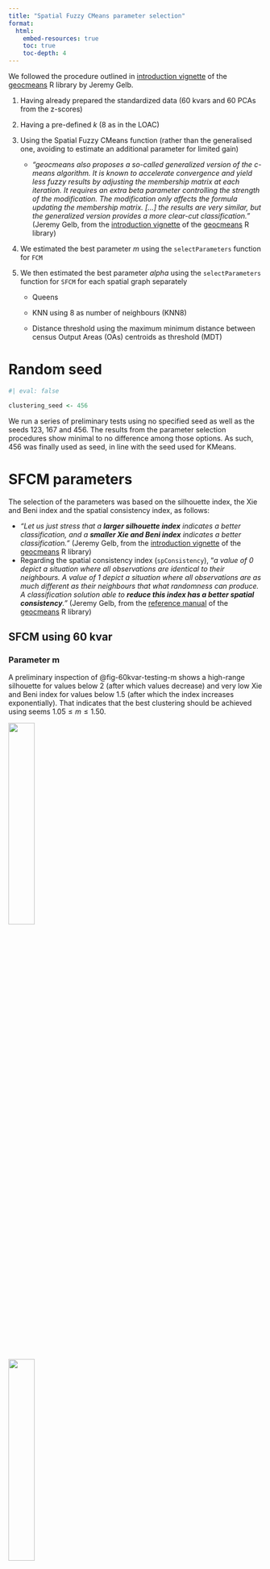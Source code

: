 ```yaml
---
title: "Spatial Fuzzy CMeans parameter selection"
format: 
  html:
    embed-resources: true
    toc: true
    toc-depth: 4
---
```


We followed the procedure outlined in [introduction vignette](https://cran.r-project.org/web/packages/geocmeans/vignettes/introduction.html) of the [geocmeans](https://cran.r-project.org/web/packages/geocmeans/index.html) R library by Jeremy Gelb.

1.  Having already prepared the standardized data (60 kvars and 60 PCAs from the z-scores)

2.  Having a pre-defined $k$ (8 as in the LOAC)

3.  Using the Spatial Fuzzy CMeans function (rather than the generalised one, avoiding to estimate an additional parameter for limited gain)

    -   *"geocmeans also proposes a so-called generalized version of the c-means algorithm. It is known to accelerate convergence and yield less fuzzy results by adjusting the membership matrix at each iteration. It requires an extra beta parameter controlling the strength of the modification. The modification only affects the formula updating the membership matrix. \[...\]* *the results are very similar, but the generalized version provides a more clear-cut classification."* (Jeremy Gelb, from the [introduction vignette](https://cran.r-project.org/web/packages/geocmeans/vignettes/introduction.html) of the [geocmeans](https://cran.r-project.org/web/packages/geocmeans/index.html) R library)

4.  We estimated the best parameter $m$ using the `selectParameters` function for `FCM`

5.  We then estimated the best parameter $alpha$ using the `selectParameters` function for `SFCM` for each spatial graph separately

    -   Queens

    -   KNN using 8 as number of neighbours (KNN8)

    -   Distance threshold using the maximum minimum distance between census Output Areas (OAs) centroids as threshold (MDT)

# Random seed

```r
#| eval: false

clustering_seed <- 456
```

We run a series of preliminary tests using no specified seed as well as the seeds 123, 167 and 456. The results from the parameter selection procedures show minimal to no difference among those options. As such, 456 was finally used as seed, in line with the seed used for KMeans.

# SFCM parameters

The selection of the parameters was based on the silhouette index, the Xie and Beni index and the spatial consistency index, as follows:

- *"Let us just stress that a **larger silhouette index** indicates a better classification, and a **smaller Xie and Beni index** indicates a better classification."* (Jeremy Gelb, from the [introduction vignette](https://cran.r-project.org/web/packages/geocmeans/vignettes/introduction.html) of the [geocmeans](https://cran.r-project.org/web/packages/geocmeans/index.html) R library)
- Regarding the spatial consistency index (`spConsistency`), "*a value of 0 depict a situation where all observations are identical to their neighbours. A value of 1 depict a situation where all observations are as much different as their neighbours that what randomness can produce. A classification solution able to **reduce this index has a better spatial consistency**."* (Jeremy Gelb, from the [reference manual](https://cran.r-project.org/web/packages/geocmeans/geocmeans.pdf) of the [geocmeans](https://cran.r-project.org/web/packages/geocmeans/index.html) R library)

## SFCM using 60 kvar

### Parameter m

A preliminary inspection of @fig-60kvar-testing-m shows a high-range silhouette for values below $2$ (after which values decrease) and very low Xie and Beni index for values below $1.5$ (after which the index increases exponentially). That indicates that the best clustering should be achieved using seems $1.05 \leq m \leq 1.50$.

::: {#fig-60kvar-testing-m layout-ncol="2"}
![](geocmeans-HPC-testing/geocmeans-HPC-testing_60kvar_test-m_plot_sil--456.png){width="32%"}

![](geocmeans-HPC-testing/geocmeans-HPC-testing_60kvar_test-m_plot_xbi--456.png){width="32%"}

Testing $m$ for 60 kvar (FCM)
:::

|        m | silhouette index | Xie and Beni index | explained inertia |
|---------:|-----------------:|-------------------:|------------------:|
|     1.05 |            0.194 |       1.633000e+00 |             0.419 |
| **1.10** |        **0.210** |   **1.706000e+00** |         **0.408** |
| **1.15** |        **0.222** |   **1.854000e+00** |         **0.387** |
| **1.20** |        **0.230** |   **2.107000e+00** |         **0.354** |
| **1.25** |        **0.234** |   **2.521000e+00** |         **0.310** |
| **1.30** |        **0.230** |   **3.301000e+00** |         **0.259** |
|     1.35 |            0.209 |       1.052400e+01 |             0.206 |
|     1.40 |            0.193 |       1.913042e+03 |             0.159 |
|     1.45 |            0.181 |       1.029273e+05 |             0.116 |
|     1.50 |            0.195 |       1.228309e+08 |             0.083 |
|     1.55 |            0.257 |       3.374096e+13 |             0.056 |
|     1.60 |            0.323 |       2.452160e+14 |             0.039 |

: testing_60kvar_test-m_seed-456 {#tbl-testing_60kvar_test-m_seed-456}

Based on the results of the parameter selection procedure for the non-spatial CMeans (see @fig-60kvar-testing-m and @tbl-testing_60kvar_test-m_seed-456), we decided to further explore the quality of spatial clustering for $1.10 \leq m \leq 1.30$.

### Parameter alpha

We tested $1.10 \leq m \leq 1.30$ for all three spatial graphs: Queens, KNN8 and MDT.

#### Parameter alpha for Queens

::: {#fig-60kvar-testing-alpha-queens layout-ncol="3"}
![$m = 1.10$](geocmeans-HPC-testing/geocmeans-HPC-testing_60kvar_test-alpha_plot_queen_dfindices_sil__seed-456_m-110_spgr-queens.png){width="32%"}

![$m = 1.10$](geocmeans-HPC-testing/geocmeans-HPC-testing_60kvar_test-alpha_plot_queen_dfindices_xbi__seed-456_m-110_spgr-queens.png){width="32%"}

![$m = 1.10$](geocmeans-HPC-testing/geocmeans-HPC-testing_60kvar_test-alpha_plot_queen_dfindices_spc__seed-456_m-110_spgr-queens.png){width="32%"}

![$m = 1.15$](geocmeans-HPC-testing/geocmeans-HPC-testing_60kvar_test-alpha_plot_queen_dfindices_sil__seed-456_m-115_spgr-queens.png){width="32%"}

![$m = 1.15$](geocmeans-HPC-testing/geocmeans-HPC-testing_60kvar_test-alpha_plot_queen_dfindices_xbi__seed-456_m-115_spgr-queens.png){width="32%"}

![$m = 1.15$](geocmeans-HPC-testing/geocmeans-HPC-testing_60kvar_test-alpha_plot_queen_dfindices_spc__seed-456_m-115_spgr-queens.png){width="32%"}

![$m = 1.20$](geocmeans-HPC-testing/geocmeans-HPC-testing_60kvar_test-alpha_plot_queen_dfindices_sil__seed-456_m-120_spgr-queens.png){width="32%"}

![$m = 1.20$](geocmeans-HPC-testing/geocmeans-HPC-testing_60kvar_test-alpha_plot_queen_dfindices_xbi__seed-456_m-120_spgr-queens.png){width="32%"}

![$m = 1.20$](geocmeans-HPC-testing/geocmeans-HPC-testing_60kvar_test-alpha_plot_queen_dfindices_spc__seed-456_m-120_spgr-queens.png){width="32%"}

![$m = 1.25$](geocmeans-HPC-testing/geocmeans-HPC-testing_60kvar_test-alpha_plot_queen_dfindices_sil__seed-456_m-125_spgr-queens.png){width="32%"}

![$m = 1.25$](geocmeans-HPC-testing/geocmeans-HPC-testing_60kvar_test-alpha_plot_queen_dfindices_xbi__seed-456_m-125_spgr-queens.png){width="32%"}

![$m = 1.25$](geocmeans-HPC-testing/geocmeans-HPC-testing_60kvar_test-alpha_plot_queen_dfindices_spc__seed-456_m-125_spgr-queens.png){width="32%"}

![$m = 1.30$](geocmeans-HPC-testing/geocmeans-HPC-testing_60kvar_test-alpha_plot_queen_dfindices_sil__seed-456_m-130_spgr-queens.png){width="32%"}

![$m = 1.30$](geocmeans-HPC-testing/geocmeans-HPC-testing_60kvar_test-alpha_plot_queen_dfindices_xbi__seed-456_m-130_spgr-queens.png){width="32%"}

![$m = 1.30$](geocmeans-HPC-testing/geocmeans-HPC-testing_60kvar_test-alpha_plot_queen_dfindices_spc__seed-456_m-130_spgr-queens.png){width="32%"}

Testing $m$ and $alpha$ for 60 kvar Queens (SFCM)
:::

Observing the three plots for each value of $m$ (@fig-60kvar-testing-alpha-queens), we can see that the Xie and Beni index shows a very clear pattern in each one of them -- with the lowest peak indicating the best value for attribute clustering -- whereas the silhouette index and spatial consistency decline quite regularly -- although providing a contrasting indication, where higher silhouette index values indicate better attribute clustering and lower spatial consistency values indicate better spatial clustering. Starting from the Xie and Beni index, we thus selected the points where it peaks as illustrated in @tbl-testing_60kvar_test-alpha_seed-456_m-compare_spgr-knn8. For $m=120$, we notices that the Xie and Beni index also stays quite low while increasing alpha until about $alpha=1.80$, with minimal decrease in silhouette index but a relevant improvement in spatial consistency (see also @tbl-testing_60kvar_test-alpha_seed-456_m-120_spgr-queens).

Overall, $m=1.20$ and $alpha=1.80$ seem to provide the best balance between the three different indices among the inspected options.

|        m |    alpha | silhouette index | Xie and Beni index | spatial consistency | explained inertia |
|---------:|---------:|-----------------:|-------------------:|--------------------:|------------------:|
|     1.10 |     0.30 |            0.204 |              1.689 |               0.325 |             0.404 |
|     1.15 |     0.35 |            0.214 |              1.837 |               0.281 |             0.382 |
|     1.20 |     1.30 |            0.188 |              2.076 |               0.142 |             0.340 |
| **1.20** | **1.80** |        **0.176** |          **2.082** |           **0.121** |         **0.337** |
|     1.25 |     1.30 |            0.194 |              2.392 |               0.130 |             0.304 |
|     1.25 |     1.80 |            0.181 |              2.462 |               0.111 |             0.304 |
|     1.30 |     0.65 |            0.216 |              3.069 |               0.173 |             0.257 |
|     1.30 |     1.30 |            0.196 |              3.255 |               0.121 |             0.261 |
|     1.30 |     1.80 |            0.183 |              3.285 |               0.104 |             0.264 |

: testing_60kvar_test-alpha_seed-456_m-compare_spgr-queens {#tbl-testing_60kvar_test-alpha_seed-456_m-compare_spgr-queens}

|        m |    alpha | silhouette index | Xie and Beni index | spatial consistency | explained inertia |
|---------:|---------:|-----------------:|-------------------:|--------------------:|------------------:|
|     1.20 |     1.00 |            0.198 |              2.076 |               0.163 |             0.342 |
|     1.20 |     1.05 |            0.196 |              2.076 |               0.159 |             0.342 |
|     1.20 |     1.10 |            0.195 |              2.076 |               0.155 |             0.341 |
|     1.20 |     1.15 |            0.193 |              2.076 |               0.151 |             0.341 |
|     1.20 |     1.20 |            0.191 |              2.076 |               0.148 |             0.341 |
|     1.20 |     1.25 |            0.190 |              2.076 |               0.145 |             0.340 |
|   *1.20* |   *1.30* |          *0.188* |            *2.076* |             *0.142* |           *0.340* |
|     1.20 |     1.35 |            0.187 |              2.077 |               0.139 |             0.340 |
|     1.20 |     1.40 |            0.186 |              2.077 |               0.137 |             0.339 |
|     1.20 |     1.45 |            0.184 |              2.078 |               0.134 |             0.339 |
|     1.20 |     1.50 |            0.183 |              2.078 |               0.132 |             0.339 |
|     1.20 |     1.55 |            0.181 |              2.079 |               0.130 |             0.338 |
|     1.20 |     1.60 |            0.180 |              2.080 |               0.128 |             0.338 |
|     1.20 |     1.65 |            0.179 |              2.080 |               0.126 |             0.338 |
|     1.20 |     1.70 |            0.178 |              2.081 |               0.125 |             0.337 |
|     1.20 |     1.75 |            0.177 |              2.082 |               0.123 |             0.337 |
| **1.20** | **1.80** |        **0.176** |          **2.082** |           **0.121** |         **0.337** |
|     1.20 |     1.85 |            0.174 |              2.083 |               0.120 |             0.337 |
|     1.20 |     1.90 |            0.173 |              2.084 |               0.119 |             0.336 |
|     1.20 |     1.95 |            0.173 |              2.085 |               0.117 |             0.336 |
|     1.20 |     2.00 |            0.171 |              2.086 |               0.116 |             0.336 |

: testing_60kvar_test-alpha_seed-456_m-120_spgr-queens {#tbl-testing_60kvar_test-alpha_seed-456_m-120_spgr-queens}

#### Parameter alpha for KNN8

::: {#fig-60kvar-testing-alpha-knn8 layout-ncol="3"}
![$m = 1.10$](geocmeans-HPC-testing/geocmeans-HPC-testing_60kvar_test-alpha_plot_knn8_dfindices_sil__seed-456_m-110_spgr-knn8.png){width="32%"}

![$m = 1.10$](geocmeans-HPC-testing/geocmeans-HPC-testing_60kvar_test-alpha_plot_knn8_dfindices_xbi__seed-456_m-110_spgr-knn8.png){width="32%"}

![$m = 1.10$](geocmeans-HPC-testing/geocmeans-HPC-testing_60kvar_test-alpha_plot_knn8_dfindices_spc__seed-456_m-110_spgr-knn8.png){width="32%"}

![$m = 1.15$](geocmeans-HPC-testing/geocmeans-HPC-testing_60kvar_test-alpha_plot_knn8_dfindices_sil__seed-456_m-115_spgr-knn8.png){width="32%"}

![$m = 1.15$](geocmeans-HPC-testing/geocmeans-HPC-testing_60kvar_test-alpha_plot_knn8_dfindices_xbi__seed-456_m-115_spgr-knn8.png){width="32%"}

![$m = 1.15$](geocmeans-HPC-testing/geocmeans-HPC-testing_60kvar_test-alpha_plot_knn8_dfindices_spc__seed-456_m-115_spgr-knn8.png){width="32%"}

![$m = 1.20$](geocmeans-HPC-testing/geocmeans-HPC-testing_60kvar_test-alpha_plot_knn8_dfindices_sil__seed-456_m-120_spgr-knn8.png){width="32%"}

![$m = 1.20$](geocmeans-HPC-testing/geocmeans-HPC-testing_60kvar_test-alpha_plot_knn8_dfindices_xbi__seed-456_m-120_spgr-knn8.png){width="32%"}

![$m = 1.20$](geocmeans-HPC-testing/geocmeans-HPC-testing_60kvar_test-alpha_plot_knn8_dfindices_spc__seed-456_m-120_spgr-knn8.png){width="32%"}

![$m = 1.25$](geocmeans-HPC-testing/geocmeans-HPC-testing_60kvar_test-alpha_plot_knn8_dfindices_sil__seed-456_m-125_spgr-knn8.png){width="32%"}

![$m = 1.25$](geocmeans-HPC-testing/geocmeans-HPC-testing_60kvar_test-alpha_plot_knn8_dfindices_xbi__seed-456_m-125_spgr-knn8.png){width="32%"}

![$m = 1.25$](geocmeans-HPC-testing/geocmeans-HPC-testing_60kvar_test-alpha_plot_knn8_dfindices_spc__seed-456_m-125_spgr-knn8.png){width="32%"}

![$m = 1.30$](geocmeans-HPC-testing/geocmeans-HPC-testing_60kvar_test-alpha_plot_knn8_dfindices_sil__seed-456_m-130_spgr-knn8.png){width="32%"}

![$m = 1.30$](geocmeans-HPC-testing/geocmeans-HPC-testing_60kvar_test-alpha_plot_knn8_dfindices_xbi__seed-456_m-130_spgr-knn8.png){width="32%"}

![$m = 1.30$](geocmeans-HPC-testing/geocmeans-HPC-testing_60kvar_test-alpha_plot_knn8_dfindices_spc__seed-456_m-130_spgr-knn8.png){width="32%"}

Testing $m$ and $alpha$ for 60 kvar KNN8 (SFCM)
:::

Observing the three plots for each value of $m$ (@fig-60kvar-testing-alpha-knn8), we can see that the Xie and Beni index shows a very clear pattern in each one of them -- with the lowest peak indicating the best value for attribute clustering -- whereas the silhouette index and spatial consistency decline quite regularly -- although providing a contrasting indication, where higher silhouette index values indicate better attribute clustering and lower spatial consistency values indicate better spatial clustering. Starting from the Xie and Beni index, we thus selected the points where it peaks as illustrated in @tbl-testing_60kvar_test-alpha_seed-456_m-compare_spgr-knn8. For $m=120$, we notices that the Xie and Beni index also stays quite low while increasing alpha until about $alpha=1.80$, with minimal decrease in silhouette index but a relevant improvement in spatial consistency (see also @tbl-testing_60kvar_test-alpha_seed-456_m-120_spgr-knn8).

Overall, $m=1.20$ and $alpha=1.80$ seem to provide the best balance between the three different indices among the inspected options.

|        m |    alpha | silhouette index | Xie and Beni index | spatial consistency | explained inertia |
|---------:|---------:|-----------------:|-------------------:|--------------------:|------------------:|
|     1.10 |     0.30 |            0.203 |              1.689 |               0.349 |             0.404 |
|     1.15 |     0.35 |            0.214 |              1.834 |               0.304 |             0.382 |
|     1.20 |     1.30 |            0.185 |              2.064 |               0.151 |             0.339 |
| **1.20** | **1.80** |        **0.171** |          **2.074** |           **0.126** |         **0.335** |
|     1.25 |     1.30 |            0.191 |              2.350 |               0.139 |             0.304 |
|     1.25 |     1.80 |            0.177 |              2.414 |               0.116 |             0.303 |
|     1.30 |     0.70 |            0.213 |              2.971 |               0.181 |             0.257 |

: testing_60kvar_test-alpha_seed-456_m-compare_spgr-knn8 {#tbl-testing_60kvar_test-alpha_seed-456_m-compare_spgr-knn8}

|        m |    alpha | silhouette index | Xie and Beni index | spatial consistency | explained inertia |
|---------:|---------:|-----------------:|-------------------:|--------------------:|------------------:|
|     1.20 |     1.00 |            0.195 |              2.062 |               0.175 |             0.341 |
|     1.20 |     1.05 |            0.193 |              2.062 |               0.170 |             0.341 |
|     1.20 |     1.10 |            0.191 |              2.062 |               0.166 |             0.340 |
|     1.20 |     1.15 |            0.190 |              2.062 |               0.162 |             0.340 |
|     1.20 |     1.20 |            0.188 |              2.062 |               0.158 |             0.340 |
|     1.20 |     1.25 |            0.186 |              2.063 |               0.154 |             0.339 |
|   *1.20* |   *1.30* |          *0.185* |            *2.064* |             *0.151* |           *0.339* |
|     1.20 |     1.35 |            0.183 |              2.064 |               0.148 |             0.338 |
|     1.20 |     1.40 |            0.181 |              2.065 |               0.145 |             0.338 |
|     1.20 |     1.45 |            0.180 |              2.066 |               0.142 |             0.338 |
|     1.20 |     1.50 |            0.179 |              2.067 |               0.139 |             0.337 |
|     1.20 |     1.55 |            0.177 |              2.068 |               0.137 |             0.337 |
|     1.20 |     1.60 |            0.176 |              2.069 |               0.135 |             0.337 |
|     1.20 |     1.65 |            0.175 |              2.070 |               0.132 |             0.336 |
|     1.20 |     1.70 |            0.173 |              2.071 |               0.130 |             0.336 |
|     1.20 |     1.75 |            0.172 |              2.073 |               0.128 |             0.336 |
| **1.20** | **1.80** |        **0.171** |          **2.074** |           **0.126** |         **0.335** |
|     1.20 |     1.85 |            0.170 |              2.075 |               0.125 |             0.335 |
|     1.20 |     1.90 |            0.169 |              2.077 |               0.123 |             0.335 |
|     1.20 |     1.95 |            0.168 |              2.078 |               0.121 |             0.335 |
|     1.20 |     2.00 |            0.166 |              2.079 |               0.120 |             0.334 |

: testing_60kvar_test-alpha_seed-456_m-120_spgr-knn8 {#tbl-testing_60kvar_test-alpha_seed-456_m-120_spgr-knn8}

#### Parameter alpha for MDT

::: {#fig-60kvar-testing-alpha-mdt layout-ncol="3"}
![$m = 1.10$](geocmeans-HPC-testing/geocmeans-HPC-testing_60kvar_test-alpha_plot_mdt_dfindices_sil__seed-456_m-110_spgr-mdt.png){width="32%"}

![$m = 1.10$](geocmeans-HPC-testing/geocmeans-HPC-testing_60kvar_test-alpha_plot_mdt_dfindices_xbi__seed-456_m-110_spgr-mdt.png){width="32%"}

![$m = 1.10$](geocmeans-HPC-testing/geocmeans-HPC-testing_60kvar_test-alpha_plot_mdt_dfindices_spc__seed-456_m-110_spgr-mdt.png){width="32%"}

![$m = 1.15$](geocmeans-HPC-testing/geocmeans-HPC-testing_60kvar_test-alpha_plot_mdt_dfindices_sil__seed-456_m-115_spgr-mdt.png){width="32%"}

![$m = 1.15$](geocmeans-HPC-testing/geocmeans-HPC-testing_60kvar_test-alpha_plot_mdt_dfindices_xbi__seed-456_m-115_spgr-mdt.png){width="32%"}

![$m = 1.15$](geocmeans-HPC-testing/geocmeans-HPC-testing_60kvar_test-alpha_plot_mdt_dfindices_spc__seed-456_m-115_spgr-mdt.png){width="32%"}

![$m = 1.20$](geocmeans-HPC-testing/geocmeans-HPC-testing_60kvar_test-alpha_plot_mdt_dfindices_sil__seed-456_m-120_spgr-mdt.png){width="32%"}

![$m = 1.20$](geocmeans-HPC-testing/geocmeans-HPC-testing_60kvar_test-alpha_plot_mdt_dfindices_xbi__seed-456_m-120_spgr-mdt.png){width="32%"}

![$m = 1.20$](geocmeans-HPC-testing/geocmeans-HPC-testing_60kvar_test-alpha_plot_mdt_dfindices_spc__seed-456_m-120_spgr-mdt.png){width="32%"}

![$m = 1.25$](geocmeans-HPC-testing/geocmeans-HPC-testing_60kvar_test-alpha_plot_mdt_dfindices_sil__seed-456_m-125_spgr-mdt.png){width="32%"}

![$m = 1.25$](geocmeans-HPC-testing/geocmeans-HPC-testing_60kvar_test-alpha_plot_mdt_dfindices_xbi__seed-456_m-125_spgr-mdt.png){width="32%"}

![$m = 1.25$](geocmeans-HPC-testing/geocmeans-HPC-testing_60kvar_test-alpha_plot_mdt_dfindices_spc__seed-456_m-125_spgr-mdt.png){width="32%"}

![$m = 1.30$](geocmeans-HPC-testing/geocmeans-HPC-testing_60kvar_test-alpha_plot_mdt_dfindices_sil__seed-456_m-130_spgr-mdt.png){width="32%"}

![$m = 1.30$](geocmeans-HPC-testing/geocmeans-HPC-testing_60kvar_test-alpha_plot_mdt_dfindices_xbi__seed-456_m-130_spgr-mdt.png){width="32%"}

![$m = 1.30$](geocmeans-HPC-testing/geocmeans-HPC-testing_60kvar_test-alpha_plot_mdt_dfindices_spc__seed-456_m-130_spgr-mdt.png){width="32%"}

Testing $m$ and $alpha$ for 60 kvar MDT (SFCM)
:::

Observing the three plots for each value of $m$ (@fig-60kvar-testing-alpha-mdt), we can see that the behaviour for MDT is similar to Queens and KNN8 for $1.10 \leq m \leq 1.15$ but quite different for $1.20 \leq m \leq 1.30$. In the latter cases, low $alpha$ seems to result in low Xie and Beni index and high silhouette index, but with low spatial consistency -- indicating good attribute clustering but poor spatial clustering. The Xie and Beni index then increases and tends to peak around $1$ for $1.25 \leq m \leq 1.30$, whereas it increases steadily for $m=1.20$, then starting to plateau with $1 \leq alpha \leq 2$. However, looking at the values more closely, what looks like an higher plaeau for $m=1.20$ with $1 \leq alpha \leq 2$ produces lower Xie and Beni index values ($2.379$ for $m=1.20$ and $alpha=1.80$) than what looks like an lower plaeau for $1.25 \leq m \leq 1.30$ with $alpha \geq 1.5$ ($2.718$ for $m=1.25$ and $alpha=1.80$ and $3.412$ for $m=1.25$ and $alpha=1.80$).

Overall, $m=1.20$ and $alpha=1.80$ seem to provide a good balance between the three different indices among the inspected options, and it was also chosen for consistency with Queens and KNN8.

|        m |    alpha | silhouette index | Xie and Beni index | spatial consistency | explained inertia |
|---------:|---------:|-----------------:|-------------------:|--------------------:|------------------:|
|     1.10 |     0.35 |            0.201 |              1.674 |               0.536 |             0.399 |
|     1.15 |     0.30 |            0.216 |              1.844 |               0.518 |             0.377 |
|     1.20 |     0.25 |            0.227 |              2.133 |               0.506 |             0.342 |
|     1.20 |     1.30 |            0.165 |              2.326 |               0.284 |             0.313 |
| **1.20** | **1.80** |        **0.142** |          **2.379** |           **0.241** |         **0.308** |
|     1.25 |     0.30 |            0.228 |              2.589 |               0.461 |             0.293 |
|     1.25 |     1.80 |            0.150 |              2.718 |               0.221 |             0.276 |
|     1.30 |     0.20 |            0.229 |              3.355 |               0.469 |             0.245 |
|     1.30 |     0.80 |            0.197 |              4.290 |               0.299 |             0.233 |
|     1.30 |     1.80 |            0.155 |              3.412 |               0.203 |             0.241 |

: testing_60kvar_test-alpha_seed-456_m-compare_spgr-mdt {#tbl-testing_60kvar_test-alpha_seed-456_m-compare_spgr-mdt}


|        m |    alpha | silhouette index | Xie and Beni index | spatial consistency | explained inertia |
|---------:|---------:|-----------------:|-------------------:|--------------------:|------------------:|
|     1.20 |     1.00 |            0.181 |              2.276 |               0.324 |             0.319 |
|     1.20 |     1.05 |            0.178 |              2.286 |               0.316 |             0.318 |
|     1.20 |     1.10 |            0.176 |              2.295 |               0.309 |             0.317 |
|     1.20 |     1.15 |            0.173 |              2.304 |               0.302 |             0.316 |
|     1.20 |     1.20 |            0.170 |              2.312 |               0.296 |             0.315 |
|     1.20 |     1.25 |            0.167 |              2.319 |               0.290 |             0.314 |
|     1.20 |     1.30 |            0.165 |              2.326 |               0.284 |             0.313 |
|     1.20 |     1.35 |            0.162 |              2.332 |               0.279 |             0.313 |
|     1.20 |     1.40 |            0.160 |              2.338 |               0.273 |             0.312 |
|     1.20 |     1.45 |            0.157 |              2.344 |               0.269 |             0.311 |
|     1.20 |     1.50 |            0.155 |              2.349 |               0.264 |             0.311 |
|     1.20 |     1.55 |            0.153 |              2.354 |               0.260 |             0.310 |
|     1.20 |     1.60 |            0.151 |              2.359 |               0.255 |             0.310 |
|     1.20 |     1.65 |            0.148 |              2.365 |               0.252 |             0.309 |
|     1.20 |     1.70 |            0.146 |              2.370 |               0.248 |             0.309 |
|     1.20 |     1.75 |            0.144 |              2.374 |               0.244 |             0.308 |
| **1.20** | **1.80** |        **0.142** |          **2.379** |           **0.241** |         **0.308** |
|     1.20 |     1.85 |            0.140 |              2.384 |               0.238 |             0.307 |
|     1.20 |     1.90 |            0.138 |              2.388 |               0.235 |             0.307 |
|     1.20 |     1.95 |            0.137 |              2.392 |               0.232 |             0.306 |
|     1.20 |     2.00 |            0.135 |              2.397 |               0.229 |             0.306 |

: testing_60kvar_test-alpha_seed-456_m-120_spgr-mdt {#tbl-testing_60kvar_test-alpha_seed-456_m-120_spgr-mdt}


### Final parameters for 60kvar

```r
#| eval: false

clustering_seed <- 456

process_60kvar_m_queen <- 1.20
process_60kvar_alpha_queen <- 1.80

process_60kvar_m_knn8 <- 1.20
process_60kvar_alpha_knn8 <- 1.80

process_60kvar_m_mdt <- 1.20
process_60kvar_alpha_mdt <- 1.80
```

## SFCM using 60 PCA

### Parameter m

A preliminary inspection of @fig-60pca-testing-m shows a mid-range silhouette for values below $2$ and very low Xie and Beni index for values below $1.5$ (after which the index increases exponentially). That indicates that the best clustering should be achieved using seems $1.05 \leq m \leq 1.50$.

::: {#fig-60pca-testing-m layout-ncol="2"}
![](geocmeans-HPC-testing/geocmeans-HPC-testing_PCA60_test-m_plot_sil--456.png){width="32%"}

![](geocmeans-HPC-testing/geocmeans-HPC-testing_PCA60_test-m_plot_xbi--456.png){width="32%"}

Testing $m$ for 60 PCA
:::

|        m | silhouette index | Xie and Beni index | explained inertia |
|---------:|-----------------:|-------------------:|------------------:|
|     1.05 |            0.194 |       1.364000e+00 |             0.399 |
| **1.10** |        **0.209** |   **1.395000e+00** |         **0.388** |
| **1.15** |        **0.221** |   **1.437000e+00** |         **0.366** |
| **1.20** |        **0.230** |   **1.511000e+00** |         **0.333** |
| **1.25** |        **0.235** |   **4.266000e+00** |         **0.280** |
| **1.30** |        **0.239** |   **1.449100e+01** |         **0.233** |
|     1.35 |            0.241 |       5.098443e+03 |             0.189 |
|     1.40 |            0.176 |       1.189304e+03 |             0.137 |
|     1.45 |            0.184 |       1.593877e+06 |             0.110 |
|     1.50 |            0.189 |       3.771508e+09 |             0.086 |
|     1.55 |            0.204 |       2.778043e+11 |             0.065 |
|     1.60 |            0.198 |       1.135174e+12 |             0.044 |

: testing_PCA60_test-m_seed-456 {#tbl-testing_PCA60_test-m_seed-456}

Based on the results of the parameter selection procedure for the non-spatial CMeans (see @fig-60pca-testing-m and @tbl-testing_PCA60_test-m_seed-456), we decided to further explore the quality of spatial clustering for $1.10 \leq m \leq 1.30$.

### Parameter alpha

We tested $1.10 \leq m \leq 1.30$ for all three spatial graphs: Queens, KNN8 and MDT.

#### Parameter alpha for Queens

::: {#fig-PCA60-testing-alpha-queens layout-ncol="3"}
![$m = 1.10$](geocmeans-HPC-testing/geocmeans-HPC-testing_PCA60_test-alpha_plot_queen_dfindices_sil__seed-456_m-110_spgr-queens.png){width="32%"}

![$m = 1.10$](geocmeans-HPC-testing/geocmeans-HPC-testing_PCA60_test-alpha_plot_queen_dfindices_xbi__seed-456_m-110_spgr-queens.png){width="32%"}

![$m = 1.10$](geocmeans-HPC-testing/geocmeans-HPC-testing_PCA60_test-alpha_plot_queen_dfindices_spc__seed-456_m-110_spgr-queens.png){width="32%"}

![$m = 1.15$](geocmeans-HPC-testing/geocmeans-HPC-testing_PCA60_test-alpha_plot_queen_dfindices_sil__seed-456_m-115_spgr-queens.png){width="32%"}

![$m = 1.15$](geocmeans-HPC-testing/geocmeans-HPC-testing_PCA60_test-alpha_plot_queen_dfindices_xbi__seed-456_m-115_spgr-queens.png){width="32%"}

![$m = 1.15$](geocmeans-HPC-testing/geocmeans-HPC-testing_PCA60_test-alpha_plot_queen_dfindices_spc__seed-456_m-115_spgr-queens.png){width="32%"}

![$m = 1.20$](geocmeans-HPC-testing/geocmeans-HPC-testing_PCA60_test-alpha_plot_queen_dfindices_sil__seed-456_m-120_spgr-queens.png){width="32%"}

![$m = 1.20$](geocmeans-HPC-testing/geocmeans-HPC-testing_PCA60_test-alpha_plot_queen_dfindices_xbi__seed-456_m-120_spgr-queens.png){width="32%"}

![$m = 1.20$](geocmeans-HPC-testing/geocmeans-HPC-testing_PCA60_test-alpha_plot_queen_dfindices_spc__seed-456_m-120_spgr-queens.png){width="32%"}

![$m = 1.25$](geocmeans-HPC-testing/geocmeans-HPC-testing_PCA60_test-alpha_plot_queen_dfindices_sil__seed-456_m-125_spgr-queens.png){width="32%"}

![$m = 1.25$](geocmeans-HPC-testing/geocmeans-HPC-testing_PCA60_test-alpha_plot_queen_dfindices_xbi__seed-456_m-125_spgr-queens.png){width="32%"}

![$m = 1.25$](geocmeans-HPC-testing/geocmeans-HPC-testing_PCA60_test-alpha_plot_queen_dfindices_spc__seed-456_m-125_spgr-queens.png){width="32%"}

![$m = 1.30$](geocmeans-HPC-testing/geocmeans-HPC-testing_PCA60_test-alpha_plot_queen_dfindices_sil__seed-456_m-130_spgr-queens.png){width="32%"}

![$m = 1.30$](geocmeans-HPC-testing/geocmeans-HPC-testing_PCA60_test-alpha_plot_queen_dfindices_xbi__seed-456_m-130_spgr-queens.png){width="32%"}

![$m = 1.30$](geocmeans-HPC-testing/geocmeans-HPC-testing_PCA60_test-alpha_plot_queen_dfindices_spc__seed-456_m-130_spgr-queens.png){width="32%"}

Testing $m$ and $alpha$ for PAC 60 Queens (SFCM)
:::


Observing the three plots for each value of $m$ (@fig-PCA60-testing-alpha-queens), we can see that the Xie and Beni index starts relatively low for low values of $alpha$ when $1.10 \leq m \leq 1.15$, increasing rapidly for $alpha > 0.2$. When $1.20 \leq m \leq 1.30$, the Xie and Beni index increases even more rapidly for low values of $alpha$, peaks with its highest values around $alpha=0.30$ to then decrease and plateau. Both the silhouette index and the spatial consistency decrease gradually. The values presented in @tbl-testing_PCA60_test-alpha_seed-456_m-compare_spgr-queens show smaller the Xie and Beni index but high spatial consistency for low values of $alpha$ when $1.10 \leq m \leq 1.15$ compared to higher values of $alpha$ when when $1.20 \leq m \leq 1.25$, while the the Xie and Beni index value increase remarkably when $m=1.30$.

Overall, $m=1.20$ and $alpha=1.80$ seem to provide the best balance between the three different indices among the inspected options.


|        m |    alpha | silhouette index | Xie and Beni index | spatial consistency | explained inertia |
|---------:|---------:|-----------------:|-------------------:|--------------------:|------------------:|
|     1.10 |     0.20 |            0.209 |              1.390 |               0.404 |             0.384 |
|     1.10 |     1.80 |            0.144 |              2.070 |               0.184 |             0.343 |
|     1.15 |     0.20 |            0.221 |              1.460 |               0.375 |             0.360 |
|     1.15 |     1.80 |            0.157 |              2.285 |               0.161 |             0.327 |
|     1.20 |     0.30 |            0.220 |              4.604 |               0.293 |             0.310 |
|     1.20 |     0.50 |            0.215 |              2.633 |               0.246 |             0.312 |
| **1.20** | **1.80** |        **0.168** |          **2.636** |           **0.144** |         **0.302** |
|     1.25 |     0.25 |            0.233 |              9.404 |               0.286 |             0.271 |
|     1.25 |     1.80 |            0.178 |              3.759 |               0.131 |             0.268 |
|     1.25 |     3.00 |            0.156 |              3.153 |               0.114 |             0.269 |
|     1.30 |     0.35 |            0.240 |          21414.860 |               0.244 |             0.226 |
|     1.30 |     1.80 |            0.187 |              5.856 |               0.124 |             0.230 |

: testing_PCA60_test-alpha_seed-456_m-compare_spgr-queens {#tbl-testing_PCA60_test-alpha_seed-456_m-compare_spgr-queens}


|        m |    alpha | silhouette index | Xie and Beni index | spatial consistency | explained inertia |
|---------:|---------:|-----------------:|-------------------:|--------------------:|------------------:|
|     1.20 |     1.00 |            0.193 |              2.646 |               0.185 |             0.307 |
|     1.20 |     1.05 |            0.191 |              2.645 |               0.180 |             0.307 |
|     1.20 |     1.10 |            0.189 |              2.644 |               0.177 |             0.307 |
|     1.20 |     1.15 |            0.187 |              2.644 |               0.173 |             0.306 |
|     1.20 |     1.20 |            0.185 |              2.643 |               0.170 |             0.306 |
|     1.20 |     1.25 |            0.184 |              2.642 |               0.167 |             0.306 |
|     1.20 |     1.30 |            0.182 |              2.642 |               0.164 |             0.305 |
|     1.20 |     1.35 |            0.180 |              2.641 |               0.161 |             0.305 |
|     1.20 |     1.40 |            0.179 |              2.640 |               0.159 |             0.305 |
|     1.20 |     1.45 |            0.177 |              2.640 |               0.156 |             0.304 |
|     1.20 |     1.50 |            0.176 |              2.639 |               0.154 |             0.304 |
|     1.20 |     1.55 |            0.174 |              2.639 |               0.152 |             0.304 |
|     1.20 |     1.60 |            0.173 |              2.638 |               0.150 |             0.303 |
|     1.20 |     1.65 |            0.172 |              2.638 |               0.148 |             0.303 |
|     1.20 |     1.70 |            0.171 |              2.637 |               0.147 |             0.303 |
|     1.20 |     1.75 |            0.170 |              2.637 |               0.145 |             0.303 |
| **1.20** | **1.80** |        **0.168** |          **2.636** |           **0.144** |         **0.302** |
|     1.20 |     1.85 |            0.167 |              2.636 |               0.142 |             0.302 |
|     1.20 |     1.90 |            0.166 |              2.635 |               0.141 |             0.302 |
|     1.20 |     1.95 |            0.165 |              2.635 |               0.140 |             0.302 |
|     1.20 |     2.00 |            0.164 |              2.635 |               0.138 |             0.301 |

: testing_PCA60_test-alpha_seed-456_m-120_spgr-queens {#tbl-testing_PCA60_test-alpha_seed-456_m-120_spgr-queens}

#### Parameter alpha for KNN8

::: {#fig-PCA60-testing-alpha-knn8 layout-ncol="3"}
![$m = 1.10$](geocmeans-HPC-testing/geocmeans-HPC-testing_PCA60_test-alpha_plot_knn8_dfindices_sil__seed-456_m-110_spgr-knn8.png){width="32%"}

![$m = 1.10$](geocmeans-HPC-testing/geocmeans-HPC-testing_PCA60_test-alpha_plot_knn8_dfindices_xbi__seed-456_m-110_spgr-knn8.png){width="32%"}

![$m = 1.10$](geocmeans-HPC-testing/geocmeans-HPC-testing_PCA60_test-alpha_plot_knn8_dfindices_spc__seed-456_m-110_spgr-knn8.png){width="32%"}

![$m = 1.15$](geocmeans-HPC-testing/geocmeans-HPC-testing_PCA60_test-alpha_plot_knn8_dfindices_sil__seed-456_m-115_spgr-knn8.png){width="32%"}

![$m = 1.15$](geocmeans-HPC-testing/geocmeans-HPC-testing_PCA60_test-alpha_plot_knn8_dfindices_xbi__seed-456_m-115_spgr-knn8.png){width="32%"}

![$m = 1.15$](geocmeans-HPC-testing/geocmeans-HPC-testing_PCA60_test-alpha_plot_knn8_dfindices_spc__seed-456_m-115_spgr-knn8.png){width="32%"}

![$m = 1.20$](geocmeans-HPC-testing/geocmeans-HPC-testing_PCA60_test-alpha_plot_knn8_dfindices_sil__seed-456_m-120_spgr-knn8.png){width="32%"}

![$m = 1.20$](geocmeans-HPC-testing/geocmeans-HPC-testing_PCA60_test-alpha_plot_knn8_dfindices_xbi__seed-456_m-120_spgr-knn8.png){width="32%"}

![$m = 1.20$](geocmeans-HPC-testing/geocmeans-HPC-testing_PCA60_test-alpha_plot_knn8_dfindices_spc__seed-456_m-120_spgr-knn8.png){width="32%"}

![$m = 1.25$](geocmeans-HPC-testing/geocmeans-HPC-testing_PCA60_test-alpha_plot_knn8_dfindices_sil__seed-456_m-125_spgr-knn8.png){width="32%"}

![$m = 1.25$](geocmeans-HPC-testing/geocmeans-HPC-testing_PCA60_test-alpha_plot_knn8_dfindices_xbi__seed-456_m-125_spgr-knn8.png){width="32%"}

![$m = 1.25$](geocmeans-HPC-testing/geocmeans-HPC-testing_PCA60_test-alpha_plot_knn8_dfindices_spc__seed-456_m-125_spgr-knn8.png){width="32%"}

![$m = 1.30$](geocmeans-HPC-testing/geocmeans-HPC-testing_PCA60_test-alpha_plot_knn8_dfindices_sil__seed-456_m-130_spgr-knn8.png){width="32%"}

![$m = 1.30$](geocmeans-HPC-testing/geocmeans-HPC-testing_PCA60_test-alpha_plot_knn8_dfindices_xbi__seed-456_m-130_spgr-knn8.png){width="32%"}

![$m = 1.30$](geocmeans-HPC-testing/geocmeans-HPC-testing_PCA60_test-alpha_plot_knn8_dfindices_spc__seed-456_m-130_spgr-knn8.png){width="32%"}

Testing $m$ and $alpha$ for PAC 60 KNN8 (SFCM)
:::

Observing the three plots for each value of $m$ (@fig-PCA60-testing-alpha-knn8), we can see that the Xie and Beni index starts relatively low for low values of $alpha$ when $1.10 \leq m \leq 1.15$, increasing rapidly for $alpha > 0.2$. When $1.20 \leq m \leq 1.30$, the Xie and Beni index increases even more rapidly for low values of $alpha$, peaks with its highest values around $alpha=0.25$ to then decrease and plateau. Both the silhouette index and the spatial consistency decrease gradually. The values presented in @tbl-testing_PCA60_test-alpha_seed-456_m-compare_spgr-knn8 show smaller the Xie and Beni index but high spatial consistency for low values of $alpha$ when $1.10 \leq m \leq 1.15$ compared to higher values of $alpha$ when when $1.20 \leq m \leq 1.25$, while the the Xie and Beni index value increase remarkably when $m=1.30$.

Overall, $m=1.20$ and $alpha=1.80$ seem to provide the best balance between the three different indices among the inspected options.

|        m |    alpha | silhouette index | Xie and Beni index | spatial consistency | explained inertia |
|---------:|---------:|-----------------:|-------------------:|--------------------:|------------------:|
|     1.10 |     0.20 |            0.208 |              1.394 |               0.434 |             0.384 |
|     1.10 |     1.80 |            0.137 |              2.087 |               0.192 |             0.340 |
|     1.15 |     0.20 |            0.220 |              1.466 |               0.404 |             0.360 |
|     1.15 |     1.80 |            0.151 |              2.295 |               0.168 |             0.324 |
|     1.20 |     0.25 |            0.222 |              4.402 |               0.333 |             0.311 |
|     1.20 |     0.50 |            0.212 |              2.693 |               0.267 |             0.311 |
| **1.20** | **1.80** |        **0.162** |          **2.651** |           **0.150** |         **0.300** |
|     1.25 |     0.25 |            0.234 |              8.905 |               0.309 |             0.270 |
|     1.25 |     1.80 |            0.175 |              4.100 |               0.137 |             0.266 |
|     1.25 |     3.00 |            0.151 |              3.263 |               0.114 |             0.268 |
|     1.30 |     0.30 |            0.242 |          11524.085 |               0.276 |             0.226 |
|     1.30 |     1.80 |            0.184 |              5.189 |               0.128 |             0.230 |

: testing_PCA60_test-alpha_seed-456_m-compare_spgr-knn8 {#tbl-testing_PCA60_test-alpha_seed-456_m-compare_spgr-knn8}

|        m |    alpha | silhouette index | Xie and Beni index | spatial consistency | explained inertia |
|---------:|---------:|-----------------:|-------------------:|--------------------:|------------------:|
|     1.20 |     1.00 |            0.188 |              2.693 |               0.198 |             0.306 |
|     1.20 |     1.05 |            0.186 |              2.690 |               0.193 |             0.305 |
|     1.20 |     1.10 |            0.184 |              2.687 |               0.189 |             0.305 |
|     1.20 |     1.15 |            0.182 |              2.685 |               0.185 |             0.304 |
|     1.20 |     1.20 |            0.180 |              2.682 |               0.181 |             0.304 |
|     1.20 |     1.25 |            0.179 |              2.679 |               0.177 |             0.304 |
|     1.20 |     1.30 |            0.177 |              2.676 |               0.174 |             0.303 |
|     1.20 |     1.35 |            0.175 |              2.673 |               0.171 |             0.303 |
|     1.20 |     1.40 |            0.174 |              2.670 |               0.168 |             0.303 |
|     1.20 |     1.45 |            0.172 |              2.668 |               0.165 |             0.302 |
|     1.20 |     1.50 |            0.171 |              2.665 |               0.163 |             0.302 |
|     1.20 |     1.55 |            0.169 |              2.663 |               0.160 |             0.302 |
|     1.20 |     1.60 |            0.167 |              2.660 |               0.158 |             0.301 |
|     1.20 |     1.65 |            0.166 |              2.658 |               0.156 |             0.301 |
|     1.20 |     1.70 |            0.165 |              2.655 |               0.154 |             0.301 |
|     1.20 |     1.75 |            0.164 |              2.653 |               0.152 |             0.300 |
| **1.20** | **1.80** |        **0.162** |          **2.651** |           **0.150** |         **0.300** |
|     1.20 |     1.85 |            0.161 |              2.648 |               0.148 |             0.300 |
|     1.20 |     1.90 |            0.160 |              2.646 |               0.146 |             0.300 |
|     1.20 |     1.95 |            0.158 |              2.644 |               0.145 |             0.299 |
|     1.20 |     2.00 |            0.157 |              2.642 |               0.143 |             0.299 |

: testing_PCA60_test-alpha_seed-456_m-120_spgr-knn8 {#tbl-testing_PCA60_test-alpha_seed-456_m-120_spgr-knn8}

#### Parameter alpha for MDT

::: {#fig-PCA60-testing-alpha-mdt layout-ncol="3"}
![$m = 1.10$](geocmeans-HPC-testing/geocmeans-HPC-testing_PCA60_test-alpha_plot_mdt_dfindices_sil__seed-456_m-110_spgr-mdt.png){width="32%"}

![$m = 1.10$](geocmeans-HPC-testing/geocmeans-HPC-testing_PCA60_test-alpha_plot_mdt_dfindices_xbi__seed-456_m-110_spgr-mdt.png){width="32%"}

![$m = 1.10$](geocmeans-HPC-testing/geocmeans-HPC-testing_PCA60_test-alpha_plot_mdt_dfindices_spc__seed-456_m-110_spgr-mdt.png){width="32%"}

![$m = 1.15$](geocmeans-HPC-testing/geocmeans-HPC-testing_PCA60_test-alpha_plot_mdt_dfindices_sil__seed-456_m-115_spgr-mdt.png){width="32%"}

![$m = 1.15$](geocmeans-HPC-testing/geocmeans-HPC-testing_PCA60_test-alpha_plot_mdt_dfindices_xbi__seed-456_m-115_spgr-mdt.png){width="32%"}

![$m = 1.15$](geocmeans-HPC-testing/geocmeans-HPC-testing_PCA60_test-alpha_plot_mdt_dfindices_spc__seed-456_m-115_spgr-mdt.png){width="32%"}

![$m = 1.20$](geocmeans-HPC-testing/geocmeans-HPC-testing_PCA60_test-alpha_plot_mdt_dfindices_sil__seed-456_m-120_spgr-mdt.png){width="32%"}

![$m = 1.20$](geocmeans-HPC-testing/geocmeans-HPC-testing_PCA60_test-alpha_plot_mdt_dfindices_xbi__seed-456_m-120_spgr-mdt.png){width="32%"}

![$m = 1.20$](geocmeans-HPC-testing/geocmeans-HPC-testing_PCA60_test-alpha_plot_mdt_dfindices_spc__seed-456_m-120_spgr-mdt.png){width="32%"}

![$m = 1.25$](geocmeans-HPC-testing/geocmeans-HPC-testing_PCA60_test-alpha_plot_mdt_dfindices_sil__seed-456_m-125_spgr-mdt.png){width="32%"}

![$m = 1.25$](geocmeans-HPC-testing/geocmeans-HPC-testing_PCA60_test-alpha_plot_mdt_dfindices_xbi__seed-456_m-125_spgr-mdt.png){width="32%"}

![$m = 1.25$](geocmeans-HPC-testing/geocmeans-HPC-testing_PCA60_test-alpha_plot_mdt_dfindices_spc__seed-456_m-125_spgr-mdt.png){width="32%"}

![$m = 1.30$](geocmeans-HPC-testing/geocmeans-HPC-testing_PCA60_test-alpha_plot_mdt_dfindices_sil__seed-456_m-130_spgr-mdt.png){width="32%"}

![$m = 1.30$](geocmeans-HPC-testing/geocmeans-HPC-testing_PCA60_test-alpha_plot_mdt_dfindices_xbi__seed-456_m-130_spgr-mdt.png){width="32%"}

![$m = 1.30$](geocmeans-HPC-testing/geocmeans-HPC-testing_PCA60_test-alpha_plot_mdt_dfindices_spc__seed-456_m-130_spgr-mdt.png){width="32%"}

Testing $m$ and $alpha$ for PAC 60 MDT (SFCM)
:::

Observing the three plots for each value of $m$ (@fig-PCA60-testing-alpha-mdt), we can see that the Xie and Beni index starts relatively low for low values of $alpha$ when $1.10 \leq m \leq 1.15$, increasing rapidly for $alpha > 0.2$. When $1.20 \leq m \leq 1.30$, the Xie and Beni index increases even more rapidly for low values of $alpha$, peaks with its highest values around $alpha=0.25$ to then decrease and plateau. Both the silhouette index and the spatial consistency decrease gradually. The values presented in @tbl-testing_PCA60_test-alpha_seed-456_m-compare_spgr-mdt show smaller the Xie and Beni index but high spatial consistency for low values of $alpha$ when $1.10 \leq m \leq 1.15$ compared to higher values of $alpha$ when when $1.20 \leq m \leq 1.25$, while the the Xie and Beni index value increase remarkably when $m=1.30$.

Overall, $m=1.20$ and $alpha=1.80$ seem to provide the best balance between the three different indices among the inspected options.

|        m |    alpha | silhouette index | Xie and Beni index | spatial consistency | explained inertia |
|---------:|---------:|-----------------:|-------------------:|--------------------:|------------------:|
|     1.10 |     0.25 |            0.207 |              1.361 |               0.627 |             0.381 |
|     1.10 |     1.80 |            0.089 |              3.159 |               0.331 |             0.308 |
|     1.15 |     0.20 |            0.221 |              1.438 |               0.616 |             0.356 |
|     1.15 |     1.80 |            0.101 |              3.171 |               0.303 |             0.292 |
|     1.20 |     0.25 |            0.219 |              5.027 |               0.544 |             0.303 |
|     1.20 |     0.95 |            0.168 |              3.710 |               0.377 |             0.281 |
| **1.20** | **1.80** |        **0.111** |          **3.406** |           **0.282** |         **0.267** |
|     1.25 |     0.25 |            0.231 |             14.437 |               0.517 |             0.259 |
|     1.25 |     1.25 |            0.164 |              4.389 |               0.312 |             0.236 |
|     1.25 |     1.80 |            0.117 |              4.981 |               0.264 |             0.236 |
|     1.30 |     0.25 |            0.240 |         484738.961 |               0.492 |             0.214 |
|     1.30 |     1.80 |            0.150 |             14.956 |               0.246 |             0.199 |


: testing_PCA60_test-alpha_seed-456_m-compare_spgr-mdt {#tbl-testing_PCA60_test-alpha_seed-456_m-compare_spgr-mdt}

|        m |    alpha | silhouette index | Xie and Beni index | spatial consistency | explained inertia |
|---------:|---------:|-----------------:|-------------------:|--------------------:|------------------:|
|     1.20 |     1.00 |            0.164 |              3.753 |               0.369 |             0.280 |
|     1.20 |     1.05 |            0.159 |              3.798 |               0.362 |             0.279 |
|     1.20 |     1.10 |            0.154 |              3.838 |               0.354 |             0.278 |
|     1.20 |     1.15 |            0.148 |              3.836 |               0.345 |             0.276 |
|     1.20 |     1.20 |            0.142 |              3.774 |               0.338 |             0.275 |
|     1.20 |     1.25 |            0.138 |              3.714 |               0.331 |             0.274 |
|     1.20 |     1.30 |            0.135 |              3.664 |               0.325 |             0.273 |
|     1.20 |     1.35 |            0.132 |              3.622 |               0.320 |             0.272 |
|     1.20 |     1.40 |            0.129 |              3.586 |               0.315 |             0.271 |
|     1.20 |     1.45 |            0.126 |              3.554 |               0.310 |             0.271 |
|     1.20 |     1.50 |            0.124 |              3.526 |               0.305 |             0.270 |
|     1.20 |     1.55 |            0.121 |              3.501 |               0.301 |             0.269 |
|     1.20 |     1.60 |            0.119 |              3.479 |               0.297 |             0.269 |
|     1.20 |     1.65 |            0.117 |              3.458 |               0.293 |             0.268 |
|     1.20 |     1.70 |            0.114 |              3.439 |               0.289 |             0.268 |
|     1.20 |     1.75 |            0.112 |              3.422 |               0.285 |             0.267 |
| **1.20** | **1.80** |        **0.111** |          **3.406** |           **0.282** |         **0.267** |
|     1.20 |     1.85 |            0.109 |              3.391 |               0.279 |             0.266 |
|     1.20 |     1.90 |            0.106 |              3.377 |               0.275 |             0.266 |
|     1.20 |     1.95 |            0.105 |              3.364 |               0.272 |             0.265 |
|     1.20 |     2.00 |            0.104 |              3.352 |               0.269 |             0.265 |

: testing_PCA60_test-alpha_seed-456_m-120_spgr-mdt {#tbl-testing_PCA60_test-alpha_seed-456_m-120_spgr-mdt}

### Final parameters for PCA 60

```r
#| eval: false

clustering_seed <- 456

process_PCA60_m_queen <- 1.20
process_PCA60_alpha_queen <- 1.80

process_PCA60_m_knn8 <- 1.20
process_PCA60_alpha_knn8 <- 1.80

process_PCA60_m_mdt <- 1.20
process_PCA60_alpha_mdt <- 1.80
```


# Conclusion

Overall, $m=1.20$ and $alpha=1.80$ seem to provide the best balance between the three different indices among the inspected options throughout the three different spatial graph (Queens, KNN8, and MDT) and two input options (60 kvar and PCA 60).


# Appendix

The results of all the parameter selection tests are reported in full in the tables below.

## 60kvar m

|    m| silhouette index| Xie and Beni index| explained inertia|
|----:|----------------:|------------------:|-----------------:|
| 1.05|            0.194|       1.633000e+00|             0.419|
| 1.10|            0.210|       1.706000e+00|             0.408|
| 1.15|            0.222|       1.854000e+00|             0.387|
| 1.20|            0.230|       2.107000e+00|             0.354|
| 1.25|            0.234|       2.521000e+00|             0.310|
| 1.30|            0.230|       3.301000e+00|             0.259|
| 1.35|            0.209|       1.052400e+01|             0.206|
| 1.40|            0.193|       1.913042e+03|             0.159|
| 1.45|            0.181|       1.029273e+05|             0.116|
| 1.50|            0.195|       1.228309e+08|             0.083|
| 1.55|            0.257|       3.374096e+13|             0.056|
| 1.60|            0.323|       2.452160e+14|             0.039|
| 1.65|            0.291|       1.218521e+08|             0.026|
| 1.70|            0.285|       1.448192e+07|             0.015|
| 1.75|            0.230|       5.305196e+09|             0.008|
| 1.80|           -0.024|       3.698842e+11|             0.000|
| 1.85|            0.053|       1.036478e+11|             0.000|
| 1.90|            0.038|       6.469609e+10|             0.000|
| 1.95|            0.024|       3.727597e+10|             0.000|
| 2.00|           -0.089|       2.412667e+10|             0.000|
| 2.05|           -0.015|       1.859741e+10|             0.000|
| 2.10|           -0.005|       1.315469e+10|             0.000|
| 2.15|           -0.134|       9.842524e+09|             0.000|
| 2.20|           -0.039|       8.888925e+09|             0.000|
| 2.25|           -0.021|       6.842948e+09|             0.000|
| 2.30|           -0.023|       4.518221e+09|             0.000|
| 2.35|           -0.078|       4.406094e+09|             0.000|
| 2.40|           -0.075|       3.981348e+09|             0.000|
| 2.45|           -0.073|       3.344327e+09|             0.000|
| 2.50|            0.013|       2.620777e+09|             0.000|
| 2.55|            0.102|       3.681961e+09|             0.000|
| 2.60|            0.016|       2.603325e+09|             0.000|
| 2.65|           -0.002|       1.733594e+09|             0.000|
| 2.70|            0.017|       2.244367e+09|             0.000|
| 2.75|           -0.077|       1.368953e+09|             0.000|
| 2.80|            0.029|       1.703242e+09|             0.000|
| 2.85|            0.068|       2.101351e+09|             0.000|
| 2.90|           -0.103|       1.153100e+09|             0.000|
| 2.95|           -0.106|       1.399448e+09|             0.000|
| 3.00|           -0.123|       1.703175e+09|             0.000|
| 3.05|           -0.134|       8.662785e+08|             0.000|
| 3.10|           -0.111|       9.958188e+08|             0.000|
| 3.15|           -0.134|       1.122908e+09|             0.000|
| 3.20|           -0.181|       1.242844e+09|             0.000|
| 3.25|           -0.116|       5.624310e+08|             0.000|
| 3.30|           -0.140|       6.299659e+08|             0.000|
| 3.35|           -0.109|       7.038159e+08|             0.000|
| 3.40|           -0.109|       7.846442e+08|             0.000|
| 3.45|           -0.110|       8.732404e+08|             0.000|
| 3.50|           -0.139|       3.601218e+08|             0.000|
| 3.55|           -0.114|       3.951192e+08|             0.000|
| 3.60|           -0.114|       4.333343e+08|             0.000|
| 3.65|           -0.140|       4.751736e+08|             0.000|
| 3.70|           -0.140|       5.210838e+08|             0.000|
| 3.75|           -0.073|       5.715362e+08|             0.000|
| 3.80|            0.125|       6.269986e+08|             0.000|
| 3.85|            0.125|       6.878853e+08|             0.000|
| 3.90|            0.124|       7.544794e+08|             0.000|
| 3.95|           -0.062|       2.683949e+08|             0.000|
| 4.00|           -0.063|       2.893206e+08|             0.000|
| 4.05|           -0.063|       3.107776e+08|             0.000|
| 4.10|           -0.064|       3.321179e+08|             0.000|
| 4.15|           -0.064|       3.524285e+08|             0.000|
| 4.20|           -0.064|       3.705341e+08|             0.000|
| 4.25|           -0.064|       3.850588e+08|             0.000|
| 4.30|           -0.065|       3.945626e+08|             0.000|
| 4.35|           -0.065|       3.977472e+08|             0.000|
| 4.40|           -0.065|       3.936973e+08|             0.000|
| 4.45|           -0.065|       3.820942e+08|             0.000|
| 4.50|           -0.065|       3.633361e+08|             0.000|
| 4.55|           -0.126|       3.385188e+08|             0.000|
| 4.60|           -0.126|       3.092747e+08|             0.000|
| 4.65|           -0.125|       2.775104e+08|             0.000|
| 4.70|           -0.125|       2.451148e+08|             0.000|
| 4.75|           -0.141|       2.137101e+08|             0.000|
| 4.80|           -0.141|       1.844979e+08|             0.000|
| 4.85|           -0.141|       1.582157e+08|             0.000|
| 4.90|           -0.130|       1.351824e+08|             0.000|
| 4.95|           -0.039|       3.110662e+07|             0.000|
| 5.00|           -0.013|       2.675549e+07|             0.000|

: testing_60kvar_test-m_seed-456 

## 60kvar alpha queens

|   m| alpha| silhouette index| Xie and Beni index| spatial consistency| explained inertia|
|---:|-----:|----------------:|------------------:|-------------------:|-----------------:|
| 1.1|  0.00|            0.210|              1.706|               0.424|             0.408|
| 1.1|  0.05|            0.210|              1.698|               0.405|             0.408|
| 1.1|  0.10|            0.209|              1.693|               0.387|             0.408|
| 1.1|  0.15|            0.208|              1.690|               0.370|             0.407|
| 1.1|  0.20|            0.207|              1.689|               0.354|             0.406|
| 1.1|  0.25|            0.206|              1.689|               0.339|             0.405|
| 1.1|  0.30|            0.204|              1.689|               0.325|             0.404|
| 1.1|  0.35|            0.202|              1.691|               0.312|             0.403|
| 1.1|  0.40|            0.200|              1.693|               0.300|             0.402|
| 1.1|  0.45|            0.198|              1.695|               0.289|             0.401|
| 1.1|  0.50|            0.196|              1.698|               0.279|             0.400|
| 1.1|  0.55|            0.194|              1.701|               0.269|             0.399|
| 1.1|  0.60|            0.192|              1.704|               0.260|             0.397|
| 1.1|  0.65|            0.190|              1.707|               0.252|             0.396|
| 1.1|  0.70|            0.188|              1.711|               0.244|             0.395|
| 1.1|  0.75|            0.186|              1.715|               0.237|             0.394|
| 1.1|  0.80|            0.184|              1.719|               0.230|             0.393|
| 1.1|  0.85|            0.183|              1.723|               0.224|             0.392|
| 1.1|  0.90|            0.181|              1.727|               0.218|             0.391|
| 1.1|  0.95|            0.179|              1.731|               0.213|             0.390|
| 1.1|  1.00|            0.177|              1.736|               0.208|             0.389|
| 1.1|  1.05|            0.176|              1.740|               0.203|             0.388|
| 1.1|  1.10|            0.174|              1.745|               0.199|             0.387|
| 1.1|  1.15|            0.172|              1.749|               0.194|             0.386|
| 1.1|  1.20|            0.171|              1.753|               0.191|             0.385|
| 1.1|  1.25|            0.169|              1.758|               0.187|             0.384|
| 1.1|  1.30|            0.168|              1.762|               0.183|             0.383|
| 1.1|  1.35|            0.166|              1.766|               0.180|             0.382|
| 1.1|  1.40|            0.165|              1.770|               0.177|             0.381|
| 1.1|  1.45|            0.164|              1.774|               0.174|             0.381|
| 1.1|  1.50|            0.163|              1.778|               0.172|             0.380|
| 1.1|  1.55|            0.161|              1.782|               0.169|             0.379|
| 1.1|  1.60|            0.160|              1.785|               0.167|             0.378|
| 1.1|  1.65|            0.159|              1.789|               0.165|             0.378|
| 1.1|  1.70|            0.158|              1.792|               0.163|             0.377|
| 1.1|  1.75|            0.157|              1.796|               0.161|             0.376|
| 1.1|  1.80|            0.156|              1.799|               0.159|             0.376|
| 1.1|  1.85|            0.155|              1.803|               0.157|             0.375|
| 1.1|  1.90|            0.154|              1.806|               0.156|             0.374|
| 1.1|  1.95|            0.153|              1.809|               0.154|             0.374|
| 1.1|  2.00|            0.152|              1.812|               0.153|             0.373|
| 1.1|  2.05|            0.151|              1.815|               0.151|             0.373|
| 1.1|  2.10|            0.150|              1.818|               0.150|             0.372|
| 1.1|  2.15|            0.149|              1.821|               0.149|             0.371|
| 1.1|  2.20|            0.148|              1.824|               0.148|             0.371|
| 1.1|  2.25|            0.148|              1.827|               0.147|             0.370|
| 1.1|  2.30|            0.147|              1.830|               0.146|             0.370|
| 1.1|  2.35|            0.146|              1.833|               0.145|             0.369|
| 1.1|  2.40|            0.145|              1.836|               0.144|             0.369|
| 1.1|  2.45|            0.145|              1.838|               0.143|             0.369|
| 1.1|  2.50|            0.144|              1.841|               0.142|             0.368|
| 1.1|  2.55|            0.143|              1.843|               0.141|             0.368|
| 1.1|  2.60|            0.142|              1.846|               0.141|             0.367|
| 1.1|  2.65|            0.142|              1.848|               0.140|             0.367|
| 1.1|  2.70|            0.141|              1.851|               0.139|             0.366|
| 1.1|  2.75|            0.140|              1.853|               0.139|             0.366|
| 1.1|  2.80|            0.140|              1.856|               0.138|             0.366|
| 1.1|  2.85|            0.139|              1.858|               0.138|             0.365|
| 1.1|  2.90|            0.139|              1.860|               0.137|             0.365|
| 1.1|  2.95|            0.138|              1.862|               0.137|             0.364|
| 1.1|  3.00|            0.137|              1.865|               0.136|             0.364|

: testing_60kvar_test-alpha_seed-456_m-110_spgr-queens 


|    m| alpha| silhouette index| Xie and Beni index| spatial consistency| explained inertia|
|----:|-----:|----------------:|------------------:|-------------------:|-----------------:|
| 1.15|  0.00|            0.222|              1.854|               0.394|             0.387|
| 1.15|  0.05|            0.222|              1.848|               0.374|             0.387|
| 1.15|  0.10|            0.221|              1.844|               0.355|             0.386|
| 1.15|  0.15|            0.221|              1.841|               0.338|             0.386|
| 1.15|  0.20|            0.219|              1.839|               0.322|             0.385|
| 1.15|  0.25|            0.218|              1.838|               0.307|             0.384|
| 1.15|  0.30|            0.216|              1.837|               0.294|             0.383|
| 1.15|  0.35|            0.214|              1.837|               0.281|             0.382|
| 1.15|  0.40|            0.213|              1.838|               0.269|             0.381|
| 1.15|  0.45|            0.210|              1.838|               0.258|             0.380|
| 1.15|  0.50|            0.208|              1.839|               0.248|             0.380|
| 1.15|  0.55|            0.206|              1.841|               0.239|             0.379|
| 1.15|  0.60|            0.204|              1.842|               0.231|             0.378|
| 1.15|  0.65|            0.202|              1.844|               0.223|             0.377|
| 1.15|  0.70|            0.200|              1.846|               0.215|             0.376|
| 1.15|  0.75|            0.199|              1.848|               0.209|             0.375|
| 1.15|  0.80|            0.197|              1.850|               0.202|             0.374|
| 1.15|  0.85|            0.195|              1.852|               0.196|             0.373|
| 1.15|  0.90|            0.193|              1.855|               0.191|             0.372|
| 1.15|  0.95|            0.191|              1.857|               0.186|             0.372|
| 1.15|  1.00|            0.189|              1.860|               0.181|             0.371|
| 1.15|  1.05|            0.187|              1.862|               0.177|             0.370|
| 1.15|  1.10|            0.186|              1.865|               0.172|             0.369|
| 1.15|  1.15|            0.184|              1.868|               0.169|             0.369|
| 1.15|  1.20|            0.183|              1.870|               0.165|             0.368|
| 1.15|  1.25|            0.181|              1.873|               0.162|             0.367|
| 1.15|  1.30|            0.179|              1.876|               0.159|             0.367|
| 1.15|  1.35|            0.178|              1.878|               0.156|             0.366|
| 1.15|  1.40|            0.177|              1.881|               0.153|             0.365|
| 1.15|  1.45|            0.175|              1.884|               0.150|             0.365|
| 1.15|  1.50|            0.174|              1.886|               0.148|             0.364|
| 1.15|  1.55|            0.173|              1.889|               0.146|             0.364|
| 1.15|  1.60|            0.171|              1.891|               0.144|             0.363|
| 1.15|  1.65|            0.170|              1.894|               0.142|             0.363|
| 1.15|  1.70|            0.169|              1.896|               0.140|             0.362|
| 1.15|  1.75|            0.168|              1.899|               0.138|             0.361|
| 1.15|  1.80|            0.167|              1.901|               0.136|             0.361|
| 1.15|  1.85|            0.166|              1.904|               0.135|             0.361|
| 1.15|  1.90|            0.165|              1.906|               0.133|             0.360|
| 1.15|  1.95|            0.164|              1.908|               0.132|             0.360|
| 1.15|  2.00|            0.163|              1.911|               0.131|             0.359|
| 1.15|  2.05|            0.162|              1.913|               0.129|             0.359|
| 1.15|  2.10|            0.161|              1.915|               0.128|             0.358|
| 1.15|  2.15|            0.160|              1.918|               0.127|             0.358|
| 1.15|  2.20|            0.159|              1.920|               0.126|             0.357|
| 1.15|  2.25|            0.158|              1.922|               0.125|             0.357|
| 1.15|  2.30|            0.158|              1.924|               0.124|             0.357|
| 1.15|  2.35|            0.157|              1.926|               0.123|             0.356|
| 1.15|  2.40|            0.156|              1.928|               0.123|             0.356|
| 1.15|  2.45|            0.155|              1.930|               0.122|             0.356|
| 1.15|  2.50|            0.154|              1.932|               0.121|             0.355|
| 1.15|  2.55|            0.154|              1.934|               0.121|             0.355|
| 1.15|  2.60|            0.153|              1.936|               0.120|             0.355|
| 1.15|  2.65|            0.152|              1.938|               0.119|             0.354|
| 1.15|  2.70|            0.152|              1.940|               0.119|             0.354|
| 1.15|  2.75|            0.151|              1.942|               0.118|             0.354|
| 1.15|  2.80|            0.150|              1.944|               0.118|             0.353|
| 1.15|  2.85|            0.150|              1.945|               0.117|             0.353|
| 1.15|  2.90|            0.149|              1.947|               0.117|             0.353|
| 1.15|  2.95|            0.148|              1.949|               0.116|             0.352|
| 1.15|  3.00|            0.148|              1.951|               0.116|             0.352|

: testing_60kvar_test-alpha_seed-456_m-115_spgr-queens 


|   m| alpha| silhouette index| Xie and Beni index| spatial consistency| explained inertia|
|---:|-----:|----------------:|------------------:|-------------------:|-----------------:|
| 1.2|  0.00|            0.230|              2.107|               0.371|             0.354|
| 1.2|  0.05|            0.230|              2.105|               0.350|             0.353|
| 1.2|  0.10|            0.230|              2.103|               0.331|             0.353|
| 1.2|  0.15|            0.229|              2.100|               0.314|             0.352|
| 1.2|  0.20|            0.228|              2.098|               0.298|             0.351|
| 1.2|  0.25|            0.226|              2.096|               0.283|             0.351|
| 1.2|  0.30|            0.225|              2.093|               0.270|             0.350|
| 1.2|  0.35|            0.223|              2.091|               0.258|             0.349|
| 1.2|  0.40|            0.221|              2.089|               0.246|             0.349|
| 1.2|  0.45|            0.219|              2.087|               0.236|             0.348|
| 1.2|  0.50|            0.217|              2.085|               0.226|             0.347|
| 1.2|  0.55|            0.215|              2.083|               0.217|             0.347|
| 1.2|  0.60|            0.213|              2.082|               0.209|             0.346|
| 1.2|  0.65|            0.211|              2.080|               0.202|             0.346|
| 1.2|  0.70|            0.209|              2.079|               0.195|             0.345|
| 1.2|  0.75|            0.207|              2.078|               0.188|             0.345|
| 1.2|  0.80|            0.206|              2.077|               0.182|             0.344|
| 1.2|  0.85|            0.204|              2.077|               0.177|             0.344|
| 1.2|  0.90|            0.202|              2.076|               0.172|             0.343|
| 1.2|  0.95|            0.200|              2.076|               0.167|             0.343|
| 1.2|  1.00|            0.198|              2.076|               0.163|             0.342|
| 1.2|  1.05|            0.196|              2.076|               0.159|             0.342|
| 1.2|  1.10|            0.195|              2.076|               0.155|             0.341|
| 1.2|  1.15|            0.193|              2.076|               0.151|             0.341|
| 1.2|  1.20|            0.191|              2.076|               0.148|             0.341|
| 1.2|  1.25|            0.190|              2.076|               0.145|             0.340|
| 1.2|  1.30|            0.188|              2.076|               0.142|             0.340|
| 1.2|  1.35|            0.187|              2.077|               0.139|             0.340|
| 1.2|  1.40|            0.186|              2.077|               0.137|             0.339|
| 1.2|  1.45|            0.184|              2.078|               0.134|             0.339|
| 1.2|  1.50|            0.183|              2.078|               0.132|             0.339|
| 1.2|  1.55|            0.181|              2.079|               0.130|             0.338|
| 1.2|  1.60|            0.180|              2.080|               0.128|             0.338|
| 1.2|  1.65|            0.179|              2.080|               0.126|             0.338|
| 1.2|  1.70|            0.178|              2.081|               0.125|             0.337|
| 1.2|  1.75|            0.177|              2.082|               0.123|             0.337|
| 1.2|  1.80|            0.176|              2.082|               0.121|             0.337|
| 1.2|  1.85|            0.174|              2.083|               0.120|             0.337|
| 1.2|  1.90|            0.173|              2.084|               0.119|             0.336|
| 1.2|  1.95|            0.173|              2.085|               0.117|             0.336|
| 1.2|  2.00|            0.171|              2.086|               0.116|             0.336|
| 1.2|  2.05|            0.171|              2.086|               0.115|             0.336|
| 1.2|  2.10|            0.170|              2.087|               0.114|             0.335|
| 1.2|  2.15|            0.169|              2.088|               0.113|             0.335|
| 1.2|  2.20|            0.168|              2.089|               0.112|             0.335|
| 1.2|  2.25|            0.167|              2.090|               0.111|             0.335|
| 1.2|  2.30|            0.166|              2.091|               0.110|             0.334|
| 1.2|  2.35|            0.165|              2.092|               0.110|             0.334|
| 1.2|  2.40|            0.165|              2.093|               0.109|             0.334|
| 1.2|  2.45|            0.164|              2.098|               0.108|             0.334|
| 1.2|  2.50|            0.163|              2.104|               0.108|             0.334|
| 1.2|  2.55|            0.162|              2.109|               0.107|             0.333|
| 1.2|  2.60|            0.161|              2.114|               0.106|             0.333|
| 1.2|  2.65|            0.161|              2.119|               0.106|             0.333|
| 1.2|  2.70|            0.160|              2.124|               0.105|             0.333|
| 1.2|  2.75|            0.159|              2.129|               0.105|             0.333|
| 1.2|  2.80|            0.159|              2.134|               0.104|             0.332|
| 1.2|  2.85|            0.158|              2.139|               0.104|             0.332|
| 1.2|  2.90|            0.157|              2.143|               0.104|             0.332|
| 1.2|  2.95|            0.157|              2.148|               0.103|             0.332|
| 1.2|  3.00|            0.156|              2.152|               0.103|             0.332|

: testing_60kvar_test-alpha_seed-456_m-120_spgr-queens 


|    m| alpha| silhouette index| Xie and Beni index| spatial consistency| explained inertia|
|----:|-----:|----------------:|------------------:|-------------------:|-----------------:|
| 1.25|  0.00|            0.234|              2.521|               0.353|             0.310|
| 1.25|  0.05|            0.234|              2.526|               0.332|             0.309|
| 1.25|  0.10|            0.234|              2.527|               0.313|             0.308|
| 1.25|  0.15|            0.233|              2.526|               0.295|             0.308|
| 1.25|  0.20|            0.232|              2.522|               0.280|             0.307|
| 1.25|  0.25|            0.231|              2.517|               0.265|             0.307|
| 1.25|  0.30|            0.229|              2.511|               0.252|             0.306|
| 1.25|  0.35|            0.227|              2.504|               0.240|             0.306|
| 1.25|  0.40|            0.225|              2.496|               0.229|             0.306|
| 1.25|  0.45|            0.223|              2.489|               0.219|             0.305|
| 1.25|  0.50|            0.221|              2.481|               0.209|             0.305|
| 1.25|  0.55|            0.220|              2.473|               0.201|             0.305|
| 1.25|  0.60|            0.218|              2.466|               0.193|             0.305|
| 1.25|  0.65|            0.216|              2.459|               0.186|             0.305|
| 1.25|  0.70|            0.214|              2.452|               0.179|             0.304|
| 1.25|  0.75|            0.212|              2.445|               0.173|             0.304|
| 1.25|  0.80|            0.211|              2.439|               0.168|             0.304|
| 1.25|  0.85|            0.209|              2.433|               0.163|             0.304|
| 1.25|  0.90|            0.207|              2.427|               0.158|             0.304|
| 1.25|  0.95|            0.205|              2.422|               0.154|             0.304|
| 1.25|  1.00|            0.203|              2.417|               0.149|             0.304|
| 1.25|  1.05|            0.202|              2.412|               0.146|             0.304|
| 1.25|  1.10|            0.200|              2.408|               0.142|             0.304|
| 1.25|  1.15|            0.199|              2.404|               0.139|             0.304|
| 1.25|  1.20|            0.197|              2.400|               0.136|             0.304|
| 1.25|  1.25|            0.195|              2.396|               0.133|             0.304|
| 1.25|  1.30|            0.194|              2.392|               0.130|             0.304|
| 1.25|  1.35|            0.192|              2.399|               0.128|             0.304|
| 1.25|  1.40|            0.191|              2.408|               0.125|             0.304|
| 1.25|  1.45|            0.190|              2.416|               0.123|             0.304|
| 1.25|  1.50|            0.189|              2.423|               0.121|             0.304|
| 1.25|  1.55|            0.187|              2.430|               0.119|             0.304|
| 1.25|  1.60|            0.186|              2.437|               0.117|             0.304|
| 1.25|  1.65|            0.185|              2.444|               0.116|             0.304|
| 1.25|  1.70|            0.184|              2.450|               0.114|             0.304|
| 1.25|  1.75|            0.182|              2.456|               0.113|             0.304|
| 1.25|  1.80|            0.181|              2.462|               0.111|             0.304|
| 1.25|  1.85|            0.180|              2.467|               0.110|             0.304|
| 1.25|  1.90|            0.179|              2.472|               0.109|             0.304|
| 1.25|  1.95|            0.178|              2.477|               0.108|             0.304|
| 1.25|  2.00|            0.177|              2.482|               0.107|             0.303|
| 1.25|  2.05|            0.176|              2.487|               0.106|             0.303|
| 1.25|  2.10|            0.176|              2.491|               0.105|             0.303|
| 1.25|  2.15|            0.175|              2.496|               0.104|             0.303|
| 1.25|  2.20|            0.174|              2.500|               0.103|             0.303|
| 1.25|  2.25|            0.173|              2.504|               0.102|             0.303|
| 1.25|  2.30|            0.172|              2.508|               0.101|             0.303|
| 1.25|  2.35|            0.171|              2.511|               0.100|             0.303|
| 1.25|  2.40|            0.170|              2.515|               0.100|             0.303|
| 1.25|  2.45|            0.170|              2.518|               0.099|             0.303|
| 1.25|  2.50|            0.169|              2.522|               0.099|             0.303|
| 1.25|  2.55|            0.168|              2.525|               0.098|             0.303|
| 1.25|  2.60|            0.167|              2.528|               0.097|             0.303|
| 1.25|  2.65|            0.167|              2.531|               0.097|             0.303|
| 1.25|  2.70|            0.166|              2.534|               0.096|             0.303|
| 1.25|  2.75|            0.165|              2.537|               0.096|             0.303|
| 1.25|  2.80|            0.165|              2.540|               0.096|             0.303|
| 1.25|  2.85|            0.164|              2.542|               0.095|             0.303|
| 1.25|  2.90|            0.163|              2.545|               0.095|             0.303|
| 1.25|  2.95|            0.163|              2.548|               0.094|             0.303|
| 1.25|  3.00|            0.162|              2.550|               0.094|             0.303|

: testing_60kvar_test-alpha_seed-456_m-125_spgr-queens 

|   m| alpha| silhouette index| Xie and Beni index| spatial consistency| explained inertia|
|---:|-----:|----------------:|------------------:|-------------------:|-----------------:|
| 1.3|  0.00|            0.230|              3.301|               0.338|             0.259|
| 1.3|  0.05|            0.230|              3.321|               0.317|             0.258|
| 1.3|  0.10|            0.230|              3.326|               0.297|             0.258|
| 1.3|  0.15|            0.230|              3.319|               0.280|             0.257|
| 1.3|  0.20|            0.229|              3.302|               0.264|             0.257|
| 1.3|  0.25|            0.229|              3.279|               0.249|             0.256|
| 1.3|  0.30|            0.227|              3.252|               0.236|             0.256|
| 1.3|  0.35|            0.226|              3.224|               0.224|             0.256|
| 1.3|  0.40|            0.224|              3.195|               0.214|             0.256|
| 1.3|  0.45|            0.223|              3.166|               0.204|             0.256|
| 1.3|  0.50|            0.221|              3.139|               0.195|             0.256|
| 1.3|  0.55|            0.219|              3.113|               0.187|             0.256|
| 1.3|  0.60|            0.218|              3.088|               0.180|             0.257|
| 1.3|  0.65|            0.216|              3.069|               0.173|             0.257|
| 1.3|  0.70|            0.214|              3.093|               0.167|             0.257|
| 1.3|  0.75|            0.212|              3.114|               0.161|             0.258|
| 1.3|  0.80|            0.211|              3.134|               0.156|             0.258|
| 1.3|  0.85|            0.209|              3.153|               0.151|             0.258|
| 1.3|  0.90|            0.207|              3.169|               0.147|             0.258|
| 1.3|  0.95|            0.206|              3.184|               0.142|             0.259|
| 1.3|  1.00|            0.204|              3.198|               0.139|             0.259|
| 1.3|  1.05|            0.203|              3.211|               0.135|             0.259|
| 1.3|  1.10|            0.201|              3.222|               0.132|             0.260|
| 1.3|  1.15|            0.200|              3.232|               0.129|             0.260|
| 1.3|  1.20|            0.198|              3.240|               0.126|             0.260|
| 1.3|  1.25|            0.197|              3.248|               0.123|             0.261|
| 1.3|  1.30|            0.196|              3.255|               0.121|             0.261|
| 1.3|  1.35|            0.194|              3.261|               0.119|             0.261|
| 1.3|  1.40|            0.193|              3.266|               0.117|             0.262|
| 1.3|  1.45|            0.192|              3.270|               0.115|             0.262|
| 1.3|  1.50|            0.190|              3.274|               0.113|             0.262|
| 1.3|  1.55|            0.189|              3.277|               0.111|             0.263|
| 1.3|  1.60|            0.188|              3.280|               0.109|             0.263|
| 1.3|  1.65|            0.187|              3.282|               0.108|             0.263|
| 1.3|  1.70|            0.186|              3.283|               0.106|             0.263|
| 1.3|  1.75|            0.185|              3.285|               0.105|             0.264|
| 1.3|  1.80|            0.183|              3.285|               0.104|             0.264|
| 1.3|  1.85|            0.183|              3.286|               0.102|             0.264|
| 1.3|  1.90|            0.182|              3.286|               0.101|             0.264|
| 1.3|  1.95|            0.181|              3.286|               0.100|             0.265|
| 1.3|  2.00|            0.180|              3.285|               0.099|             0.265|
| 1.3|  2.05|            0.179|              3.285|               0.098|             0.265|
| 1.3|  2.10|            0.178|              3.284|               0.097|             0.265|
| 1.3|  2.15|            0.177|              3.283|               0.097|             0.265|
| 1.3|  2.20|            0.176|              3.282|               0.096|             0.266|
| 1.3|  2.25|            0.176|              3.280|               0.095|             0.266|
| 1.3|  2.30|            0.175|              3.279|               0.094|             0.266|
| 1.3|  2.35|            0.174|              3.278|               0.094|             0.266|
| 1.3|  2.40|            0.174|              3.276|               0.093|             0.266|
| 1.3|  2.45|            0.173|              3.274|               0.092|             0.267|
| 1.3|  2.50|            0.172|              3.273|               0.092|             0.267|
| 1.3|  2.55|            0.171|              3.271|               0.091|             0.267|
| 1.3|  2.60|            0.171|              3.269|               0.091|             0.267|
| 1.3|  2.65|            0.170|              3.267|               0.090|             0.267|
| 1.3|  2.70|            0.169|              3.266|               0.090|             0.267|
| 1.3|  2.75|            0.169|              3.264|               0.090|             0.267|
| 1.3|  2.80|            0.168|              3.262|               0.089|             0.268|
| 1.3|  2.85|            0.167|              3.260|               0.089|             0.268|
| 1.3|  2.90|            0.167|              3.258|               0.088|             0.268|
| 1.3|  2.95|            0.166|              3.256|               0.088|             0.268|
| 1.3|  3.00|            0.166|              3.254|               0.088|             0.268|

: testing_60kvar_test-alpha_seed-456_m-130_spgr-queens 

## 60kvar alpha knn8

|   m| alpha| silhouette index| Xie and Beni index| spatial consistency| explained inertia|
|---:|-----:|----------------:|------------------:|-------------------:|-----------------:|
| 1.1|  0.00|            0.210|              1.706|               0.451|             0.408|
| 1.1|  0.05|            0.210|              1.697|               0.431|             0.408|
| 1.1|  0.10|            0.209|              1.691|               0.412|             0.408|
| 1.1|  0.15|            0.208|              1.688|               0.395|             0.407|
| 1.1|  0.20|            0.207|              1.688|               0.379|             0.406|
| 1.1|  0.25|            0.205|              1.688|               0.364|             0.405|
| 1.1|  0.30|            0.203|              1.689|               0.349|             0.404|
| 1.1|  0.35|            0.202|              1.692|               0.336|             0.403|
| 1.1|  0.40|            0.200|              1.695|               0.323|             0.402|
| 1.1|  0.45|            0.198|              1.698|               0.311|             0.400|
| 1.1|  0.50|            0.195|              1.701|               0.300|             0.399|
| 1.1|  0.55|            0.193|              1.705|               0.290|             0.398|
| 1.1|  0.60|            0.191|              1.710|               0.280|             0.396|
| 1.1|  0.65|            0.189|              1.714|               0.271|             0.395|
| 1.1|  0.70|            0.186|              1.719|               0.262|             0.394|
| 1.1|  0.75|            0.184|              1.723|               0.254|             0.393|
| 1.1|  0.80|            0.182|              1.728|               0.247|             0.391|
| 1.1|  0.85|            0.180|              1.733|               0.240|             0.390|
| 1.1|  0.90|            0.178|              1.739|               0.233|             0.389|
| 1.1|  0.95|            0.176|              1.744|               0.227|             0.388|
| 1.1|  1.00|            0.174|              1.749|               0.221|             0.387|
| 1.1|  1.05|            0.173|              1.755|               0.216|             0.386|
| 1.1|  1.10|            0.171|              1.760|               0.211|             0.385|
| 1.1|  1.15|            0.169|              1.766|               0.206|             0.384|
| 1.1|  1.20|            0.168|              1.771|               0.202|             0.383|
| 1.1|  1.25|            0.166|              1.776|               0.197|             0.382|
| 1.1|  1.30|            0.164|              1.782|               0.193|             0.381|
| 1.1|  1.35|            0.163|              1.787|               0.190|             0.380|
| 1.1|  1.40|            0.161|              1.792|               0.186|             0.379|
| 1.1|  1.45|            0.160|              1.797|               0.183|             0.378|
| 1.1|  1.50|            0.158|              1.802|               0.180|             0.377|
| 1.1|  1.55|            0.157|              1.807|               0.177|             0.376|
| 1.1|  1.60|            0.156|              1.812|               0.174|             0.375|
| 1.1|  1.65|            0.154|              1.817|               0.171|             0.375|
| 1.1|  1.70|            0.153|              1.822|               0.169|             0.374|
| 1.1|  1.75|            0.152|              1.826|               0.166|             0.373|
| 1.1|  1.80|            0.151|              1.831|               0.164|             0.372|
| 1.1|  1.85|            0.150|              1.836|               0.162|             0.372|
| 1.1|  1.90|            0.148|              1.840|               0.160|             0.371|
| 1.1|  1.95|            0.147|              1.844|               0.158|             0.370|
| 1.1|  2.00|            0.146|              1.849|               0.156|             0.370|
| 1.1|  2.05|            0.145|              1.853|               0.154|             0.369|
| 1.1|  2.10|            0.144|              1.857|               0.153|             0.368|
| 1.1|  2.15|            0.144|              1.861|               0.151|             0.368|
| 1.1|  2.20|            0.143|              1.865|               0.150|             0.367|
| 1.1|  2.25|            0.142|              1.869|               0.148|             0.367|
| 1.1|  2.30|            0.141|              1.873|               0.147|             0.366|
| 1.1|  2.35|            0.140|              1.876|               0.146|             0.366|
| 1.1|  2.40|            0.139|              1.880|               0.145|             0.365|
| 1.1|  2.45|            0.139|              1.884|               0.143|             0.365|
| 1.1|  2.50|            0.138|              1.887|               0.142|             0.364|
| 1.1|  2.55|            0.137|              1.891|               0.141|             0.364|
| 1.1|  2.60|            0.136|              1.894|               0.140|             0.363|
| 1.1|  2.65|            0.136|              1.897|               0.139|             0.363|
| 1.1|  2.70|            0.135|              1.900|               0.138|             0.362|
| 1.1|  2.75|            0.134|              1.904|               0.138|             0.362|
| 1.1|  2.80|            0.134|              1.907|               0.137|             0.361|
| 1.1|  2.85|            0.133|              1.910|               0.136|             0.361|
| 1.1|  2.90|            0.132|              1.913|               0.135|             0.361|
| 1.1|  2.95|            0.131|              1.916|               0.135|             0.360|
| 1.1|  3.00|            0.131|              1.919|               0.134|             0.360|

: testing_60kvar_test-alpha_seed-456_m-110_spgr-knn8 


|    m| alpha| silhouette index| Xie and Beni index| spatial consistency| explained inertia|
|----:|-----:|----------------:|------------------:|-------------------:|-----------------:|
| 1.15|  0.00|            0.222|              1.854|               0.422|             0.387|
| 1.15|  0.05|            0.222|              1.846|               0.401|             0.387|
| 1.15|  0.10|            0.222|              1.841|               0.382|             0.386|
| 1.15|  0.15|            0.220|              1.838|               0.364|             0.385|
| 1.15|  0.20|            0.219|              1.836|               0.347|             0.385|
| 1.15|  0.25|            0.217|              1.834|               0.332|             0.384|
| 1.15|  0.30|            0.216|              1.834|               0.318|             0.383|
| 1.15|  0.35|            0.214|              1.834|               0.304|             0.382|
| 1.15|  0.40|            0.212|              1.835|               0.292|             0.381|
| 1.15|  0.45|            0.210|              1.836|               0.280|             0.380|
| 1.15|  0.50|            0.207|              1.837|               0.269|             0.379|
| 1.15|  0.55|            0.205|              1.839|               0.259|             0.378|
| 1.15|  0.60|            0.203|              1.841|               0.250|             0.377|
| 1.15|  0.65|            0.201|              1.843|               0.241|             0.376|
| 1.15|  0.70|            0.198|              1.845|               0.233|             0.375|
| 1.15|  0.75|            0.196|              1.848|               0.225|             0.374|
| 1.15|  0.80|            0.194|              1.850|               0.218|             0.373|
| 1.15|  0.85|            0.192|              1.853|               0.211|             0.372|
| 1.15|  0.90|            0.190|              1.856|               0.205|             0.371|
| 1.15|  0.95|            0.188|              1.859|               0.199|             0.370|
| 1.15|  1.00|            0.186|              1.862|               0.194|             0.369|
| 1.15|  1.05|            0.184|              1.865|               0.189|             0.369|
| 1.15|  1.10|            0.182|              1.869|               0.184|             0.368|
| 1.15|  1.15|            0.181|              1.872|               0.180|             0.367|
| 1.15|  1.20|            0.179|              1.875|               0.176|             0.366|
| 1.15|  1.25|            0.177|              1.879|               0.172|             0.365|
| 1.15|  1.30|            0.176|              1.882|               0.168|             0.365|
| 1.15|  1.35|            0.174|              1.885|               0.165|             0.364|
| 1.15|  1.40|            0.173|              1.889|               0.161|             0.363|
| 1.15|  1.45|            0.171|              1.892|               0.158|             0.363|
| 1.15|  1.50|            0.170|              1.895|               0.155|             0.362|
| 1.15|  1.55|            0.168|              1.899|               0.153|             0.361|
| 1.15|  1.60|            0.167|              1.902|               0.150|             0.361|
| 1.15|  1.65|            0.166|              1.905|               0.148|             0.360|
| 1.15|  1.70|            0.164|              1.909|               0.146|             0.360|
| 1.15|  1.75|            0.163|              1.912|               0.143|             0.359|
| 1.15|  1.80|            0.162|              1.915|               0.141|             0.359|
| 1.15|  1.85|            0.161|              1.918|               0.139|             0.358|
| 1.15|  1.90|            0.160|              1.922|               0.138|             0.357|
| 1.15|  1.95|            0.159|              1.925|               0.136|             0.357|
| 1.15|  2.00|            0.158|              1.928|               0.134|             0.356|
| 1.15|  2.05|            0.157|              1.931|               0.133|             0.356|
| 1.15|  2.10|            0.156|              1.934|               0.131|             0.356|
| 1.15|  2.15|            0.155|              1.937|               0.130|             0.355|
| 1.15|  2.20|            0.154|              1.940|               0.129|             0.355|
| 1.15|  2.25|            0.153|              1.943|               0.127|             0.354|
| 1.15|  2.30|            0.152|              1.946|               0.126|             0.354|
| 1.15|  2.35|            0.151|              1.949|               0.125|             0.353|
| 1.15|  2.40|            0.150|              1.951|               0.124|             0.353|
| 1.15|  2.45|            0.149|              1.954|               0.123|             0.353|
| 1.15|  2.50|            0.149|              1.957|               0.122|             0.352|
| 1.15|  2.55|            0.148|              1.960|               0.121|             0.352|
| 1.15|  2.60|            0.147|              1.962|               0.120|             0.351|
| 1.15|  2.65|            0.146|              1.965|               0.119|             0.351|
| 1.15|  2.70|            0.145|              1.967|               0.119|             0.351|
| 1.15|  2.75|            0.145|              1.970|               0.118|             0.350|
| 1.15|  2.80|            0.144|              1.972|               0.117|             0.350|
| 1.15|  2.85|            0.143|              1.975|               0.116|             0.350|
| 1.15|  2.90|            0.143|              1.977|               0.116|             0.349|
| 1.15|  2.95|            0.142|              1.980|               0.115|             0.349|
| 1.15|  3.00|            0.141|              1.982|               0.115|             0.349|

: testing_60kvar_test-alpha_seed-456_m-115_spgr-knn8 


|   m| alpha| silhouette index| Xie and Beni index| spatial consistency| explained inertia|
|---:|-----:|----------------:|------------------:|-------------------:|-----------------:|
| 1.2|  0.00|            0.230|              2.107|               0.399|             0.354|
| 1.2|  0.05|            0.231|              2.103|               0.378|             0.353|
| 1.2|  0.10|            0.230|              2.099|               0.358|             0.352|
| 1.2|  0.15|            0.229|              2.095|               0.340|             0.352|
| 1.2|  0.20|            0.228|              2.091|               0.323|             0.351|
| 1.2|  0.25|            0.226|              2.088|               0.308|             0.350|
| 1.2|  0.30|            0.225|              2.085|               0.293|             0.350|
| 1.2|  0.35|            0.222|              2.082|               0.280|             0.349|
| 1.2|  0.40|            0.221|              2.079|               0.268|             0.348|
| 1.2|  0.45|            0.218|              2.076|               0.256|             0.348|
| 1.2|  0.50|            0.216|              2.073|               0.246|             0.347|
| 1.2|  0.55|            0.214|              2.071|               0.236|             0.346|
| 1.2|  0.60|            0.212|              2.069|               0.227|             0.346|
| 1.2|  0.65|            0.209|              2.068|               0.219|             0.345|
| 1.2|  0.70|            0.207|              2.066|               0.211|             0.344|
| 1.2|  0.75|            0.205|              2.065|               0.204|             0.344|
| 1.2|  0.80|            0.203|              2.064|               0.197|             0.343|
| 1.2|  0.85|            0.201|              2.063|               0.191|             0.343|
| 1.2|  0.90|            0.199|              2.062|               0.185|             0.342|
| 1.2|  0.95|            0.197|              2.062|               0.180|             0.342|
| 1.2|  1.00|            0.195|              2.062|               0.175|             0.341|
| 1.2|  1.05|            0.193|              2.062|               0.170|             0.341|
| 1.2|  1.10|            0.191|              2.062|               0.166|             0.340|
| 1.2|  1.15|            0.190|              2.062|               0.162|             0.340|
| 1.2|  1.20|            0.188|              2.062|               0.158|             0.340|
| 1.2|  1.25|            0.186|              2.063|               0.154|             0.339|
| 1.2|  1.30|            0.185|              2.064|               0.151|             0.339|
| 1.2|  1.35|            0.183|              2.064|               0.148|             0.338|
| 1.2|  1.40|            0.181|              2.065|               0.145|             0.338|
| 1.2|  1.45|            0.180|              2.066|               0.142|             0.338|
| 1.2|  1.50|            0.179|              2.067|               0.139|             0.337|
| 1.2|  1.55|            0.177|              2.068|               0.137|             0.337|
| 1.2|  1.60|            0.176|              2.069|               0.135|             0.337|
| 1.2|  1.65|            0.175|              2.070|               0.132|             0.336|
| 1.2|  1.70|            0.173|              2.071|               0.130|             0.336|
| 1.2|  1.75|            0.172|              2.073|               0.128|             0.336|
| 1.2|  1.80|            0.171|              2.074|               0.126|             0.335|
| 1.2|  1.85|            0.170|              2.075|               0.125|             0.335|
| 1.2|  1.90|            0.169|              2.077|               0.123|             0.335|
| 1.2|  1.95|            0.168|              2.078|               0.121|             0.335|
| 1.2|  2.00|            0.166|              2.079|               0.120|             0.334|
| 1.2|  2.05|            0.165|              2.081|               0.119|             0.334|
| 1.2|  2.10|            0.164|              2.082|               0.117|             0.334|
| 1.2|  2.15|            0.163|              2.083|               0.116|             0.334|
| 1.2|  2.20|            0.162|              2.085|               0.115|             0.333|
| 1.2|  2.25|            0.161|              2.086|               0.114|             0.333|
| 1.2|  2.30|            0.160|              2.088|               0.113|             0.333|
| 1.2|  2.35|            0.160|              2.094|               0.112|             0.333|
| 1.2|  2.40|            0.159|              2.100|               0.111|             0.332|
| 1.2|  2.45|            0.158|              2.106|               0.110|             0.332|
| 1.2|  2.50|            0.157|              2.112|               0.109|             0.332|
| 1.2|  2.55|            0.156|              2.118|               0.108|             0.332|
| 1.2|  2.60|            0.156|              2.123|               0.107|             0.332|
| 1.2|  2.65|            0.155|              2.129|               0.106|             0.331|
| 1.2|  2.70|            0.154|              2.134|               0.106|             0.331|
| 1.2|  2.75|            0.154|              2.139|               0.105|             0.331|
| 1.2|  2.80|            0.153|              2.144|               0.104|             0.331|
| 1.2|  2.85|            0.152|              2.149|               0.104|             0.331|
| 1.2|  2.90|            0.151|              2.154|               0.103|             0.330|
| 1.2|  2.95|            0.151|              2.159|               0.102|             0.330|
| 1.2|  3.00|            0.150|              2.164|               0.102|             0.330|

: testing_60kvar_test-alpha_seed-456_m-120_spgr-knn8 


|    m| alpha| silhouette index| Xie and Beni index| spatial consistency| explained inertia|
|----:|-----:|----------------:|------------------:|-------------------:|-----------------:|
| 1.25|  0.00|            0.234|              2.521|               0.382|             0.310|
| 1.25|  0.05|            0.234|              2.522|               0.360|             0.309|
| 1.25|  0.10|            0.234|              2.520|               0.339|             0.308|
| 1.25|  0.15|            0.233|              2.515|               0.321|             0.308|
| 1.25|  0.20|            0.232|              2.508|               0.304|             0.307|
| 1.25|  0.25|            0.230|              2.500|               0.288|             0.306|
| 1.25|  0.30|            0.229|              2.490|               0.274|             0.306|
| 1.25|  0.35|            0.227|              2.481|               0.261|             0.306|
| 1.25|  0.40|            0.225|              2.471|               0.249|             0.305|
| 1.25|  0.45|            0.223|              2.461|               0.238|             0.305|
| 1.25|  0.50|            0.221|              2.451|               0.228|             0.305|
| 1.25|  0.55|            0.219|              2.442|               0.219|             0.305|
| 1.25|  0.60|            0.217|              2.433|               0.210|             0.304|
| 1.25|  0.65|            0.214|              2.424|               0.202|             0.304|
| 1.25|  0.70|            0.212|              2.416|               0.195|             0.304|
| 1.25|  0.75|            0.210|              2.408|               0.188|             0.304|
| 1.25|  0.80|            0.208|              2.401|               0.182|             0.304|
| 1.25|  0.85|            0.206|              2.394|               0.176|             0.304|
| 1.25|  0.90|            0.204|              2.387|               0.170|             0.304|
| 1.25|  0.95|            0.202|              2.381|               0.165|             0.304|
| 1.25|  1.00|            0.201|              2.376|               0.161|             0.304|
| 1.25|  1.05|            0.199|              2.371|               0.156|             0.304|
| 1.25|  1.10|            0.197|              2.366|               0.152|             0.304|
| 1.25|  1.15|            0.195|              2.361|               0.149|             0.304|
| 1.25|  1.20|            0.194|              2.357|               0.145|             0.304|
| 1.25|  1.25|            0.192|              2.353|               0.142|             0.304|
| 1.25|  1.30|            0.191|              2.350|               0.139|             0.304|
| 1.25|  1.35|            0.189|              2.355|               0.136|             0.304|
| 1.25|  1.40|            0.187|              2.363|               0.133|             0.304|
| 1.25|  1.45|            0.186|              2.371|               0.130|             0.304|
| 1.25|  1.50|            0.184|              2.378|               0.128|             0.303|
| 1.25|  1.55|            0.183|              2.384|               0.126|             0.303|
| 1.25|  1.60|            0.182|              2.391|               0.124|             0.303|
| 1.25|  1.65|            0.181|              2.397|               0.121|             0.303|
| 1.25|  1.70|            0.180|              2.403|               0.120|             0.303|
| 1.25|  1.75|            0.178|              2.408|               0.118|             0.303|
| 1.25|  1.80|            0.177|              2.414|               0.116|             0.303|
| 1.25|  1.85|            0.176|              2.419|               0.114|             0.303|
| 1.25|  1.90|            0.175|              2.424|               0.113|             0.303|
| 1.25|  1.95|            0.174|              2.429|               0.111|             0.303|
| 1.25|  2.00|            0.173|              2.433|               0.110|             0.303|
| 1.25|  2.05|            0.172|              2.438|               0.109|             0.303|
| 1.25|  2.10|            0.171|              2.442|               0.108|             0.303|
| 1.25|  2.15|            0.170|              2.446|               0.106|             0.303|
| 1.25|  2.20|            0.169|              2.450|               0.105|             0.303|
| 1.25|  2.25|            0.168|              2.454|               0.104|             0.303|
| 1.25|  2.30|            0.167|              2.458|               0.103|             0.303|
| 1.25|  2.35|            0.166|              2.461|               0.102|             0.303|
| 1.25|  2.40|            0.165|              2.465|               0.101|             0.303|
| 1.25|  2.45|            0.165|              2.468|               0.101|             0.303|
| 1.25|  2.50|            0.164|              2.472|               0.100|             0.303|
| 1.25|  2.55|            0.163|              2.475|               0.099|             0.303|
| 1.25|  2.60|            0.162|              2.478|               0.098|             0.303|
| 1.25|  2.65|            0.161|              2.481|               0.098|             0.303|
| 1.25|  2.70|            0.161|              2.484|               0.097|             0.303|
| 1.25|  2.75|            0.160|              2.487|               0.096|             0.303|
| 1.25|  2.80|            0.159|              2.490|               0.096|             0.303|
| 1.25|  2.85|            0.159|              2.493|               0.095|             0.303|
| 1.25|  2.90|            0.158|              2.496|               0.094|             0.303|
| 1.25|  2.95|            0.157|              2.498|               0.094|             0.303|
| 1.25|  3.00|            0.157|              2.501|               0.093|             0.303|

: testing_60kvar_test-alpha_seed-456_m-125_spgr-knn8 


|   m| alpha| silhouette index| Xie and Beni index| spatial consistency| explained inertia|
|---:|-----:|----------------:|------------------:|-------------------:|-----------------:|
| 1.3|  0.00|            0.230|              3.301|               0.367|             0.259|
| 1.3|  0.05|            0.230|              3.310|               0.344|             0.258|
| 1.3|  0.10|            0.230|              3.304|               0.323|             0.258|
| 1.3|  0.15|            0.230|              3.285|               0.304|             0.257|
| 1.3|  0.20|            0.229|              3.258|               0.287|             0.256|
| 1.3|  0.25|            0.229|              3.226|               0.271|             0.256|
| 1.3|  0.30|            0.227|              3.190|               0.257|             0.256|
| 1.3|  0.35|            0.226|              3.155|               0.244|             0.256|
| 1.3|  0.40|            0.224|              3.120|               0.232|             0.256|
| 1.3|  0.45|            0.222|              3.086|               0.222|             0.256|
| 1.3|  0.50|            0.220|              3.055|               0.212|             0.256|
| 1.3|  0.55|            0.218|              3.026|               0.203|             0.257|
| 1.3|  0.60|            0.217|              2.999|               0.195|             0.257|
| 1.3|  0.65|            0.214|              2.974|               0.187|             0.257|
| 1.3|  0.70|            0.213|              2.971|               0.181|             0.257|
| 1.3|  0.75|            0.211|              2.990|               0.174|             0.258|
| 1.3|  0.80|            0.209|              3.008|               0.168|             0.258|
| 1.3|  0.85|            0.207|              3.024|               0.163|             0.258|
| 1.3|  0.90|            0.206|              3.039|               0.158|             0.259|
| 1.3|  0.95|            0.204|              3.053|               0.153|             0.259|
| 1.3|  1.00|            0.202|              3.065|               0.149|             0.260|
| 1.3|  1.05|            0.200|              3.075|               0.145|             0.260|
| 1.3|  1.10|            0.199|              3.085|               0.141|             0.260|
| 1.3|  1.15|            0.197|              3.094|               0.138|             0.261|
| 1.3|  1.20|            0.196|              3.101|               0.134|             0.261|
| 1.3|  1.25|            0.194|              3.107|               0.131|             0.261|
| 1.3|  1.30|            0.193|              3.113|               0.129|             0.262|
| 1.3|  1.35|            0.191|              3.118|               0.126|             0.262|
| 1.3|  1.40|            0.190|              3.121|               0.123|             0.263|
| 1.3|  1.45|            0.188|              3.125|               0.121|             0.263|
| 1.3|  1.50|            0.187|              3.127|               0.119|             0.263|
| 1.3|  1.55|            0.185|              3.129|               0.117|             0.264|
| 1.3|  1.60|            0.184|              3.131|               0.115|             0.264|
| 1.3|  1.65|            0.183|              3.132|               0.113|             0.264|
| 1.3|  1.70|            0.182|              3.132|               0.111|             0.264|
| 1.3|  1.75|            0.181|              3.133|               0.110|             0.265|
| 1.3|  1.80|            0.180|              3.132|               0.108|             0.265|
| 1.3|  1.85|            0.179|              3.132|               0.107|             0.265|
| 1.3|  1.90|            0.178|              3.131|               0.105|             0.266|
| 1.3|  1.95|            0.177|              3.131|               0.104|             0.266|
| 1.3|  2.00|            0.176|              3.130|               0.103|             0.266|
| 1.3|  2.05|            0.175|              3.128|               0.101|             0.266|
| 1.3|  2.10|            0.174|              3.127|               0.100|             0.267|
| 1.3|  2.15|            0.173|              3.125|               0.099|             0.267|
| 1.3|  2.20|            0.172|              3.124|               0.098|             0.267|
| 1.3|  2.25|            0.171|              3.122|               0.097|             0.267|
| 1.3|  2.30|            0.170|              3.120|               0.096|             0.267|
| 1.3|  2.35|            0.170|              3.119|               0.095|             0.268|
| 1.3|  2.40|            0.169|              3.117|               0.095|             0.268|
| 1.3|  2.45|            0.168|              3.115|               0.094|             0.268|
| 1.3|  2.50|            0.167|              3.113|               0.093|             0.268|
| 1.3|  2.55|            0.167|              3.111|               0.092|             0.268|
| 1.3|  2.60|            0.166|              3.109|               0.092|             0.269|
| 1.3|  2.65|            0.165|              3.107|               0.091|             0.269|
| 1.3|  2.70|            0.164|              3.105|               0.090|             0.269|
| 1.3|  2.75|            0.164|              3.103|               0.090|             0.269|
| 1.3|  2.80|            0.163|              3.101|               0.089|             0.269|
| 1.3|  2.85|            0.163|              3.099|               0.089|             0.269|
| 1.3|  2.90|            0.162|              3.097|               0.088|             0.270|
| 1.3|  2.95|            0.161|              3.095|               0.088|             0.270|
| 1.3|  3.00|            0.161|              3.093|               0.087|             0.270|

: testing_60kvar_test-alpha_seed-456_m-130_spgr-knn8 

## 60kvar alpha mdt

|   m| alpha| silhouette index| Xie and Beni index| spatial consistency| explained inertia|
|---:|-----:|----------------:|------------------:|-------------------:|-----------------:|
| 1.1|  0.00|            0.210|              1.706|               0.648|             0.408|
| 1.1|  0.05|            0.210|              1.696|               0.631|             0.408|
| 1.1|  0.10|            0.210|              1.688|               0.614|             0.407|
| 1.1|  0.15|            0.209|              1.682|               0.598|             0.406|
| 1.1|  0.20|            0.208|              1.677|               0.582|             0.404|
| 1.1|  0.25|            0.206|              1.674|               0.566|             0.402|
| 1.1|  0.30|            0.204|              1.674|               0.551|             0.401|
| 1.1|  0.35|            0.201|              1.674|               0.536|             0.399|
| 1.1|  0.40|            0.198|              1.677|               0.521|             0.396|
| 1.1|  0.45|            0.195|              1.681|               0.507|             0.394|
| 1.1|  0.50|            0.192|              1.687|               0.494|             0.392|
| 1.1|  0.55|            0.189|              1.694|               0.481|             0.390|
| 1.1|  0.60|            0.186|              1.702|               0.468|             0.388|
| 1.1|  0.65|            0.182|              1.712|               0.456|             0.385|
| 1.1|  0.70|            0.178|              1.727|               0.445|             0.383|
| 1.1|  0.75|            0.174|              1.745|               0.435|             0.381|
| 1.1|  0.80|            0.171|              1.764|               0.425|             0.379|
| 1.1|  0.85|            0.167|              1.783|               0.415|             0.377|
| 1.1|  0.90|            0.164|              1.802|               0.406|             0.375|
| 1.1|  0.95|            0.161|              1.821|               0.398|             0.373|
| 1.1|  1.00|            0.158|              1.840|               0.389|             0.371|
| 1.1|  1.05|            0.155|              1.858|               0.382|             0.369|
| 1.1|  1.10|            0.152|              1.877|               0.374|             0.367|
| 1.1|  1.15|            0.149|              1.895|               0.366|             0.365|
| 1.1|  1.20|            0.147|              1.916|               0.359|             0.364|
| 1.1|  1.25|            0.145|              1.941|               0.350|             0.362|
| 1.1|  1.30|            0.143|              1.961|               0.343|             0.360|
| 1.1|  1.35|            0.141|              1.978|               0.336|             0.358|
| 1.1|  1.40|            0.138|              1.994|               0.331|             0.357|
| 1.1|  1.45|            0.136|              2.009|               0.325|             0.355|
| 1.1|  1.50|            0.134|              2.023|               0.320|             0.354|
| 1.1|  1.55|            0.131|              2.036|               0.315|             0.352|
| 1.1|  1.60|            0.129|              2.050|               0.311|             0.351|
| 1.1|  1.65|            0.127|              2.062|               0.306|             0.349|
| 1.1|  1.70|            0.126|              2.074|               0.302|             0.348|
| 1.1|  1.75|            0.124|              2.086|               0.298|             0.347|
| 1.1|  1.80|            0.122|              2.097|               0.295|             0.346|
| 1.1|  1.85|            0.120|              2.107|               0.291|             0.345|
| 1.1|  1.90|            0.118|              2.118|               0.288|             0.343|
| 1.1|  1.95|            0.116|              2.127|               0.284|             0.342|
| 1.1|  2.00|            0.115|              2.137|               0.281|             0.341|
| 1.1|  2.05|            0.113|              2.145|               0.278|             0.340|
| 1.1|  2.10|            0.112|              2.154|               0.276|             0.339|
| 1.1|  2.15|            0.110|              2.162|               0.273|             0.338|
| 1.1|  2.20|            0.109|              2.170|               0.271|             0.337|
| 1.1|  2.25|            0.108|              2.178|               0.268|             0.337|
| 1.1|  2.30|            0.107|              2.185|               0.266|             0.336|
| 1.1|  2.35|            0.105|              2.192|               0.264|             0.335|
| 1.1|  2.40|            0.104|              2.199|               0.261|             0.334|
| 1.1|  2.45|            0.103|              2.205|               0.259|             0.333|
| 1.1|  2.50|            0.102|              2.211|               0.257|             0.332|
| 1.1|  2.55|            0.100|              2.218|               0.256|             0.332|
| 1.1|  2.60|            0.099|              2.224|               0.254|             0.331|
| 1.1|  2.65|            0.099|              2.229|               0.252|             0.330|
| 1.1|  2.70|            0.098|              2.235|               0.250|             0.330|
| 1.1|  2.75|            0.097|              2.240|               0.249|             0.329|
| 1.1|  2.80|            0.096|              2.246|               0.247|             0.328|
| 1.1|  2.85|            0.095|              2.251|               0.246|             0.328|
| 1.1|  2.90|            0.094|              2.256|               0.244|             0.327|
| 1.1|  2.95|            0.093|              2.261|               0.243|             0.326|
| 1.1|  3.00|            0.092|              2.266|               0.242|             0.326|

: testing_60kvar_test-alpha_seed-456_m-110_spgr-mdt 


|    m| alpha| silhouette index| Xie and Beni index| spatial consistency| explained inertia|
|----:|-----:|----------------:|------------------:|-------------------:|-----------------:|
| 1.15|  0.00|            0.222|              1.854|               0.624|             0.387|
| 1.15|  0.05|            0.223|              1.851|               0.605|             0.386|
| 1.15|  0.10|            0.223|              1.849|               0.587|             0.384|
| 1.15|  0.15|            0.222|              1.846|               0.569|             0.383|
| 1.15|  0.20|            0.220|              1.845|               0.552|             0.381|
| 1.15|  0.25|            0.219|              1.844|               0.535|             0.379|
| 1.15|  0.30|            0.216|              1.844|               0.518|             0.377|
| 1.15|  0.35|            0.214|              1.847|               0.503|             0.375|
| 1.15|  0.40|            0.211|              1.851|               0.488|             0.373|
| 1.15|  0.45|            0.208|              1.857|               0.473|             0.371|
| 1.15|  0.50|            0.205|              1.865|               0.459|             0.369|
| 1.15|  0.55|            0.201|              1.874|               0.446|             0.367|
| 1.15|  0.60|            0.198|              1.884|               0.434|             0.365|
| 1.15|  0.65|            0.195|              1.895|               0.422|             0.363|
| 1.15|  0.70|            0.191|              1.907|               0.410|             0.361|
| 1.15|  0.75|            0.188|              1.919|               0.399|             0.359|
| 1.15|  0.80|            0.184|              1.932|               0.389|             0.357|
| 1.15|  0.85|            0.181|              1.946|               0.379|             0.355|
| 1.15|  0.90|            0.178|              1.961|               0.370|             0.354|
| 1.15|  0.95|            0.174|              1.977|               0.361|             0.352|
| 1.15|  1.00|            0.172|              1.993|               0.353|             0.350|
| 1.15|  1.05|            0.169|              2.010|               0.345|             0.349|
| 1.15|  1.10|            0.166|              2.027|               0.337|             0.347|
| 1.15|  1.15|            0.163|              2.042|               0.330|             0.346|
| 1.15|  1.20|            0.160|              2.057|               0.323|             0.345|
| 1.15|  1.25|            0.158|              2.071|               0.317|             0.343|
| 1.15|  1.30|            0.155|              2.085|               0.311|             0.342|
| 1.15|  1.35|            0.152|              2.097|               0.305|             0.341|
| 1.15|  1.40|            0.150|              2.110|               0.299|             0.339|
| 1.15|  1.45|            0.147|              2.121|               0.294|             0.338|
| 1.15|  1.50|            0.145|              2.132|               0.289|             0.337|
| 1.15|  1.55|            0.143|              2.143|               0.285|             0.336|
| 1.15|  1.60|            0.141|              2.153|               0.280|             0.335|
| 1.15|  1.65|            0.139|              2.163|               0.276|             0.334|
| 1.15|  1.70|            0.137|              2.172|               0.272|             0.333|
| 1.15|  1.75|            0.135|              2.181|               0.268|             0.332|
| 1.15|  1.80|            0.133|              2.190|               0.265|             0.331|
| 1.15|  1.85|            0.131|              2.198|               0.261|             0.330|
| 1.15|  1.90|            0.129|              2.206|               0.258|             0.329|
| 1.15|  1.95|            0.127|              2.214|               0.255|             0.329|
| 1.15|  2.00|            0.125|              2.221|               0.252|             0.328|
| 1.15|  2.05|            0.124|              2.228|               0.249|             0.327|
| 1.15|  2.10|            0.122|              2.235|               0.246|             0.326|
| 1.15|  2.15|            0.121|              2.241|               0.244|             0.326|
| 1.15|  2.20|            0.119|              2.247|               0.241|             0.325|
| 1.15|  2.25|            0.118|              2.253|               0.239|             0.324|
| 1.15|  2.30|            0.117|              2.259|               0.237|             0.324|
| 1.15|  2.35|            0.115|              2.264|               0.235|             0.323|
| 1.15|  2.40|            0.114|              2.270|               0.233|             0.322|
| 1.15|  2.45|            0.113|              2.275|               0.231|             0.322|
| 1.15|  2.50|            0.111|              2.280|               0.229|             0.321|
| 1.15|  2.55|            0.110|              2.285|               0.227|             0.321|
| 1.15|  2.60|            0.109|              2.289|               0.226|             0.320|
| 1.15|  2.65|            0.108|              2.294|               0.224|             0.319|
| 1.15|  2.70|            0.107|              2.298|               0.222|             0.319|
| 1.15|  2.75|            0.106|              2.303|               0.221|             0.318|
| 1.15|  2.80|            0.105|              2.307|               0.219|             0.318|
| 1.15|  2.85|            0.104|              2.311|               0.218|             0.317|
| 1.15|  2.90|            0.103|              2.315|               0.217|             0.317|
| 1.15|  2.95|            0.102|              2.318|               0.215|             0.317|
| 1.15|  3.00|            0.101|              2.322|               0.214|             0.316|

: testing_60kvar_test-alpha_seed-456_m-115_spgr-mdt 


|   m| alpha| silhouette index| Xie and Beni index| spatial consistency| explained inertia|
|---:|-----:|----------------:|------------------:|-------------------:|-----------------:|
| 1.2|  0.00|            0.230|              2.107|               0.604|             0.354|
| 1.2|  0.05|            0.231|              2.118|               0.583|             0.351|
| 1.2|  0.10|            0.231|              2.125|               0.563|             0.349|
| 1.2|  0.15|            0.231|              2.129|               0.543|             0.347|
| 1.2|  0.20|            0.229|              2.132|               0.524|             0.345|
| 1.2|  0.25|            0.227|              2.133|               0.506|             0.342|
| 1.2|  0.30|            0.225|              2.135|               0.489|             0.340|
| 1.2|  0.35|            0.222|              2.139|               0.473|             0.338|
| 1.2|  0.40|            0.219|              2.144|               0.457|             0.336|
| 1.2|  0.45|            0.216|              2.150|               0.442|             0.334|
| 1.2|  0.50|            0.213|              2.158|               0.428|             0.332|
| 1.2|  0.55|            0.210|              2.168|               0.415|             0.330|
| 1.2|  0.60|            0.207|              2.178|               0.403|             0.329|
| 1.2|  0.65|            0.204|              2.190|               0.391|             0.327|
| 1.2|  0.70|            0.201|              2.202|               0.379|             0.326|
| 1.2|  0.75|            0.197|              2.215|               0.369|             0.324|
| 1.2|  0.80|            0.194|              2.228|               0.359|             0.323|
| 1.2|  0.85|            0.190|              2.240|               0.349|             0.322|
| 1.2|  0.90|            0.187|              2.253|               0.340|             0.321|
| 1.2|  0.95|            0.184|              2.265|               0.332|             0.320|
| 1.2|  1.00|            0.181|              2.276|               0.324|             0.319|
| 1.2|  1.05|            0.178|              2.286|               0.316|             0.318|
| 1.2|  1.10|            0.176|              2.295|               0.309|             0.317|
| 1.2|  1.15|            0.173|              2.304|               0.302|             0.316|
| 1.2|  1.20|            0.170|              2.312|               0.296|             0.315|
| 1.2|  1.25|            0.167|              2.319|               0.290|             0.314|
| 1.2|  1.30|            0.165|              2.326|               0.284|             0.313|
| 1.2|  1.35|            0.162|              2.332|               0.279|             0.313|
| 1.2|  1.40|            0.160|              2.338|               0.273|             0.312|
| 1.2|  1.45|            0.157|              2.344|               0.269|             0.311|
| 1.2|  1.50|            0.155|              2.349|               0.264|             0.311|
| 1.2|  1.55|            0.153|              2.354|               0.260|             0.310|
| 1.2|  1.60|            0.151|              2.359|               0.255|             0.310|
| 1.2|  1.65|            0.148|              2.365|               0.252|             0.309|
| 1.2|  1.70|            0.146|              2.370|               0.248|             0.309|
| 1.2|  1.75|            0.144|              2.374|               0.244|             0.308|
| 1.2|  1.80|            0.142|              2.379|               0.241|             0.308|
| 1.2|  1.85|            0.140|              2.384|               0.238|             0.307|
| 1.2|  1.90|            0.138|              2.388|               0.235|             0.307|
| 1.2|  1.95|            0.137|              2.392|               0.232|             0.306|
| 1.2|  2.00|            0.135|              2.397|               0.229|             0.306|
| 1.2|  2.05|            0.133|              2.400|               0.226|             0.305|
| 1.2|  2.10|            0.132|              2.404|               0.224|             0.305|
| 1.2|  2.15|            0.130|              2.408|               0.221|             0.305|
| 1.2|  2.20|            0.128|              2.411|               0.219|             0.304|
| 1.2|  2.25|            0.127|              2.415|               0.217|             0.304|
| 1.2|  2.30|            0.126|              2.418|               0.215|             0.303|
| 1.2|  2.35|            0.124|              2.421|               0.213|             0.303|
| 1.2|  2.40|            0.123|              2.424|               0.211|             0.303|
| 1.2|  2.45|            0.122|              2.427|               0.209|             0.302|
| 1.2|  2.50|            0.120|              2.430|               0.207|             0.302|
| 1.2|  2.55|            0.119|              2.432|               0.206|             0.302|
| 1.2|  2.60|            0.118|              2.435|               0.204|             0.302|
| 1.2|  2.65|            0.117|              2.437|               0.203|             0.301|
| 1.2|  2.70|            0.115|              2.440|               0.201|             0.301|
| 1.2|  2.75|            0.114|              2.442|               0.200|             0.301|
| 1.2|  2.80|            0.113|              2.444|               0.198|             0.301|
| 1.2|  2.85|            0.112|              2.446|               0.197|             0.300|
| 1.2|  2.90|            0.111|              2.449|               0.196|             0.300|
| 1.2|  2.95|            0.110|              2.451|               0.195|             0.300|
| 1.2|  3.00|            0.109|              2.453|               0.193|             0.300|

: testing_60kvar_test-alpha_seed-456_m-120_spgr-mdt 


|    m| alpha| silhouette index| Xie and Beni index| spatial consistency| explained inertia|
|----:|-----:|----------------:|------------------:|-------------------:|-----------------:|
| 1.25|  0.00|            0.234|              2.521|               0.585|             0.310|
| 1.25|  0.05|            0.234|              2.556|               0.562|             0.307|
| 1.25|  0.10|            0.234|              2.579|               0.540|             0.303|
| 1.25|  0.15|            0.234|              2.589|               0.518|             0.300|
| 1.25|  0.20|            0.232|              2.592|               0.498|             0.298|
| 1.25|  0.25|            0.230|              2.590|               0.479|             0.295|
| 1.25|  0.30|            0.228|              2.589|               0.461|             0.293|
| 1.25|  0.35|            0.225|              2.590|               0.443|             0.291|
| 1.25|  0.40|            0.223|              2.594|               0.427|             0.289|
| 1.25|  0.45|            0.220|              2.601|               0.412|             0.287|
| 1.25|  0.50|            0.216|              2.610|               0.398|             0.286|
| 1.25|  0.55|            0.213|              2.621|               0.385|             0.285|
| 1.25|  0.60|            0.210|              2.633|               0.373|             0.283|
| 1.25|  0.65|            0.208|              2.645|               0.361|             0.282|
| 1.25|  0.70|            0.205|              2.657|               0.350|             0.282|
| 1.25|  0.75|            0.201|              2.669|               0.340|             0.281|
| 1.25|  0.80|            0.198|              2.681|               0.330|             0.280|
| 1.25|  0.85|            0.195|              2.691|               0.321|             0.280|
| 1.25|  0.90|            0.193|              2.730|               0.313|             0.279|
| 1.25|  0.95|            0.190|              2.762|               0.305|             0.279|
| 1.25|  1.00|            0.187|              2.788|               0.297|             0.278|
| 1.25|  1.05|            0.184|              2.806|               0.290|             0.278|
| 1.25|  1.10|            0.182|              2.817|               0.284|             0.278|
| 1.25|  1.15|            0.179|              2.821|               0.277|             0.278|
| 1.25|  1.20|            0.176|              2.819|               0.272|             0.277|
| 1.25|  1.25|            0.174|              2.811|               0.266|             0.277|
| 1.25|  1.30|            0.171|              2.799|               0.261|             0.277|
| 1.25|  1.35|            0.169|              2.783|               0.256|             0.277|
| 1.25|  1.40|            0.167|              2.763|               0.251|             0.277|
| 1.25|  1.45|            0.165|              2.740|               0.247|             0.277|
| 1.25|  1.50|            0.162|              2.731|               0.242|             0.277|
| 1.25|  1.55|            0.160|              2.729|               0.238|             0.277|
| 1.25|  1.60|            0.158|              2.727|               0.235|             0.277|
| 1.25|  1.65|            0.156|              2.725|               0.231|             0.276|
| 1.25|  1.70|            0.154|              2.722|               0.228|             0.276|
| 1.25|  1.75|            0.152|              2.720|               0.224|             0.276|
| 1.25|  1.80|            0.150|              2.718|               0.221|             0.276|
| 1.25|  1.85|            0.148|              2.716|               0.218|             0.276|
| 1.25|  1.90|            0.146|              2.714|               0.216|             0.276|
| 1.25|  1.95|            0.144|              2.712|               0.213|             0.276|
| 1.25|  2.00|            0.143|              2.710|               0.210|             0.276|
| 1.25|  2.05|            0.141|              2.708|               0.208|             0.276|
| 1.25|  2.10|            0.139|              2.707|               0.206|             0.276|
| 1.25|  2.15|            0.138|              2.705|               0.203|             0.276|
| 1.25|  2.20|            0.136|              2.704|               0.201|             0.276|
| 1.25|  2.25|            0.135|              2.702|               0.199|             0.276|
| 1.25|  2.30|            0.133|              2.701|               0.197|             0.276|
| 1.25|  2.35|            0.132|              2.700|               0.196|             0.276|
| 1.25|  2.40|            0.130|              2.698|               0.194|             0.276|
| 1.25|  2.45|            0.129|              2.697|               0.192|             0.276|
| 1.25|  2.50|            0.128|              2.696|               0.191|             0.276|
| 1.25|  2.55|            0.127|              2.695|               0.189|             0.276|
| 1.25|  2.60|            0.125|              2.694|               0.188|             0.276|
| 1.25|  2.65|            0.124|              2.693|               0.186|             0.276|
| 1.25|  2.70|            0.123|              2.692|               0.185|             0.276|
| 1.25|  2.75|            0.122|              2.691|               0.183|             0.276|
| 1.25|  2.80|            0.121|              2.690|               0.182|             0.277|
| 1.25|  2.85|            0.120|              2.689|               0.181|             0.277|
| 1.25|  2.90|            0.119|              2.688|               0.180|             0.277|
| 1.25|  2.95|            0.118|              2.687|               0.179|             0.277|
| 1.25|  3.00|            0.117|              2.686|               0.178|             0.277|

: testing_60kvar_test-alpha_seed-456_m-125_spgr-mdt 


|   m| alpha| silhouette index| Xie and Beni index| spatial consistency| explained inertia|
|---:|-----:|----------------:|------------------:|-------------------:|-----------------:|
| 1.3|  0.00|            0.230|              3.301|               0.567|             0.259|
| 1.3|  0.05|            0.229|              3.412|               0.541|             0.255|
| 1.3|  0.10|            0.229|              3.472|               0.516|             0.251|
| 1.3|  0.15|            0.229|              3.451|               0.492|             0.248|
| 1.3|  0.20|            0.229|              3.355|               0.469|             0.245|
| 1.3|  0.25|            0.227|              3.383|               0.448|             0.242|
| 1.3|  0.30|            0.224|              3.731|               0.428|             0.240|
| 1.3|  0.35|            0.222|              3.961|               0.410|             0.238|
| 1.3|  0.40|            0.219|              4.112|               0.394|             0.237|
| 1.3|  0.45|            0.216|              4.213|               0.378|             0.235|
| 1.3|  0.50|            0.213|              4.280|               0.364|             0.234|
| 1.3|  0.55|            0.210|              4.322|               0.351|             0.234|
| 1.3|  0.60|            0.208|              4.343|               0.339|             0.233|
| 1.3|  0.65|            0.205|              4.349|               0.327|             0.233|
| 1.3|  0.70|            0.202|              4.340|               0.317|             0.233|
| 1.3|  0.75|            0.200|              4.320|               0.307|             0.233|
| 1.3|  0.80|            0.197|              4.290|               0.299|             0.233|
| 1.3|  0.85|            0.194|              4.344|               0.290|             0.233|
| 1.3|  0.90|            0.192|              4.404|               0.283|             0.233|
| 1.3|  0.95|            0.189|              4.436|               0.276|             0.233|
| 1.3|  1.00|            0.187|              4.441|               0.269|             0.234|
| 1.3|  1.05|            0.185|              4.422|               0.263|             0.234|
| 1.3|  1.10|            0.183|              4.384|               0.257|             0.234|
| 1.3|  1.15|            0.181|              4.329|               0.252|             0.235|
| 1.3|  1.20|            0.179|              4.264|               0.247|             0.235|
| 1.3|  1.25|            0.176|              4.190|               0.242|             0.236|
| 1.3|  1.30|            0.174|              4.111|               0.238|             0.236|
| 1.3|  1.35|            0.172|              4.029|               0.233|             0.237|
| 1.3|  1.40|            0.170|              3.946|               0.229|             0.237|
| 1.3|  1.45|            0.168|              3.865|               0.225|             0.237|
| 1.3|  1.50|            0.166|              3.786|               0.222|             0.238|
| 1.3|  1.55|            0.164|              3.710|               0.218|             0.238|
| 1.3|  1.60|            0.162|              3.638|               0.215|             0.239|
| 1.3|  1.65|            0.160|              3.569|               0.212|             0.239|
| 1.3|  1.70|            0.158|              3.505|               0.209|             0.240|
| 1.3|  1.75|            0.156|              3.445|               0.206|             0.240|
| 1.3|  1.80|            0.155|              3.412|               0.203|             0.241|
| 1.3|  1.85|            0.153|              3.388|               0.201|             0.241|
| 1.3|  1.90|            0.151|              3.363|               0.198|             0.242|
| 1.3|  1.95|            0.149|              3.338|               0.196|             0.242|
| 1.3|  2.00|            0.148|              3.313|               0.194|             0.242|
| 1.3|  2.05|            0.146|              3.288|               0.192|             0.243|
| 1.3|  2.10|            0.145|              3.264|               0.190|             0.243|
| 1.3|  2.15|            0.143|              3.240|               0.188|             0.244|
| 1.3|  2.20|            0.142|              3.216|               0.186|             0.244|
| 1.3|  2.25|            0.140|              3.193|               0.184|             0.244|
| 1.3|  2.30|            0.139|              3.170|               0.182|             0.245|
| 1.3|  2.35|            0.138|              3.158|               0.181|             0.245|
| 1.3|  2.40|            0.136|              3.149|               0.179|             0.245|
| 1.3|  2.45|            0.135|              3.141|               0.178|             0.246|
| 1.3|  2.50|            0.134|              3.132|               0.176|             0.246|
| 1.3|  2.55|            0.133|              3.124|               0.175|             0.246|
| 1.3|  2.60|            0.131|              3.116|               0.174|             0.247|
| 1.3|  2.65|            0.130|              3.109|               0.172|             0.247|
| 1.3|  2.70|            0.129|              3.101|               0.171|             0.247|
| 1.3|  2.75|            0.127|              3.094|               0.170|             0.248|
| 1.3|  2.80|            0.126|              3.087|               0.169|             0.248|
| 1.3|  2.85|            0.125|              3.080|               0.168|             0.248|
| 1.3|  2.90|            0.124|              3.074|               0.167|             0.248|
| 1.3|  2.95|            0.123|              3.067|               0.166|             0.249|
| 1.3|  3.00|            0.122|              3.061|               0.165|             0.249|

: testing_60kvar_test-alpha_seed-456_m-130_spgr-mdt 

## PCA60 m

|    m| silhouette index| Xie and Beni index| explained inertia|
|----:|----------------:|------------------:|-----------------:|
| 1.05|            0.194|       1.364000e+00|             0.399|
| 1.10|            0.209|       1.395000e+00|             0.388|
| 1.15|            0.221|       1.437000e+00|             0.366|
| 1.20|            0.230|       1.511000e+00|             0.333|
| 1.25|            0.235|       4.266000e+00|             0.280|
| 1.30|            0.239|       1.449100e+01|             0.233|
| 1.35|            0.241|       5.098443e+03|             0.189|
| 1.40|            0.176|       1.189304e+03|             0.137|
| 1.45|            0.184|       1.593877e+06|             0.110|
| 1.50|            0.189|       3.771508e+09|             0.086|
| 1.55|            0.204|       2.778043e+11|             0.065|
| 1.60|            0.198|       1.135174e+12|             0.044|
| 1.65|            0.234|       9.158202e+07|             0.031|
| 1.70|            0.121|       4.029090e+08|             0.020|
| 1.75|            0.258|       1.768885e+16|             0.000|
| 1.80|            0.375|       4.563940e+11|             0.000|
| 1.85|            0.382|       1.710422e+10|             0.000|
| 1.90|            0.379|       6.427640e+09|             0.000|
| 1.95|            0.375|       3.356958e+09|             0.000|
| 2.00|            0.373|       2.301906e+09|             0.000|
| 2.05|            0.371|       1.706751e+09|             0.000|
| 2.10|            0.369|       1.592578e+09|             0.000|
| 2.15|            0.368|       1.207118e+09|             0.000|
| 2.20|            0.367|       1.399733e+09|             0.000|
| 2.25|            0.366|       7.523809e+08|             0.000|
| 2.30|            0.365|       6.812859e+08|             0.000|
| 2.35|            0.364|       1.162552e+09|             0.000|
| 2.40|            0.364|       9.048370e+08|             0.000|
| 2.45|            0.363|       6.475241e+08|             0.000|
| 2.50|            0.363|       9.698132e+08|             0.000|
| 2.55|            0.362|       6.129325e+08|             0.000|
| 2.60|            0.362|       8.614105e+08|             0.000|
| 2.65|            0.361|       4.880061e+08|             0.000|
| 2.70|            0.361|       6.493654e+08|             0.000|
| 2.75|            0.361|       3.340492e+08|             0.000|
| 2.80|            0.360|       4.241800e+08|             0.000|
| 2.85|            0.205|       5.327520e+08|             0.000|
| 2.90|            0.246|       2.444399e+08|             0.000|
| 2.95|            0.330|       2.956307e+08|             0.000|
| 3.00|            0.332|       3.546792e+08|             0.000|
| 3.05|            0.332|       4.223881e+08|             0.000|
| 3.10|            0.319|       4.996287e+08|             0.000|
| 3.15|            0.258|       1.990117e+08|             0.000|
| 3.20|            0.291|       2.291206e+08|             0.000|
| 3.25|            0.304|       2.625594e+08|             0.000|
| 3.30|            0.305|       2.996124e+08|             0.000|
| 3.35|            0.294|       3.405871e+08|             0.000|
| 3.40|            0.293|       3.858075e+08|             0.000|
| 3.45|            0.269|       1.352485e+08|             0.000|
| 3.50|            0.279|       1.501950e+08|             0.000|
| 3.55|            0.297|       1.662884e+08|             0.000|
| 3.60|            0.304|       1.835036e+08|             0.000|
| 3.65|            0.301|       2.017453e+08|             0.000|
| 3.70|            0.304|       2.208154e+08|             0.000|
| 3.75|            0.306|       2.403777e+08|             0.000|
| 3.80|            0.303|       2.599253e+08|             0.000|
| 3.85|            0.303|       2.787655e+08|             0.000|
| 3.90|            0.303|       2.960384e+08|             0.000|
| 3.95|            0.308|       3.107863e+08|             0.000|
| 4.00|            0.312|       8.704777e+07|             0.000|
| 4.05|            0.314|       8.805490e+07|             0.000|
| 4.10|            0.316|       8.788430e+07|             0.000|
| 4.15|            0.319|       8.658613e+07|             0.000|
| 4.20|            0.321|       8.431107e+07|             0.000|
| 4.25|            0.323|       8.127864e+07|             0.000|
| 4.30|            0.324|       7.773404e+07|             0.000|
| 4.35|            0.031|       7.390739e+07|             0.000|
| 4.40|            0.031|       6.998496e+07|             0.000|
| 4.45|            0.031|       6.609543e+07|             0.000|
| 4.50|            0.031|       6.230898e+07|             0.000|
| 4.55|            0.267|       5.864528e+07|             0.000|
| 4.60|            0.220|       5.508660e+07|             0.000|
| 4.65|            0.229|       5.159366e+07|             0.000|
| 4.70|            0.151|       4.812252e+07|             0.000|
| 4.75|            0.168|       4.464041e+07|             0.000|
| 4.80|            0.207|       4.113806e+07|             0.000|
| 4.85|            0.211|       3.763517e+07|             0.000|
| 4.90|            0.181|       3.417764e+07|             0.000|
| 4.95|            0.155|       3.082732e+07|             0.000|
| 5.00|            0.072|       2.764836e+07|             0.000|

: testing_PCA60_test-m_seed-456 

## PCA60 alpha queens

|   m| alpha| silhouette index| Xie and Beni index| spatial consistency| explained inertia|
|---:|-----:|----------------:|------------------:|-------------------:|-----------------:|
| 1.1|  0.00|            0.209|              1.395|               0.472|             0.388|
| 1.1|  0.05|            0.210|              1.391|               0.454|             0.387|
| 1.1|  0.10|            0.210|              1.389|               0.436|             0.386|
| 1.1|  0.15|            0.210|              1.389|               0.420|             0.385|
| 1.1|  0.20|            0.209|              1.390|               0.404|             0.384|
| 1.1|  0.25|            0.205|              1.693|               0.358|             0.372|
| 1.1|  0.30|            0.203|              1.708|               0.346|             0.371|
| 1.1|  0.35|            0.200|              1.723|               0.334|             0.370|
| 1.1|  0.40|            0.198|              1.739|               0.323|             0.369|
| 1.1|  0.45|            0.195|              1.756|               0.312|             0.368|
| 1.1|  0.50|            0.192|              1.774|               0.303|             0.367|
| 1.1|  0.55|            0.190|              1.791|               0.294|             0.366|
| 1.1|  0.60|            0.188|              1.808|               0.285|             0.365|
| 1.1|  0.65|            0.185|              1.825|               0.277|             0.364|
| 1.1|  0.70|            0.183|              1.841|               0.270|             0.363|
| 1.1|  0.75|            0.181|              1.857|               0.263|             0.361|
| 1.1|  0.80|            0.178|              1.872|               0.256|             0.360|
| 1.1|  0.85|            0.176|              1.887|               0.250|             0.359|
| 1.1|  0.90|            0.174|              1.901|               0.244|             0.358|
| 1.1|  0.95|            0.171|              1.914|               0.239|             0.357|
| 1.1|  1.00|            0.169|              1.927|               0.234|             0.356|
| 1.1|  1.05|            0.167|              1.939|               0.229|             0.355|
| 1.1|  1.10|            0.165|              1.951|               0.224|             0.354|
| 1.1|  1.15|            0.163|              1.962|               0.220|             0.353|
| 1.1|  1.20|            0.161|              1.973|               0.216|             0.352|
| 1.1|  1.25|            0.159|              1.983|               0.213|             0.351|
| 1.1|  1.30|            0.157|              1.993|               0.209|             0.351|
| 1.1|  1.35|            0.156|              2.002|               0.206|             0.350|
| 1.1|  1.40|            0.154|              2.011|               0.203|             0.349|
| 1.1|  1.45|            0.152|              2.020|               0.200|             0.348|
| 1.1|  1.50|            0.151|              2.028|               0.197|             0.347|
| 1.1|  1.55|            0.150|              2.035|               0.195|             0.347|
| 1.1|  1.60|            0.148|              2.043|               0.192|             0.346|
| 1.1|  1.65|            0.147|              2.050|               0.190|             0.345|
| 1.1|  1.70|            0.146|              2.057|               0.188|             0.344|
| 1.1|  1.75|            0.145|              2.064|               0.186|             0.344|
| 1.1|  1.80|            0.144|              2.070|               0.184|             0.343|
| 1.1|  1.85|            0.143|              2.076|               0.182|             0.342|
| 1.1|  1.90|            0.141|              2.082|               0.181|             0.342|
| 1.1|  1.95|            0.140|              2.088|               0.179|             0.341|
| 1.1|  2.00|            0.139|              2.093|               0.178|             0.341|
| 1.1|  2.05|            0.139|              2.098|               0.176|             0.340|
| 1.1|  2.10|            0.138|              2.104|               0.175|             0.339|
| 1.1|  2.15|            0.137|              2.108|               0.174|             0.339|
| 1.1|  2.20|            0.136|              2.113|               0.173|             0.338|
| 1.1|  2.25|            0.135|              2.118|               0.172|             0.338|
| 1.1|  2.30|            0.134|              2.122|               0.171|             0.337|
| 1.1|  2.35|            0.133|              2.127|               0.170|             0.337|
| 1.1|  2.40|            0.132|              2.131|               0.169|             0.336|
| 1.1|  2.45|            0.131|              2.135|               0.168|             0.336|
| 1.1|  2.50|            0.130|              2.139|               0.167|             0.335|
| 1.1|  2.55|            0.130|              2.143|               0.166|             0.335|
| 1.1|  2.60|            0.129|              2.146|               0.166|             0.335|
| 1.1|  2.65|            0.128|              2.150|               0.165|             0.334|
| 1.1|  2.70|            0.127|              2.153|               0.164|             0.334|
| 1.1|  2.75|            0.126|              2.157|               0.164|             0.333|
| 1.1|  2.80|            0.126|              2.160|               0.163|             0.333|
| 1.1|  2.85|            0.125|              2.163|               0.162|             0.333|
| 1.1|  2.90|            0.124|              2.166|               0.162|             0.332|
| 1.1|  2.95|            0.124|              2.169|               0.162|             0.332|
| 1.1|  3.00|            0.123|              2.172|               0.161|             0.331|

: testing_PCA60_test-alpha_seed-456_m-110_spgr-queens 


|    m| alpha| silhouette index| Xie and Beni index| spatial consistency| explained inertia|
|----:|-----:|----------------:|------------------:|-------------------:|-----------------:|
| 1.15|  0.00|            0.221|              1.437|               0.446|             0.366|
| 1.15|  0.05|            0.222|              1.440|               0.427|             0.365|
| 1.15|  0.10|            0.222|              1.445|               0.408|             0.364|
| 1.15|  0.15|            0.222|              1.451|               0.391|             0.362|
| 1.15|  0.20|            0.221|              1.460|               0.375|             0.360|
| 1.15|  0.25|            0.216|              2.350|               0.342|             0.348|
| 1.15|  0.30|            0.214|              1.974|               0.314|             0.349|
| 1.15|  0.35|            0.213|              1.993|               0.302|             0.348|
| 1.15|  0.40|            0.210|              2.011|               0.291|             0.347|
| 1.15|  0.45|            0.207|              2.028|               0.281|             0.346|
| 1.15|  0.50|            0.205|              2.045|               0.271|             0.345|
| 1.15|  0.55|            0.203|              2.061|               0.262|             0.344|
| 1.15|  0.60|            0.201|              2.076|               0.254|             0.343|
| 1.15|  0.65|            0.198|              2.091|               0.246|             0.342|
| 1.15|  0.70|            0.196|              2.105|               0.239|             0.341|
| 1.15|  0.75|            0.194|              2.118|               0.233|             0.341|
| 1.15|  0.80|            0.191|              2.130|               0.227|             0.340|
| 1.15|  0.85|            0.189|              2.142|               0.221|             0.339|
| 1.15|  0.90|            0.187|              2.153|               0.215|             0.338|
| 1.15|  0.95|            0.185|              2.164|               0.210|             0.337|
| 1.15|  1.00|            0.183|              2.174|               0.206|             0.337|
| 1.15|  1.05|            0.180|              2.184|               0.201|             0.336|
| 1.15|  1.10|            0.178|              2.193|               0.197|             0.335|
| 1.15|  1.15|            0.176|              2.202|               0.193|             0.334|
| 1.15|  1.20|            0.174|              2.210|               0.190|             0.334|
| 1.15|  1.25|            0.172|              2.218|               0.186|             0.333|
| 1.15|  1.30|            0.171|              2.226|               0.183|             0.332|
| 1.15|  1.35|            0.169|              2.233|               0.180|             0.332|
| 1.15|  1.40|            0.168|              2.240|               0.177|             0.331|
| 1.15|  1.45|            0.166|              2.246|               0.175|             0.331|
| 1.15|  1.50|            0.165|              2.253|               0.172|             0.330|
| 1.15|  1.55|            0.163|              2.259|               0.170|             0.329|
| 1.15|  1.60|            0.162|              2.265|               0.168|             0.329|
| 1.15|  1.65|            0.161|              2.270|               0.166|             0.328|
| 1.15|  1.70|            0.159|              2.275|               0.164|             0.328|
| 1.15|  1.75|            0.158|              2.280|               0.162|             0.327|
| 1.15|  1.80|            0.157|              2.285|               0.161|             0.327|
| 1.15|  1.85|            0.156|              2.290|               0.159|             0.326|
| 1.15|  1.90|            0.155|              2.294|               0.157|             0.326|
| 1.15|  1.95|            0.154|              2.299|               0.156|             0.325|
| 1.15|  2.00|            0.153|              2.303|               0.155|             0.325|
| 1.15|  2.05|            0.152|              2.307|               0.153|             0.325|
| 1.15|  2.10|            0.151|              2.310|               0.152|             0.324|
| 1.15|  2.15|            0.150|              2.314|               0.151|             0.324|
| 1.15|  2.20|            0.149|              2.318|               0.150|             0.323|
| 1.15|  2.25|            0.148|              2.321|               0.149|             0.323|
| 1.15|  2.30|            0.147|              2.324|               0.148|             0.323|
| 1.15|  2.35|            0.146|              2.327|               0.147|             0.322|
| 1.15|  2.40|            0.145|              2.330|               0.147|             0.322|
| 1.15|  2.45|            0.144|              2.333|               0.146|             0.322|
| 1.15|  2.50|            0.144|              2.336|               0.145|             0.321|
| 1.15|  2.55|            0.143|              2.339|               0.144|             0.321|
| 1.15|  2.60|            0.142|              2.342|               0.144|             0.321|
| 1.15|  2.65|            0.141|              2.344|               0.143|             0.320|
| 1.15|  2.70|            0.140|              2.347|               0.143|             0.320|
| 1.15|  2.75|            0.140|              2.349|               0.142|             0.320|
| 1.15|  2.80|            0.139|              2.351|               0.141|             0.319|
| 1.15|  2.85|            0.138|              2.353|               0.141|             0.319|
| 1.15|  2.90|            0.137|              2.356|               0.140|             0.319|
| 1.15|  2.95|            0.137|              2.358|               0.140|             0.318|
| 1.15|  3.00|            0.136|              2.360|               0.140|             0.318|

: testing_PCA60_test-alpha_seed-456_m-115_spgr-queens 


|   m| alpha| silhouette index| Xie and Beni index| spatial consistency| explained inertia|
|---:|-----:|----------------:|------------------:|-------------------:|-----------------:|
| 1.2|  0.00|            0.230|              1.511|               0.426|             0.333|
| 1.2|  0.05|            0.230|              1.544|               0.404|             0.329|
| 1.2|  0.10|            0.230|              2.771|               0.370|             0.319|
| 1.2|  0.15|            0.229|              3.711|               0.344|             0.315|
| 1.2|  0.20|            0.226|              4.251|               0.325|             0.313|
| 1.2|  0.25|            0.223|              4.518|               0.308|             0.312|
| 1.2|  0.30|            0.220|              4.604|               0.293|             0.310|
| 1.2|  0.35|            0.217|              4.573|               0.280|             0.309|
| 1.2|  0.40|            0.215|              4.446|               0.268|             0.309|
| 1.2|  0.45|            0.217|              2.626|               0.255|             0.313|
| 1.2|  0.50|            0.215|              2.633|               0.246|             0.312|
| 1.2|  0.55|            0.212|              2.638|               0.238|             0.312|
| 1.2|  0.60|            0.210|              2.641|               0.230|             0.311|
| 1.2|  0.65|            0.208|              2.644|               0.223|             0.311|
| 1.2|  0.70|            0.206|              2.645|               0.216|             0.310|
| 1.2|  0.75|            0.203|              2.646|               0.210|             0.310|
| 1.2|  0.80|            0.201|              2.647|               0.204|             0.309|
| 1.2|  0.85|            0.199|              2.647|               0.198|             0.309|
| 1.2|  0.90|            0.197|              2.647|               0.193|             0.308|
| 1.2|  0.95|            0.195|              2.646|               0.189|             0.308|
| 1.2|  1.00|            0.193|              2.646|               0.185|             0.307|
| 1.2|  1.05|            0.191|              2.645|               0.180|             0.307|
| 1.2|  1.10|            0.189|              2.644|               0.177|             0.307|
| 1.2|  1.15|            0.187|              2.644|               0.173|             0.306|
| 1.2|  1.20|            0.185|              2.643|               0.170|             0.306|
| 1.2|  1.25|            0.184|              2.642|               0.167|             0.306|
| 1.2|  1.30|            0.182|              2.642|               0.164|             0.305|
| 1.2|  1.35|            0.180|              2.641|               0.161|             0.305|
| 1.2|  1.40|            0.179|              2.640|               0.159|             0.305|
| 1.2|  1.45|            0.177|              2.640|               0.156|             0.304|
| 1.2|  1.50|            0.176|              2.639|               0.154|             0.304|
| 1.2|  1.55|            0.174|              2.639|               0.152|             0.304|
| 1.2|  1.60|            0.173|              2.638|               0.150|             0.303|
| 1.2|  1.65|            0.172|              2.638|               0.148|             0.303|
| 1.2|  1.70|            0.171|              2.637|               0.147|             0.303|
| 1.2|  1.75|            0.170|              2.637|               0.145|             0.303|
| 1.2|  1.80|            0.168|              2.636|               0.144|             0.302|
| 1.2|  1.85|            0.167|              2.636|               0.142|             0.302|
| 1.2|  1.90|            0.166|              2.635|               0.141|             0.302|
| 1.2|  1.95|            0.165|              2.635|               0.140|             0.302|
| 1.2|  2.00|            0.164|              2.635|               0.138|             0.301|
| 1.2|  2.05|            0.163|              2.634|               0.137|             0.301|
| 1.2|  2.10|            0.162|              2.634|               0.136|             0.301|
| 1.2|  2.15|            0.161|              2.634|               0.135|             0.301|
| 1.2|  2.20|            0.160|              2.634|               0.134|             0.300|
| 1.2|  2.25|            0.159|              2.633|               0.133|             0.300|
| 1.2|  2.30|            0.158|              2.633|               0.132|             0.300|
| 1.2|  2.35|            0.157|              2.633|               0.132|             0.300|
| 1.2|  2.40|            0.156|              2.633|               0.131|             0.300|
| 1.2|  2.45|            0.155|              2.632|               0.130|             0.299|
| 1.2|  2.50|            0.155|              2.632|               0.130|             0.299|
| 1.2|  2.55|            0.154|              2.632|               0.129|             0.299|
| 1.2|  2.60|            0.153|              2.632|               0.128|             0.299|
| 1.2|  2.65|            0.152|              2.632|               0.128|             0.299|
| 1.2|  2.70|            0.151|              2.632|               0.127|             0.298|
| 1.2|  2.75|            0.150|              2.632|               0.127|             0.298|
| 1.2|  2.80|            0.150|              2.631|               0.126|             0.298|
| 1.2|  2.85|            0.149|              2.631|               0.126|             0.298|
| 1.2|  2.90|            0.148|              2.631|               0.125|             0.298|
| 1.2|  2.95|            0.148|              2.631|               0.125|             0.298|
| 1.2|  3.00|            0.147|              2.631|               0.125|             0.298|

: testing_PCA60_test-alpha_seed-456_m-120_spgr-queens 


|    m| alpha| silhouette index| Xie and Beni index| spatial consistency| explained inertia|
|----:|-----:|----------------:|------------------:|-------------------:|-----------------:|
| 1.25|  0.00|            0.235|              4.266|               0.388|             0.280|
| 1.25|  0.05|            0.238|              6.202|               0.359|             0.276|
| 1.25|  0.10|            0.238|              7.712|               0.336|             0.274|
| 1.25|  0.15|            0.237|              8.700|               0.317|             0.273|
| 1.25|  0.20|            0.236|              9.233|               0.301|             0.272|
| 1.25|  0.25|            0.233|              9.404|               0.286|             0.271|
| 1.25|  0.30|            0.231|              9.307|               0.272|             0.270|
| 1.25|  0.35|            0.229|              9.041|               0.260|             0.269|
| 1.25|  0.40|            0.227|              8.678|               0.249|             0.269|
| 1.25|  0.45|            0.225|              8.277|               0.239|             0.269|
| 1.25|  0.50|            0.222|              7.876|               0.230|             0.268|
| 1.25|  0.55|            0.220|              7.496|               0.221|             0.268|
| 1.25|  0.60|            0.217|              7.145|               0.214|             0.268|
| 1.25|  0.65|            0.215|              6.826|               0.207|             0.267|
| 1.25|  0.70|            0.214|              6.540|               0.200|             0.267|
| 1.25|  0.75|            0.212|              6.284|               0.194|             0.267|
| 1.25|  0.80|            0.209|              6.057|               0.188|             0.267|
| 1.25|  0.85|            0.207|              5.855|               0.183|             0.267|
| 1.25|  0.90|            0.206|              5.676|               0.178|             0.267|
| 1.25|  0.95|            0.204|              5.515|               0.174|             0.267|
| 1.25|  1.00|            0.202|              5.372|               0.170|             0.267|
| 1.25|  1.05|            0.200|              5.241|               0.166|             0.266|
| 1.25|  1.10|            0.198|              5.124|               0.162|             0.266|
| 1.25|  1.15|            0.197|              5.016|               0.159|             0.266|
| 1.25|  1.20|            0.195|              4.917|               0.156|             0.266|
| 1.25|  1.25|            0.193|              4.825|               0.153|             0.266|
| 1.25|  1.30|            0.192|              4.739|               0.151|             0.266|
| 1.25|  1.35|            0.190|              4.658|               0.148|             0.266|
| 1.25|  1.40|            0.189|              4.580|               0.146|             0.266|
| 1.25|  1.45|            0.187|              4.504|               0.143|             0.266|
| 1.25|  1.50|            0.186|              4.429|               0.141|             0.267|
| 1.25|  1.55|            0.184|              4.350|               0.139|             0.267|
| 1.25|  1.60|            0.183|              4.266|               0.138|             0.267|
| 1.25|  1.65|            0.181|              4.167|               0.136|             0.267|
| 1.25|  1.70|            0.181|              4.043|               0.134|             0.267|
| 1.25|  1.75|            0.179|              3.889|               0.133|             0.268|
| 1.25|  1.80|            0.178|              3.759|               0.131|             0.268|
| 1.25|  1.85|            0.177|              3.668|               0.130|             0.268|
| 1.25|  1.90|            0.175|              3.600|               0.129|             0.269|
| 1.25|  1.95|            0.174|              3.546|               0.128|             0.269|
| 1.25|  2.00|            0.173|              3.502|               0.127|             0.269|
| 1.25|  2.05|            0.172|              3.465|               0.126|             0.269|
| 1.25|  2.10|            0.171|              3.432|               0.125|             0.269|
| 1.25|  2.15|            0.170|              3.403|               0.124|             0.269|
| 1.25|  2.20|            0.169|              3.377|               0.123|             0.269|
| 1.25|  2.25|            0.168|              3.354|               0.122|             0.269|
| 1.25|  2.30|            0.167|              3.333|               0.121|             0.269|
| 1.25|  2.35|            0.166|              3.314|               0.120|             0.269|
| 1.25|  2.40|            0.165|              3.296|               0.120|             0.269|
| 1.25|  2.45|            0.164|              3.279|               0.119|             0.269|
| 1.25|  2.50|            0.164|              3.264|               0.118|             0.269|
| 1.25|  2.55|            0.163|              3.250|               0.118|             0.269|
| 1.25|  2.60|            0.162|              3.236|               0.117|             0.269|
| 1.25|  2.65|            0.161|              3.224|               0.117|             0.269|
| 1.25|  2.70|            0.161|              3.212|               0.116|             0.269|
| 1.25|  2.75|            0.160|              3.201|               0.116|             0.269|
| 1.25|  2.80|            0.159|              3.190|               0.115|             0.269|
| 1.25|  2.85|            0.158|              3.180|               0.115|             0.269|
| 1.25|  2.90|            0.158|              3.171|               0.115|             0.269|
| 1.25|  2.95|            0.157|              3.162|               0.114|             0.269|
| 1.25|  3.00|            0.156|              3.153|               0.114|             0.269|

: testing_PCA60_test-alpha_seed-456_m-125_spgr-queens 


|   m| alpha| silhouette index| Xie and Beni index| spatial consistency| explained inertia|
|---:|-----:|----------------:|------------------:|-------------------:|-----------------:|
| 1.3|  0.00|            0.239|             14.491|               0.360|             0.233|
| 1.3|  0.05|            0.240|             23.855|               0.336|             0.232|
| 1.3|  0.10|            0.242|             43.647|               0.316|             0.230|
| 1.3|  0.15|            0.241|            110.588|               0.298|             0.229|
| 1.3|  0.20|            0.242|           1097.144|               0.282|             0.228|
| 1.3|  0.25|            0.242|           9893.812|               0.268|             0.227|
| 1.3|  0.30|            0.241|          18873.606|               0.255|             0.227|
| 1.3|  0.35|            0.240|          21414.860|               0.244|             0.226|
| 1.3|  0.40|            0.239|          16786.450|               0.234|             0.226|
| 1.3|  0.45|            0.238|           8629.396|               0.224|             0.226|
| 1.3|  0.50|            0.235|           1870.782|               0.215|             0.226|
| 1.3|  0.55|            0.232|            207.353|               0.208|             0.226|
| 1.3|  0.60|            0.229|             76.439|               0.200|             0.226|
| 1.3|  0.65|            0.225|             44.259|               0.194|             0.226|
| 1.3|  0.70|            0.222|             31.985|               0.188|             0.226|
| 1.3|  0.75|            0.220|             24.868|               0.182|             0.226|
| 1.3|  0.80|            0.218|             19.991|               0.177|             0.226|
| 1.3|  0.85|            0.216|             16.736|               0.172|             0.226|
| 1.3|  0.90|            0.214|             14.482|               0.168|             0.226|
| 1.3|  0.95|            0.212|             12.828|               0.164|             0.227|
| 1.3|  1.00|            0.211|             11.573|               0.160|             0.227|
| 1.3|  1.05|            0.208|             10.586|               0.156|             0.227|
| 1.3|  1.10|            0.207|              9.796|               0.153|             0.227|
| 1.3|  1.15|            0.205|              9.155|               0.150|             0.227|
| 1.3|  1.20|            0.203|              8.621|               0.147|             0.228|
| 1.3|  1.25|            0.202|              8.178|               0.144|             0.228|
| 1.3|  1.30|            0.200|              7.799|               0.142|             0.228|
| 1.3|  1.35|            0.198|              7.474|               0.139|             0.228|
| 1.3|  1.40|            0.197|              7.194|               0.137|             0.228|
| 1.3|  1.45|            0.195|              6.949|               0.135|             0.229|
| 1.3|  1.50|            0.194|              6.733|               0.133|             0.229|
| 1.3|  1.55|            0.192|              6.544|               0.131|             0.229|
| 1.3|  1.60|            0.191|              6.375|               0.129|             0.229|
| 1.3|  1.65|            0.190|              6.224|               0.128|             0.229|
| 1.3|  1.70|            0.189|              6.088|               0.126|             0.229|
| 1.3|  1.75|            0.188|              5.967|               0.125|             0.230|
| 1.3|  1.80|            0.187|              5.856|               0.124|             0.230|
| 1.3|  1.85|            0.186|              5.756|               0.122|             0.230|
| 1.3|  1.90|            0.185|              5.664|               0.121|             0.230|
| 1.3|  1.95|            0.184|              5.580|               0.120|             0.230|
| 1.3|  2.00|            0.183|              5.503|               0.119|             0.230|
| 1.3|  2.05|            0.182|              5.433|               0.118|             0.231|
| 1.3|  2.10|            0.181|              5.368|               0.117|             0.231|
| 1.3|  2.15|            0.180|              5.308|               0.116|             0.231|
| 1.3|  2.20|            0.179|              5.252|               0.115|             0.231|
| 1.3|  2.25|            0.179|              5.200|               0.115|             0.231|
| 1.3|  2.30|            0.178|              5.151|               0.114|             0.231|
| 1.3|  2.35|            0.178|              5.107|               0.113|             0.232|
| 1.3|  2.40|            0.177|              5.064|               0.112|             0.232|
| 1.3|  2.45|            0.176|              5.025|               0.112|             0.232|
| 1.3|  2.50|            0.176|              4.988|               0.111|             0.232|
| 1.3|  2.55|            0.175|              4.953|               0.111|             0.232|
| 1.3|  2.60|            0.174|              4.920|               0.110|             0.232|
| 1.3|  2.65|            0.173|              4.889|               0.110|             0.232|
| 1.3|  2.70|            0.173|              4.860|               0.109|             0.232|
| 1.3|  2.75|            0.172|              4.832|               0.109|             0.233|
| 1.3|  2.80|            0.171|              4.806|               0.108|             0.233|
| 1.3|  2.85|            0.170|              4.781|               0.108|             0.233|
| 1.3|  2.90|            0.170|              4.757|               0.107|             0.233|
| 1.3|  2.95|            0.169|              4.734|               0.107|             0.233|
| 1.3|  3.00|            0.168|              4.713|               0.107|             0.233|

: testing_PCA60_test-alpha_seed-456_m-130_spgr-queens 

## PCA60 alpha knn8 

|   m| alpha| silhouette index| Xie and Beni index| spatial consistency| explained inertia|
|---:|-----:|----------------:|------------------:|-------------------:|-----------------:|
| 1.1|  0.00|            0.209|              1.395|               0.503|             0.388|
| 1.1|  0.05|            0.210|              1.392|               0.485|             0.387|
| 1.1|  0.10|            0.210|              1.391|               0.467|             0.386|
| 1.1|  0.15|            0.209|              1.392|               0.450|             0.385|
| 1.1|  0.20|            0.208|              1.394|               0.434|             0.384|
| 1.1|  0.25|            0.205|              1.703|               0.387|             0.372|
| 1.1|  0.30|            0.202|              1.720|               0.373|             0.371|
| 1.1|  0.35|            0.200|              1.737|               0.361|             0.370|
| 1.1|  0.40|            0.197|              1.756|               0.349|             0.369|
| 1.1|  0.45|            0.194|              1.774|               0.337|             0.367|
| 1.1|  0.50|            0.191|              1.793|               0.327|             0.366|
| 1.1|  0.55|            0.188|              1.811|               0.316|             0.365|
| 1.1|  0.60|            0.185|              1.829|               0.307|             0.364|
| 1.1|  0.65|            0.183|              1.847|               0.298|             0.362|
| 1.1|  0.70|            0.180|              1.865|               0.290|             0.361|
| 1.1|  0.75|            0.177|              1.882|               0.282|             0.360|
| 1.1|  0.80|            0.174|              1.898|               0.275|             0.359|
| 1.1|  0.85|            0.172|              1.913|               0.268|             0.357|
| 1.1|  0.90|            0.170|              1.928|               0.262|             0.356|
| 1.1|  0.95|            0.167|              1.941|               0.255|             0.355|
| 1.1|  1.00|            0.165|              1.954|               0.250|             0.354|
| 1.1|  1.05|            0.163|              1.967|               0.244|             0.353|
| 1.1|  1.10|            0.160|              1.978|               0.239|             0.352|
| 1.1|  1.15|            0.159|              1.989|               0.234|             0.351|
| 1.1|  1.20|            0.156|              1.999|               0.230|             0.350|
| 1.1|  1.25|            0.154|              2.009|               0.226|             0.349|
| 1.1|  1.30|            0.153|              2.018|               0.222|             0.348|
| 1.1|  1.35|            0.151|              2.027|               0.218|             0.347|
| 1.1|  1.40|            0.149|              2.035|               0.214|             0.346|
| 1.1|  1.45|            0.148|              2.042|               0.211|             0.345|
| 1.1|  1.50|            0.146|              2.050|               0.208|             0.344|
| 1.1|  1.55|            0.145|              2.057|               0.205|             0.343|
| 1.1|  1.60|            0.143|              2.063|               0.202|             0.343|
| 1.1|  1.65|            0.141|              2.070|               0.199|             0.342|
| 1.1|  1.70|            0.140|              2.076|               0.197|             0.341|
| 1.1|  1.75|            0.139|              2.082|               0.194|             0.340|
| 1.1|  1.80|            0.137|              2.087|               0.192|             0.340|
| 1.1|  1.85|            0.136|              2.092|               0.190|             0.339|
| 1.1|  1.90|            0.135|              2.098|               0.188|             0.338|
| 1.1|  1.95|            0.133|              2.103|               0.186|             0.338|
| 1.1|  2.00|            0.132|              2.107|               0.184|             0.337|
| 1.1|  2.05|            0.131|              2.112|               0.182|             0.336|
| 1.1|  2.10|            0.130|              2.116|               0.180|             0.336|
| 1.1|  2.15|            0.129|              2.121|               0.179|             0.335|
| 1.1|  2.20|            0.128|              2.125|               0.177|             0.335|
| 1.1|  2.25|            0.127|              2.129|               0.176|             0.334|
| 1.1|  2.30|            0.126|              2.133|               0.175|             0.333|
| 1.1|  2.35|            0.125|              2.136|               0.173|             0.333|
| 1.1|  2.40|            0.125|              2.140|               0.172|             0.332|
| 1.1|  2.45|            0.124|              2.143|               0.171|             0.332|
| 1.1|  2.50|            0.123|              2.147|               0.170|             0.331|
| 1.1|  2.55|            0.122|              2.150|               0.169|             0.331|
| 1.1|  2.60|            0.121|              2.153|               0.168|             0.330|
| 1.1|  2.65|            0.120|              2.156|               0.167|             0.330|
| 1.1|  2.70|            0.120|              2.159|               0.166|             0.330|
| 1.1|  2.75|            0.119|              2.162|               0.165|             0.329|
| 1.1|  2.80|            0.118|              2.164|               0.164|             0.329|
| 1.1|  2.85|            0.117|              2.167|               0.163|             0.328|
| 1.1|  2.90|            0.117|              2.170|               0.162|             0.328|
| 1.1|  2.95|            0.117|              2.172|               0.162|             0.327|
| 1.1|  3.00|            0.116|              2.174|               0.161|             0.327|

: testing_PCA60_test-alpha_seed-456_m-110_spgr-knn8 


|    m| alpha| silhouette index| Xie and Beni index| spatial consistency| explained inertia|
|----:|-----:|----------------:|------------------:|-------------------:|-----------------:|
| 1.15|  0.00|            0.221|              1.437|               0.478|             0.366|
| 1.15|  0.05|            0.222|              1.442|               0.458|             0.365|
| 1.15|  0.10|            0.222|              1.448|               0.439|             0.364|
| 1.15|  0.15|            0.221|              1.456|               0.421|             0.362|
| 1.15|  0.20|            0.220|              1.466|               0.404|             0.360|
| 1.15|  0.25|            0.216|              2.323|               0.369|             0.348|
| 1.15|  0.30|            0.214|              1.994|               0.340|             0.348|
| 1.15|  0.35|            0.211|              2.015|               0.327|             0.347|
| 1.15|  0.40|            0.209|              2.036|               0.315|             0.346|
| 1.15|  0.45|            0.206|              2.056|               0.304|             0.345|
| 1.15|  0.50|            0.203|              2.075|               0.294|             0.344|
| 1.15|  0.55|            0.200|              2.092|               0.284|             0.343|
| 1.15|  0.60|            0.198|              2.109|               0.275|             0.342|
| 1.15|  0.65|            0.195|              2.125|               0.266|             0.341|
| 1.15|  0.70|            0.193|              2.140|               0.258|             0.340|
| 1.15|  0.75|            0.190|              2.153|               0.251|             0.339|
| 1.15|  0.80|            0.187|              2.166|               0.244|             0.338|
| 1.15|  0.85|            0.185|              2.178|               0.238|             0.337|
| 1.15|  0.90|            0.182|              2.189|               0.232|             0.336|
| 1.15|  0.95|            0.180|              2.199|               0.226|             0.335|
| 1.15|  1.00|            0.178|              2.208|               0.220|             0.335|
| 1.15|  1.05|            0.176|              2.217|               0.215|             0.334|
| 1.15|  1.10|            0.173|              2.225|               0.211|             0.333|
| 1.15|  1.15|            0.171|              2.232|               0.206|             0.332|
| 1.15|  1.20|            0.169|              2.239|               0.202|             0.331|
| 1.15|  1.25|            0.168|              2.246|               0.198|             0.331|
| 1.15|  1.30|            0.166|              2.252|               0.195|             0.330|
| 1.15|  1.35|            0.164|              2.258|               0.191|             0.329|
| 1.15|  1.40|            0.163|              2.263|               0.188|             0.329|
| 1.15|  1.45|            0.161|              2.268|               0.185|             0.328|
| 1.15|  1.50|            0.159|              2.272|               0.182|             0.327|
| 1.15|  1.55|            0.157|              2.277|               0.179|             0.327|
| 1.15|  1.60|            0.156|              2.281|               0.177|             0.326|
| 1.15|  1.65|            0.154|              2.285|               0.174|             0.326|
| 1.15|  1.70|            0.153|              2.289|               0.172|             0.325|
| 1.15|  1.75|            0.152|              2.292|               0.170|             0.325|
| 1.15|  1.80|            0.151|              2.295|               0.168|             0.324|
| 1.15|  1.85|            0.149|              2.299|               0.166|             0.323|
| 1.15|  1.90|            0.148|              2.302|               0.164|             0.323|
| 1.15|  1.95|            0.147|              2.304|               0.162|             0.323|
| 1.15|  2.00|            0.145|              2.307|               0.160|             0.322|
| 1.15|  2.05|            0.144|              2.310|               0.159|             0.322|
| 1.15|  2.10|            0.143|              2.312|               0.157|             0.321|
| 1.15|  2.15|            0.142|              2.315|               0.156|             0.321|
| 1.15|  2.20|            0.141|              2.317|               0.154|             0.320|
| 1.15|  2.25|            0.140|              2.319|               0.153|             0.320|
| 1.15|  2.30|            0.139|              2.321|               0.152|             0.319|
| 1.15|  2.35|            0.138|              2.324|               0.151|             0.319|
| 1.15|  2.40|            0.138|              2.326|               0.150|             0.319|
| 1.15|  2.45|            0.137|              2.327|               0.149|             0.318|
| 1.15|  2.50|            0.136|              2.329|               0.148|             0.318|
| 1.15|  2.55|            0.135|              2.331|               0.147|             0.318|
| 1.15|  2.60|            0.134|              2.333|               0.146|             0.317|
| 1.15|  2.65|            0.133|              2.334|               0.145|             0.317|
| 1.15|  2.70|            0.132|              2.336|               0.144|             0.317|
| 1.15|  2.75|            0.132|              2.338|               0.143|             0.316|
| 1.15|  2.80|            0.131|              2.339|               0.143|             0.316|
| 1.15|  2.85|            0.130|              2.341|               0.142|             0.316|
| 1.15|  2.90|            0.130|              2.342|               0.141|             0.315|
| 1.15|  2.95|            0.129|              2.343|               0.141|             0.315|
| 1.15|  3.00|            0.128|              2.345|               0.140|             0.315|

: testing_PCA60_test-alpha_seed-456_m-115_spgr-knn8 


|   m| alpha| silhouette index| Xie and Beni index| spatial consistency| explained inertia|
|---:|-----:|----------------:|------------------:|-------------------:|-----------------:|
| 1.2|  0.00|            0.230|              1.511|               0.457|             0.333|
| 1.2|  0.05|            0.230|              1.545|               0.435|             0.329|
| 1.2|  0.10|            0.230|              2.751|               0.399|             0.318|
| 1.2|  0.15|            0.229|              3.663|               0.372|             0.315|
| 1.2|  0.20|            0.226|              4.166|               0.351|             0.313|
| 1.2|  0.25|            0.222|              4.402|               0.333|             0.311|
| 1.2|  0.30|            0.220|              4.464|               0.317|             0.310|
| 1.2|  0.35|            0.217|              4.407|               0.303|             0.309|
| 1.2|  0.40|            0.214|              4.256|               0.290|             0.308|
| 1.2|  0.45|            0.215|              2.686|               0.277|             0.312|
| 1.2|  0.50|            0.212|              2.693|               0.267|             0.311|
| 1.2|  0.55|            0.210|              2.698|               0.257|             0.311|
| 1.2|  0.60|            0.207|              2.701|               0.249|             0.310|
| 1.2|  0.65|            0.205|              2.703|               0.241|             0.309|
| 1.2|  0.70|            0.203|              2.703|               0.233|             0.309|
| 1.2|  0.75|            0.200|              2.703|               0.226|             0.308|
| 1.2|  0.80|            0.197|              2.702|               0.220|             0.308|
| 1.2|  0.85|            0.195|              2.700|               0.214|             0.307|
| 1.2|  0.90|            0.192|              2.698|               0.208|             0.307|
| 1.2|  0.95|            0.190|              2.695|               0.203|             0.306|
| 1.2|  1.00|            0.188|              2.693|               0.198|             0.306|
| 1.2|  1.05|            0.186|              2.690|               0.193|             0.305|
| 1.2|  1.10|            0.184|              2.687|               0.189|             0.305|
| 1.2|  1.15|            0.182|              2.685|               0.185|             0.304|
| 1.2|  1.20|            0.180|              2.682|               0.181|             0.304|
| 1.2|  1.25|            0.179|              2.679|               0.177|             0.304|
| 1.2|  1.30|            0.177|              2.676|               0.174|             0.303|
| 1.2|  1.35|            0.175|              2.673|               0.171|             0.303|
| 1.2|  1.40|            0.174|              2.670|               0.168|             0.303|
| 1.2|  1.45|            0.172|              2.668|               0.165|             0.302|
| 1.2|  1.50|            0.171|              2.665|               0.163|             0.302|
| 1.2|  1.55|            0.169|              2.663|               0.160|             0.302|
| 1.2|  1.60|            0.167|              2.660|               0.158|             0.301|
| 1.2|  1.65|            0.166|              2.658|               0.156|             0.301|
| 1.2|  1.70|            0.165|              2.655|               0.154|             0.301|
| 1.2|  1.75|            0.164|              2.653|               0.152|             0.300|
| 1.2|  1.80|            0.162|              2.651|               0.150|             0.300|
| 1.2|  1.85|            0.161|              2.648|               0.148|             0.300|
| 1.2|  1.90|            0.160|              2.646|               0.146|             0.300|
| 1.2|  1.95|            0.158|              2.644|               0.145|             0.299|
| 1.2|  2.00|            0.157|              2.642|               0.143|             0.299|
| 1.2|  2.05|            0.156|              2.640|               0.142|             0.299|
| 1.2|  2.10|            0.155|              2.638|               0.140|             0.299|
| 1.2|  2.15|            0.154|              2.637|               0.139|             0.298|
| 1.2|  2.20|            0.153|              2.635|               0.138|             0.298|
| 1.2|  2.25|            0.152|              2.633|               0.137|             0.298|
| 1.2|  2.30|            0.151|              2.631|               0.136|             0.298|
| 1.2|  2.35|            0.150|              2.630|               0.135|             0.298|
| 1.2|  2.40|            0.149|              2.628|               0.134|             0.297|
| 1.2|  2.45|            0.148|              2.627|               0.133|             0.297|
| 1.2|  2.50|            0.147|              2.625|               0.132|             0.297|
| 1.2|  2.55|            0.146|              2.624|               0.131|             0.297|
| 1.2|  2.60|            0.145|              2.623|               0.130|             0.297|
| 1.2|  2.65|            0.144|              2.621|               0.129|             0.296|
| 1.2|  2.70|            0.144|              2.620|               0.129|             0.296|
| 1.2|  2.75|            0.143|              2.619|               0.128|             0.296|
| 1.2|  2.80|            0.142|              2.618|               0.127|             0.296|
| 1.2|  2.85|            0.142|              2.616|               0.127|             0.296|
| 1.2|  2.90|            0.141|              2.615|               0.126|             0.295|
| 1.2|  2.95|            0.140|              2.614|               0.125|             0.295|
| 1.2|  3.00|            0.140|              2.613|               0.125|             0.295|

: testing_PCA60_test-alpha_seed-456_m-120_spgr-knn8 


|    m| alpha| silhouette index| Xie and Beni index| spatial consistency| explained inertia|
|----:|-----:|----------------:|------------------:|-------------------:|-----------------:|
| 1.25|  0.00|            0.235|              4.266|               0.417|             0.280|
| 1.25|  0.05|            0.239|              6.174|               0.387|             0.276|
| 1.25|  0.10|            0.238|              7.607|               0.363|             0.274|
| 1.25|  0.15|            0.237|              8.472|               0.343|             0.272|
| 1.25|  0.20|            0.235|              8.868|               0.325|             0.271|
| 1.25|  0.25|            0.234|              8.905|               0.309|             0.270|
| 1.25|  0.30|            0.232|              8.701|               0.295|             0.270|
| 1.25|  0.35|            0.229|              8.359|               0.282|             0.269|
| 1.25|  0.40|            0.227|              7.958|               0.270|             0.268|
| 1.25|  0.45|            0.224|              7.546|               0.259|             0.268|
| 1.25|  0.50|            0.221|              7.155|               0.248|             0.268|
| 1.25|  0.55|            0.219|              6.800|               0.239|             0.267|
| 1.25|  0.60|            0.217|              6.483|               0.230|             0.267|
| 1.25|  0.65|            0.214|              6.204|               0.223|             0.267|
| 1.25|  0.70|            0.212|              5.960|               0.215|             0.266|
| 1.25|  0.75|            0.210|              5.747|               0.208|             0.266|
| 1.25|  0.80|            0.207|              5.560|               0.202|             0.266|
| 1.25|  0.85|            0.205|              5.398|               0.196|             0.266|
| 1.25|  0.90|            0.203|              5.254|               0.191|             0.266|
| 1.25|  0.95|            0.201|              5.127|               0.186|             0.266|
| 1.25|  1.00|            0.199|              5.015|               0.181|             0.266|
| 1.25|  1.05|            0.197|              4.915|               0.177|             0.266|
| 1.25|  1.10|            0.195|              4.825|               0.173|             0.266|
| 1.25|  1.15|            0.193|              4.745|               0.169|             0.266|
| 1.25|  1.20|            0.191|              4.672|               0.166|             0.266|
| 1.25|  1.25|            0.190|              4.605|               0.163|             0.266|
| 1.25|  1.30|            0.188|              4.544|               0.159|             0.266|
| 1.25|  1.35|            0.187|              4.488|               0.156|             0.266|
| 1.25|  1.40|            0.185|              4.436|               0.154|             0.266|
| 1.25|  1.45|            0.183|              4.388|               0.151|             0.266|
| 1.25|  1.50|            0.182|              4.342|               0.149|             0.266|
| 1.25|  1.55|            0.181|              4.298|               0.146|             0.266|
| 1.25|  1.60|            0.180|              4.257|               0.144|             0.266|
| 1.25|  1.65|            0.179|              4.217|               0.142|             0.266|
| 1.25|  1.70|            0.177|              4.178|               0.140|             0.266|
| 1.25|  1.75|            0.176|              4.139|               0.138|             0.266|
| 1.25|  1.80|            0.175|              4.100|               0.137|             0.266|
| 1.25|  1.85|            0.174|              4.060|               0.135|             0.266|
| 1.25|  1.90|            0.173|              4.019|               0.133|             0.266|
| 1.25|  1.95|            0.172|              3.976|               0.132|             0.266|
| 1.25|  2.00|            0.170|              3.930|               0.131|             0.266|
| 1.25|  2.05|            0.169|              3.881|               0.129|             0.266|
| 1.25|  2.10|            0.168|              3.830|               0.128|             0.267|
| 1.25|  2.15|            0.167|              3.777|               0.127|             0.267|
| 1.25|  2.20|            0.166|              3.724|               0.126|             0.267|
| 1.25|  2.25|            0.165|              3.674|               0.125|             0.267|
| 1.25|  2.30|            0.163|              3.626|               0.124|             0.267|
| 1.25|  2.35|            0.162|              3.583|               0.123|             0.267|
| 1.25|  2.40|            0.162|              3.543|               0.122|             0.267|
| 1.25|  2.45|            0.161|              3.507|               0.121|             0.267|
| 1.25|  2.50|            0.160|              3.475|               0.120|             0.268|
| 1.25|  2.55|            0.159|              3.445|               0.119|             0.268|
| 1.25|  2.60|            0.158|              3.418|               0.118|             0.268|
| 1.25|  2.65|            0.157|              3.393|               0.118|             0.268|
| 1.25|  2.70|            0.156|              3.370|               0.117|             0.268|
| 1.25|  2.75|            0.155|              3.349|               0.116|             0.268|
| 1.25|  2.80|            0.154|              3.330|               0.116|             0.268|
| 1.25|  2.85|            0.153|              3.311|               0.115|             0.268|
| 1.25|  2.90|            0.153|              3.294|               0.115|             0.268|
| 1.25|  2.95|            0.152|              3.278|               0.114|             0.268|
| 1.25|  3.00|            0.151|              3.263|               0.114|             0.268|

: testing_PCA60_test-alpha_seed-456_m-125_spgr-knn8 


|   m| alpha| silhouette index| Xie and Beni index| spatial consistency| explained inertia|
|---:|-----:|----------------:|------------------:|-------------------:|-----------------:|
| 1.3|  0.00|            0.239|             14.491|               0.387|             0.233|
| 1.3|  0.05|            0.240|             24.176|               0.363|             0.231|
| 1.3|  0.10|            0.242|             45.175|               0.341|             0.230|
| 1.3|  0.15|            0.242|            119.414|               0.322|             0.229|
| 1.3|  0.20|            0.244|           1183.698|               0.305|             0.228|
| 1.3|  0.25|            0.243|           7773.596|               0.290|             0.227|
| 1.3|  0.30|            0.242|          11524.085|               0.276|             0.226|
| 1.3|  0.35|            0.240|           8571.398|               0.263|             0.226|
| 1.3|  0.40|            0.240|           2788.665|               0.252|             0.226|
| 1.3|  0.45|            0.237|            282.025|               0.242|             0.225|
| 1.3|  0.50|            0.234|             82.010|               0.232|             0.225|
| 1.3|  0.55|            0.230|             43.871|               0.224|             0.225|
| 1.3|  0.60|            0.227|             31.050|               0.216|             0.225|
| 1.3|  0.65|            0.224|             22.674|               0.208|             0.225|
| 1.3|  0.70|            0.221|             17.863|               0.202|             0.226|
| 1.3|  0.75|            0.219|             14.809|               0.195|             0.226|
| 1.3|  0.80|            0.217|             12.739|               0.190|             0.226|
| 1.3|  0.85|            0.214|             11.256|               0.184|             0.226|
| 1.3|  0.90|            0.212|             10.147|               0.179|             0.226|
| 1.3|  0.95|            0.210|              9.294|               0.174|             0.227|
| 1.3|  1.00|            0.207|              8.617|               0.170|             0.227|
| 1.3|  1.05|            0.206|              8.072|               0.166|             0.227|
| 1.3|  1.10|            0.204|              7.622|               0.162|             0.227|
| 1.3|  1.15|            0.202|              7.247|               0.159|             0.227|
| 1.3|  1.20|            0.200|              6.931|               0.155|             0.228|
| 1.3|  1.25|            0.198|              6.661|               0.152|             0.228|
| 1.3|  1.30|            0.196|              6.429|               0.149|             0.228|
| 1.3|  1.35|            0.195|              6.228|               0.147|             0.228|
| 1.3|  1.40|            0.193|              6.052|               0.144|             0.228|
| 1.3|  1.45|            0.192|              5.897|               0.142|             0.229|
| 1.3|  1.50|            0.191|              5.760|               0.139|             0.229|
| 1.3|  1.55|            0.190|              5.637|               0.137|             0.229|
| 1.3|  1.60|            0.189|              5.528|               0.135|             0.229|
| 1.3|  1.65|            0.188|              5.430|               0.133|             0.230|
| 1.3|  1.70|            0.187|              5.342|               0.132|             0.230|
| 1.3|  1.75|            0.185|              5.262|               0.130|             0.230|
| 1.3|  1.80|            0.184|              5.189|               0.128|             0.230|
| 1.3|  1.85|            0.183|              5.123|               0.127|             0.230|
| 1.3|  1.90|            0.182|              5.063|               0.125|             0.231|
| 1.3|  1.95|            0.181|              5.007|               0.124|             0.231|
| 1.3|  2.00|            0.179|              4.957|               0.123|             0.231|
| 1.3|  2.05|            0.178|              4.910|               0.121|             0.231|
| 1.3|  2.10|            0.177|              4.867|               0.120|             0.231|
| 1.3|  2.15|            0.176|              4.827|               0.119|             0.231|
| 1.3|  2.20|            0.177|              4.790|               0.118|             0.232|
| 1.3|  2.25|            0.176|              4.756|               0.117|             0.232|
| 1.3|  2.30|            0.175|              4.724|               0.116|             0.232|
| 1.3|  2.35|            0.174|              4.695|               0.115|             0.232|
| 1.3|  2.40|            0.173|              4.667|               0.114|             0.232|
| 1.3|  2.45|            0.172|              4.642|               0.113|             0.232|
| 1.3|  2.50|            0.171|              4.617|               0.113|             0.233|
| 1.3|  2.55|            0.171|              4.595|               0.112|             0.233|
| 1.3|  2.60|            0.170|              4.574|               0.111|             0.233|
| 1.3|  2.65|            0.169|              4.554|               0.110|             0.233|
| 1.3|  2.70|            0.168|              4.535|               0.110|             0.233|
| 1.3|  2.75|            0.167|              4.517|               0.109|             0.233|
| 1.3|  2.80|            0.166|              4.501|               0.109|             0.233|
| 1.3|  2.85|            0.166|              4.485|               0.108|             0.234|
| 1.3|  2.90|            0.165|              4.470|               0.107|             0.234|
| 1.3|  2.95|            0.164|              4.456|               0.107|             0.234|
| 1.3|  3.00|            0.164|              4.443|               0.106|             0.234|

: testing_PCA60_test-alpha_seed-456_m-130_spgr-knn8 

## PCA60 alpha mdt 

|   m| alpha| silhouette index| Xie and Beni index| spatial consistency| explained inertia|
|---:|-----:|----------------:|------------------:|-------------------:|-----------------:|
| 1.1|  0.00|            0.209|              1.395|               0.701|             0.388|
| 1.1|  0.05|            0.210|              1.386|               0.686|             0.387|
| 1.1|  0.10|            0.210|              1.378|               0.671|             0.386|
| 1.1|  0.15|            0.209|              1.371|               0.657|             0.384|
| 1.1|  0.20|            0.208|              1.366|               0.642|             0.382|
| 1.1|  0.25|            0.207|              1.361|               0.627|             0.381|
| 1.1|  0.30|            0.202|              1.911|               0.592|             0.368|
| 1.1|  0.35|            0.199|              1.978|               0.579|             0.366|
| 1.1|  0.40|            0.195|              2.054|               0.567|             0.364|
| 1.1|  0.45|            0.192|              2.140|               0.554|             0.362|
| 1.1|  0.50|            0.187|              2.236|               0.542|             0.360|
| 1.1|  0.55|            0.184|              2.340|               0.530|             0.358|
| 1.1|  0.60|            0.179|              2.446|               0.517|             0.356|
| 1.1|  0.65|            0.176|              2.550|               0.506|             0.353|
| 1.1|  0.70|            0.172|              2.646|               0.495|             0.351|
| 1.1|  0.75|            0.168|              2.731|               0.484|             0.349|
| 1.1|  0.80|            0.165|              2.803|               0.475|             0.347|
| 1.1|  0.85|            0.162|              2.863|               0.465|             0.345|
| 1.1|  0.90|            0.158|              2.911|               0.456|             0.343|
| 1.1|  0.95|            0.155|              2.949|               0.448|             0.341|
| 1.1|  1.00|            0.152|              2.976|               0.440|             0.340|
| 1.1|  1.05|            0.149|              2.996|               0.433|             0.338|
| 1.1|  1.10|            0.145|              3.008|               0.426|             0.336|
| 1.1|  1.15|            0.142|              3.014|               0.419|             0.334|
| 1.1|  1.20|            0.140|              3.014|               0.412|             0.333|
| 1.1|  1.25|            0.137|              3.009|               0.406|             0.331|
| 1.1|  1.30|            0.134|              2.999|               0.399|             0.329|
| 1.1|  1.35|            0.131|              2.984|               0.393|             0.327|
| 1.1|  1.40|            0.129|              2.963|               0.387|             0.326|
| 1.1|  1.45|            0.126|              2.935|               0.382|             0.324|
| 1.1|  1.50|            0.123|              2.898|               0.376|             0.323|
| 1.1|  1.55|            0.120|              2.852|               0.370|             0.321|
| 1.1|  1.60|            0.098|              3.047|               0.348|             0.314|
| 1.1|  1.65|            0.096|              3.079|               0.344|             0.312|
| 1.1|  1.70|            0.094|              3.108|               0.339|             0.311|
| 1.1|  1.75|            0.092|              3.135|               0.335|             0.310|
| 1.1|  1.80|            0.089|              3.159|               0.331|             0.308|
| 1.1|  1.85|            0.088|              3.182|               0.327|             0.307|
| 1.1|  1.90|            0.086|              3.204|               0.323|             0.306|
| 1.1|  1.95|            0.085|              3.224|               0.319|             0.305|
| 1.1|  2.00|            0.083|              3.244|               0.316|             0.304|
| 1.1|  2.05|            0.081|              3.263|               0.312|             0.302|
| 1.1|  2.10|            0.080|              3.280|               0.309|             0.301|
| 1.1|  2.15|            0.078|              3.297|               0.306|             0.300|
| 1.1|  2.20|            0.077|              3.314|               0.303|             0.299|
| 1.1|  2.25|            0.076|              3.329|               0.300|             0.298|
| 1.1|  2.30|            0.075|              3.344|               0.297|             0.297|
| 1.1|  2.35|            0.073|              3.359|               0.295|             0.297|
| 1.1|  2.40|            0.072|              3.373|               0.292|             0.296|
| 1.1|  2.45|            0.070|              3.387|               0.290|             0.295|
| 1.1|  2.50|            0.069|              3.400|               0.287|             0.294|
| 1.1|  2.55|            0.068|              3.413|               0.285|             0.293|
| 1.1|  2.60|            0.067|              3.426|               0.283|             0.292|
| 1.1|  2.65|            0.065|              3.439|               0.281|             0.291|
| 1.1|  2.70|            0.064|              3.451|               0.278|             0.291|
| 1.1|  2.75|            0.063|              3.463|               0.276|             0.290|
| 1.1|  2.80|            0.062|              3.474|               0.274|             0.289|
| 1.1|  2.85|            0.061|              3.486|               0.273|             0.288|
| 1.1|  2.90|            0.060|              3.498|               0.271|             0.288|
| 1.1|  2.95|            0.059|              3.510|               0.269|             0.287|
| 1.1|  3.00|            0.058|              3.570|               0.261|             0.286|

: testing_PCA60_test-alpha_seed-456_m-110_spgr-mdt 


|    m| alpha| silhouette index| Xie and Beni index| spatial consistency| explained inertia|
|----:|-----:|----------------:|------------------:|-------------------:|-----------------:|
| 1.15|  0.00|            0.221|              1.437|               0.681|             0.366|
| 1.15|  0.05|            0.222|              1.436|               0.665|             0.364|
| 1.15|  0.10|            0.222|              1.436|               0.648|             0.362|
| 1.15|  0.15|            0.222|              1.436|               0.632|             0.359|
| 1.15|  0.20|            0.221|              1.438|               0.616|             0.356|
| 1.15|  0.25|            0.216|              2.254|               0.572|             0.344|
| 1.15|  0.30|            0.213|              2.348|               0.558|             0.342|
| 1.15|  0.35|            0.210|              2.447|               0.544|             0.340|
| 1.15|  0.40|            0.206|              2.551|               0.530|             0.337|
| 1.15|  0.45|            0.203|              2.658|               0.517|             0.335|
| 1.15|  0.50|            0.199|              2.765|               0.504|             0.333|
| 1.15|  0.55|            0.195|              2.868|               0.491|             0.331|
| 1.15|  0.60|            0.190|              2.964|               0.479|             0.329|
| 1.15|  0.65|            0.186|              3.047|               0.468|             0.327|
| 1.15|  0.70|            0.182|              3.115|               0.457|             0.325|
| 1.15|  0.75|            0.179|              3.167|               0.447|             0.323|
| 1.15|  0.80|            0.175|              3.203|               0.437|             0.321|
| 1.15|  0.85|            0.172|              3.224|               0.428|             0.320|
| 1.15|  0.90|            0.168|              3.233|               0.419|             0.318|
| 1.15|  0.95|            0.164|              3.231|               0.411|             0.316|
| 1.15|  1.00|            0.160|              3.219|               0.403|             0.315|
| 1.15|  1.05|            0.157|              3.198|               0.395|             0.313|
| 1.15|  1.10|            0.153|              3.169|               0.388|             0.311|
| 1.15|  1.15|            0.150|              3.131|               0.381|             0.310|
| 1.15|  1.20|            0.146|              3.082|               0.374|             0.308|
| 1.15|  1.25|            0.142|              3.013|               0.367|             0.307|
| 1.15|  1.30|            0.135|              2.850|               0.359|             0.305|
| 1.15|  1.35|            0.124|              2.721|               0.347|             0.302|
| 1.15|  1.40|            0.120|              2.828|               0.340|             0.300|
| 1.15|  1.45|            0.117|              2.901|               0.335|             0.299|
| 1.15|  1.50|            0.114|              2.958|               0.329|             0.298|
| 1.15|  1.55|            0.112|              3.005|               0.324|             0.297|
| 1.15|  1.60|            0.110|              3.046|               0.320|             0.296|
| 1.15|  1.65|            0.107|              3.082|               0.315|             0.294|
| 1.15|  1.70|            0.105|              3.114|               0.311|             0.294|
| 1.15|  1.75|            0.103|              3.144|               0.307|             0.293|
| 1.15|  1.80|            0.101|              3.171|               0.303|             0.292|
| 1.15|  1.85|            0.099|              3.196|               0.300|             0.291|
| 1.15|  1.90|            0.097|              3.220|               0.296|             0.290|
| 1.15|  1.95|            0.096|              3.242|               0.293|             0.289|
| 1.15|  2.00|            0.094|              3.263|               0.289|             0.288|
| 1.15|  2.05|            0.093|              3.283|               0.286|             0.287|
| 1.15|  2.10|            0.091|              3.302|               0.283|             0.287|
| 1.15|  2.15|            0.089|              3.320|               0.281|             0.286|
| 1.15|  2.20|            0.088|              3.337|               0.278|             0.285|
| 1.15|  2.25|            0.086|              3.353|               0.275|             0.284|
| 1.15|  2.30|            0.085|              3.369|               0.273|             0.284|
| 1.15|  2.35|            0.084|              3.385|               0.270|             0.283|
| 1.15|  2.40|            0.083|              3.399|               0.268|             0.282|
| 1.15|  2.45|            0.081|              3.414|               0.266|             0.282|
| 1.15|  2.50|            0.080|              3.428|               0.263|             0.281|
| 1.15|  2.55|            0.079|              3.441|               0.261|             0.281|
| 1.15|  2.60|            0.077|              3.454|               0.259|             0.280|
| 1.15|  2.65|            0.076|              3.467|               0.257|             0.279|
| 1.15|  2.70|            0.075|              3.479|               0.255|             0.279|
| 1.15|  2.75|            0.074|              3.492|               0.253|             0.278|
| 1.15|  2.80|            0.105|              3.940|               0.253|             0.276|
| 1.15|  2.85|            0.104|              4.115|               0.251|             0.276|
| 1.15|  2.90|            0.102|              4.255|               0.249|             0.275|
| 1.15|  2.95|            0.101|              4.376|               0.247|             0.274|
| 1.15|  3.00|            0.099|              4.483|               0.245|             0.274|

: testing_PCA60_test-alpha_seed-456_m-115_spgr-mdt 


|   m| alpha| silhouette index| Xie and Beni index| spatial consistency| explained inertia|
|---:|-----:|----------------:|------------------:|-------------------:|-----------------:|
| 1.2|  0.00|            0.230|              1.511|               0.663|             0.333|
| 1.2|  0.05|            0.230|              1.541|               0.645|             0.328|
| 1.2|  0.10|            0.230|              3.046|               0.612|             0.314|
| 1.2|  0.15|            0.227|              4.120|               0.586|             0.309|
| 1.2|  0.20|            0.223|              4.750|               0.564|             0.306|
| 1.2|  0.25|            0.219|              5.027|               0.544|             0.303|
| 1.2|  0.30|            0.216|              4.978|               0.525|             0.300|
| 1.2|  0.35|            0.215|              3.964|               0.508|             0.300|
| 1.2|  0.40|            0.211|              4.059|               0.493|             0.298|
| 1.2|  0.45|            0.207|              4.140|               0.480|             0.296|
| 1.2|  0.50|            0.203|              4.197|               0.467|             0.294|
| 1.2|  0.55|            0.200|              4.225|               0.454|             0.292|
| 1.2|  0.60|            0.195|              4.227|               0.443|             0.290|
| 1.2|  0.65|            0.192|              4.203|               0.432|             0.289|
| 1.2|  0.70|            0.188|              4.158|               0.422|             0.287|
| 1.2|  0.75|            0.184|              4.095|               0.412|             0.286|
| 1.2|  0.80|            0.180|              4.016|               0.403|             0.285|
| 1.2|  0.85|            0.176|              3.923|               0.394|             0.284|
| 1.2|  0.90|            0.173|              3.818|               0.385|             0.282|
| 1.2|  0.95|            0.168|              3.710|               0.377|             0.281|
| 1.2|  1.00|            0.164|              3.753|               0.369|             0.280|
| 1.2|  1.05|            0.159|              3.798|               0.362|             0.279|
| 1.2|  1.10|            0.154|              3.838|               0.354|             0.278|
| 1.2|  1.15|            0.148|              3.836|               0.345|             0.276|
| 1.2|  1.20|            0.142|              3.774|               0.338|             0.275|
| 1.2|  1.25|            0.138|              3.714|               0.331|             0.274|
| 1.2|  1.30|            0.135|              3.664|               0.325|             0.273|
| 1.2|  1.35|            0.132|              3.622|               0.320|             0.272|
| 1.2|  1.40|            0.129|              3.586|               0.315|             0.271|
| 1.2|  1.45|            0.126|              3.554|               0.310|             0.271|
| 1.2|  1.50|            0.124|              3.526|               0.305|             0.270|
| 1.2|  1.55|            0.121|              3.501|               0.301|             0.269|
| 1.2|  1.60|            0.119|              3.479|               0.297|             0.269|
| 1.2|  1.65|            0.117|              3.458|               0.293|             0.268|
| 1.2|  1.70|            0.114|              3.439|               0.289|             0.268|
| 1.2|  1.75|            0.112|              3.422|               0.285|             0.267|
| 1.2|  1.80|            0.111|              3.406|               0.282|             0.267|
| 1.2|  1.85|            0.109|              3.391|               0.279|             0.266|
| 1.2|  1.90|            0.106|              3.377|               0.275|             0.266|
| 1.2|  1.95|            0.105|              3.364|               0.272|             0.265|
| 1.2|  2.00|            0.104|              3.352|               0.269|             0.265|
| 1.2|  2.05|            0.102|              3.341|               0.267|             0.265|
| 1.2|  2.10|            0.100|              3.330|               0.264|             0.264|
| 1.2|  2.15|            0.099|              3.345|               0.261|             0.264|
| 1.2|  2.20|            0.097|              3.361|               0.259|             0.263|
| 1.2|  2.25|            0.096|              3.377|               0.257|             0.263|
| 1.2|  2.30|            0.094|              3.392|               0.254|             0.263|
| 1.2|  2.35|            0.093|              3.407|               0.252|             0.262|
| 1.2|  2.40|            0.092|              3.421|               0.250|             0.262|
| 1.2|  2.45|            0.091|              3.435|               0.248|             0.262|
| 1.2|  2.50|            0.089|              3.449|               0.246|             0.261|
| 1.2|  2.55|            0.088|              3.462|               0.244|             0.261|
| 1.2|  2.60|            0.087|              3.474|               0.242|             0.261|
| 1.2|  2.65|            0.085|              3.487|               0.240|             0.260|
| 1.2|  2.70|            0.084|              3.499|               0.239|             0.260|
| 1.2|  2.75|            0.082|              3.511|               0.237|             0.260|
| 1.2|  2.80|            0.081|              3.523|               0.235|             0.260|
| 1.2|  2.85|            0.080|              3.534|               0.234|             0.259|
| 1.2|  2.90|            0.079|              3.545|               0.232|             0.259|
| 1.2|  2.95|            0.078|              3.556|               0.231|             0.259|
| 1.2|  3.00|            0.113|              5.689|               0.228|             0.256|

: testing_PCA60_test-alpha_seed-456_m-120_spgr-mdt 


|    m| alpha| silhouette index| Xie and Beni index| spatial consistency| explained inertia|
|----:|-----:|----------------:|------------------:|-------------------:|-----------------:|
| 1.25|  0.00|            0.235|              4.266|               0.632|             0.280|
| 1.25|  0.05|            0.238|              6.769|               0.603|             0.273|
| 1.25|  0.10|            0.238|              9.437|               0.578|             0.269|
| 1.25|  0.15|            0.237|             12.069|               0.556|             0.265|
| 1.25|  0.20|            0.234|             13.997|               0.536|             0.262|
| 1.25|  0.25|            0.231|             14.437|               0.517|             0.259|
| 1.25|  0.30|            0.228|             13.516|               0.499|             0.256|
| 1.25|  0.35|            0.224|             12.027|               0.482|             0.254|
| 1.25|  0.40|            0.219|             10.572|               0.466|             0.252|
| 1.25|  0.45|            0.215|              9.368|               0.452|             0.250|
| 1.25|  0.50|            0.211|              8.417|               0.438|             0.249|
| 1.25|  0.55|            0.208|              7.665|               0.426|             0.247|
| 1.25|  0.60|            0.204|              7.059|               0.414|             0.246|
| 1.25|  0.65|            0.201|              6.561|               0.403|             0.245|
| 1.25|  0.70|            0.197|              6.146|               0.393|             0.244|
| 1.25|  0.75|            0.194|              5.793|               0.383|             0.243|
| 1.25|  0.80|            0.191|              5.491|               0.374|             0.242|
| 1.25|  0.85|            0.188|              5.228|               0.365|             0.241|
| 1.25|  0.90|            0.185|              4.999|               0.357|             0.240|
| 1.25|  0.95|            0.182|              4.798|               0.350|             0.239|
| 1.25|  1.00|            0.179|              4.620|               0.342|             0.239|
| 1.25|  1.05|            0.176|              4.461|               0.336|             0.238|
| 1.25|  1.10|            0.173|              4.422|               0.329|             0.238|
| 1.25|  1.15|            0.170|              4.409|               0.323|             0.237|
| 1.25|  1.20|            0.167|              4.398|               0.317|             0.237|
| 1.25|  1.25|            0.164|              4.389|               0.312|             0.236|
| 1.25|  1.30|            0.161|              4.431|               0.306|             0.236|
| 1.25|  1.35|            0.158|              4.529|               0.302|             0.236|
| 1.25|  1.40|            0.155|              4.605|               0.297|             0.236|
| 1.25|  1.45|            0.153|              4.647|               0.292|             0.235|
| 1.25|  1.50|            0.150|              4.623|               0.288|             0.235|
| 1.25|  1.55|            0.128|              5.335|               0.281|             0.236|
| 1.25|  1.60|            0.126|              5.256|               0.277|             0.236|
| 1.25|  1.65|            0.124|              5.181|               0.274|             0.236|
| 1.25|  1.70|            0.121|              5.111|               0.270|             0.236|
| 1.25|  1.75|            0.119|              5.044|               0.267|             0.236|
| 1.25|  1.80|            0.117|              4.981|               0.264|             0.236|
| 1.25|  1.85|            0.115|              4.921|               0.261|             0.235|
| 1.25|  1.90|            0.114|              4.865|               0.258|             0.235|
| 1.25|  1.95|            0.113|              4.811|               0.256|             0.235|
| 1.25|  2.00|            0.111|              4.760|               0.253|             0.235|
| 1.25|  2.05|            0.109|              4.712|               0.251|             0.235|
| 1.25|  2.10|            0.108|              4.666|               0.248|             0.235|
| 1.25|  2.15|            0.106|              4.622|               0.246|             0.235|
| 1.25|  2.20|            0.105|              4.580|               0.244|             0.235|
| 1.25|  2.25|            0.103|              4.540|               0.242|             0.235|
| 1.25|  2.30|            0.102|              4.501|               0.240|             0.235|
| 1.25|  2.35|            0.101|              4.465|               0.238|             0.235|
| 1.25|  2.40|            0.100|              4.430|               0.236|             0.235|
| 1.25|  2.45|            0.098|              4.396|               0.234|             0.235|
| 1.25|  2.50|            0.097|              4.364|               0.232|             0.235|
| 1.25|  2.55|            0.096|              4.334|               0.230|             0.235|
| 1.25|  2.60|            0.094|              4.304|               0.229|             0.235|
| 1.25|  2.65|            0.093|              4.276|               0.227|             0.235|
| 1.25|  2.70|            0.092|              4.249|               0.226|             0.235|
| 1.25|  2.75|            0.090|              4.223|               0.224|             0.235|
| 1.25|  2.80|            0.089|              4.198|               0.223|             0.235|
| 1.25|  2.85|            0.088|              4.174|               0.221|             0.235|
| 1.25|  2.90|            0.087|              4.151|               0.220|             0.235|
| 1.25|  2.95|            0.086|              4.129|               0.219|             0.235|
| 1.25|  3.00|            0.085|              4.108|               0.217|             0.235|

: testing_PCA60_test-alpha_seed-456_m-125_spgr-mdt 


|   m| alpha| silhouette index| Xie and Beni index| spatial consistency| explained inertia|
|---:|-----:|----------------:|------------------:|-------------------:|-----------------:|
| 1.3|  0.00|            0.239|             14.491|               0.604|             0.233|
| 1.3|  0.05|            0.242|             45.847|               0.577|             0.228|
| 1.3|  0.10|            0.245|          40829.084|               0.553|             0.224|
| 1.3|  0.15|            0.243|         265530.918|               0.532|             0.220|
| 1.3|  0.20|            0.242|         475949.395|               0.511|             0.217|
| 1.3|  0.25|            0.240|         484738.961|               0.492|             0.214|
| 1.3|  0.30|            0.239|         407654.933|               0.474|             0.211|
| 1.3|  0.35|            0.237|         240861.219|               0.457|             0.209|
| 1.3|  0.40|            0.234|          87983.242|               0.441|             0.207|
| 1.3|  0.45|            0.232|           9792.992|               0.426|             0.205|
| 1.3|  0.50|            0.224|             92.682|               0.413|             0.204|
| 1.3|  0.55|            0.217|             21.667|               0.399|             0.203|
| 1.3|  0.60|            0.210|             10.476|               0.386|             0.202|
| 1.3|  0.65|            0.205|              8.812|               0.373|             0.200|
| 1.3|  0.70|            0.201|              9.522|               0.362|             0.199|
| 1.3|  0.75|            0.197|              9.765|               0.352|             0.199|
| 1.3|  0.80|            0.194|              9.720|               0.343|             0.198|
| 1.3|  0.85|            0.190|              9.506|               0.335|             0.198|
| 1.3|  0.90|            0.187|              9.197|               0.327|             0.197|
| 1.3|  0.95|            0.184|              8.841|               0.320|             0.197|
| 1.3|  1.00|            0.181|              8.469|               0.313|             0.197|
| 1.3|  1.05|            0.179|              8.099|               0.307|             0.197|
| 1.3|  1.10|            0.177|              7.746|               0.301|             0.197|
| 1.3|  1.15|            0.174|              7.414|               0.296|             0.197|
| 1.3|  1.20|            0.172|              7.210|               0.290|             0.197|
| 1.3|  1.25|            0.169|              7.806|               0.285|             0.197|
| 1.3|  1.30|            0.166|              8.436|               0.281|             0.197|
| 1.3|  1.35|            0.165|              9.098|               0.276|             0.197|
| 1.3|  1.40|            0.163|              9.785|               0.272|             0.197|
| 1.3|  1.45|            0.161|             10.491|               0.268|             0.197|
| 1.3|  1.50|            0.160|             11.206|               0.265|             0.198|
| 1.3|  1.55|            0.158|             11.920|               0.261|             0.198|
| 1.3|  1.60|            0.156|             12.620|               0.258|             0.198|
| 1.3|  1.65|            0.155|             13.290|               0.254|             0.198|
| 1.3|  1.70|            0.154|             13.915|               0.251|             0.198|
| 1.3|  1.75|            0.153|             14.476|               0.249|             0.199|
| 1.3|  1.80|            0.150|             14.956|               0.246|             0.199|
| 1.3|  1.85|            0.149|             15.333|               0.243|             0.199|
| 1.3|  1.90|            0.146|             15.590|               0.241|             0.199|
| 1.3|  1.95|            0.144|             15.702|               0.238|             0.200|
| 1.3|  2.00|            0.141|             15.620|               0.236|             0.200|
| 1.3|  2.05|            0.139|             15.276|               0.234|             0.200|
| 1.3|  2.10|            0.135|             14.545|               0.232|             0.201|
| 1.3|  2.15|            0.128|             12.476|               0.230|             0.201|
| 1.3|  2.20|            0.111|              7.389|               0.229|             0.203|
| 1.3|  2.25|            0.109|              7.241|               0.228|             0.204|
| 1.3|  2.30|            0.108|              7.102|               0.226|             0.204|
| 1.3|  2.35|            0.107|              6.971|               0.224|             0.204|
| 1.3|  2.40|            0.106|              6.847|               0.223|             0.205|
| 1.3|  2.45|            0.104|              6.730|               0.221|             0.205|
| 1.3|  2.50|            0.103|              6.620|               0.219|             0.205|
| 1.3|  2.55|            0.101|              6.515|               0.218|             0.205|
| 1.3|  2.60|            0.099|              6.416|               0.217|             0.206|
| 1.3|  2.65|            0.098|              6.322|               0.215|             0.206|
| 1.3|  2.70|            0.097|              6.232|               0.214|             0.206|
| 1.3|  2.75|            0.096|              6.147|               0.213|             0.207|
| 1.3|  2.80|            0.095|              6.066|               0.211|             0.207|
| 1.3|  2.85|            0.095|              5.989|               0.210|             0.207|
| 1.3|  2.90|            0.094|              5.916|               0.209|             0.207|
| 1.3|  2.95|            0.092|              5.846|               0.208|             0.208|
| 1.3|  3.00|            0.091|              5.779|               0.207|             0.208|

: testing_PCA60_test-alpha_seed-456_m-130_spgr-mdt 

